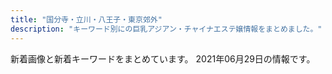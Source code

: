 ```yaml
---
title: "国分寺・立川・八王子・東京郊外"
description: "キーワード別にの巨乳アジアン・チャイナエステ嬢情報をまとめました。"
---
```


新着画像と新着キーワードをまとめています。
2021年06月29日の情報です。

<DmmAffiliateIns />
<KeywordTable
  shops={
    [
    {
        "name": "\u30e9\u30c3\u30ad\u30fc\u30b9\u30bf\u30fc",
        "img_links": [
            "http://luckystar.jpest.net/uploads//sites/43/elementor/thumbs/c1-p62muc2xhfd09wgkacqtoo2er8o5xtld34ewp8yyxs.jpg",
            "http://luckystar.jpest.net/uploads//sites/43/elementor/thumbs/c2-p62mud0ro9ealif74v5g95tvcmjj5ip3f92e6ixkrk.jpg",
            "http://luckystar.jpest.net/uploads//sites/43/elementor/thumbs/c3-p62mud0ro9ealif74v5g95tvcmjj5ip3f92e6ixkrk.jpg",
            "http://luckystar.jpest.net/uploads//sites/43/elementor/thumbs/c5-p62mud0ro9ealif74v5g95tvcmjj5ip3f92e6ixkrk.jpg",
            "http://luckystar.jpest.net/uploads//sites/43/2021/04/zi_staff.png",
            "http://luckystar.jpest.net/uploads//sites/43/2021/04/g4-1.jpg",
            "http://luckystar.jpest.net/uploads//sites/43/2021/04/g1-1.jpg",
            "http://luckystar.jpest.net/uploads//sites/43/2021/04/ss04.jpg",
            "http://luckystar.jpest.net/uploads//sites/43/2021/04/ss03.jpg",
            "http://luckystar.jpest.net/uploads//sites/43/2021/04/ss05-2.jpg",
            "http://luckystar.jpest.net/uploads//sites/43/2021/04/tel_top-3.png",
            "http://luckystar.jpest.net/uploads//sites/43/2021/04/tel-1.png",
            "http://luckystar.jpest.net/uploads//sites/43/2021/04/ss02.jpg",
            "http://luckystar.jpest.net/uploads//sites/43/2021/04/news-1.jpg",
            "http://luckystar.jpest.net/uploads//sites/43/2021/04/g2-1.jpg",
            "http://luckystar.jpest.net/uploads//sites/43/2021/04/ss01.jpg",
            "http://luckystar.jpest.net/uploads//sites/43/2021/04/top-2.png",
            "http://luckystar.jpest.net/uploads//sites/43/2021/04/g3-1.jpg"
        ],
        "station": "JR\u516b\u738b\u5b50\u99c5\u5317\u53e3",
        "url": "http://luckystar.jpest.net/",
        "keywords": {
            "C": 18
        }
    },
    {
        "name": "\u5922",
        "station": "\u82b1\u5c0f\u91d1\u4e95\u99c5\u5317\u53e3",
        "keywords": {},
        "img_links": [
            "http://www.flove.link/img/sakura4.jpg",
            "http://www.flove.link/images/interior_t.jpg",
            "http://www.flove.link/images/sys2.png",
            "http://www.flove.link/images/sys1.png",
            "http://www.flove.link/images/int2.png",
            "http://www.flove.link/img/rina1.jpg",
            "http://www.flove.link/img/yumi1.jpg",
            "http://www.flove.link/img/sakura2.jpg",
            "http://www.flove.link/images/staff_t.jpg",
            "http://www.flove.link/images/info.png",
            "http://www.flove.link/images/head.jpg",
            "http://www.flove.link/img/ena1.jpg",
            "http://www.flove.link/img/sakura1.jpg",
            "http://www.flove.link/images/1.jpg",
            "http://www.flove.link/images/tel.jpg",
            "http://www.flove.link/img/ena2.jpg",
            "http://www.flove.link/images/9.jpg",
            "http://www.flove.link/images/mobile.jpg",
            "http://www.flove.link/img/sakura3.jpg",
            "http://www.flove.link/images/3.jpg",
            "http://www.flove.link/images/int1.png",
            "http://www.flove.link/images/2.jpg",
            "http://www.flove.link/images/news.jpg",
            "http://www.flove.link/images/s1.png"
        ],
        "url": "http://www.flove.link/"
    },
    {
        "station": "JR\u516b\u738b\u5b50\u99c5\u5317\u53e3",
        "url": "https://dear.tyo.cm/",
        "img_links": [
            "https://dear.tyo.cm/photos/sites/45/2021/04/202104151113330.jpeg",
            "https://dear.tyo.cm/photos/sites/45/2021/06/202106290156012.jpeg",
            "https://dear.tyo.cm/images/room3.jpg",
            "https://dear.tyo.cm/images/s_info.jpg",
            "https://dear.tyo.cm/photos/sites/45/2021/04/2021041216023877.jpg",
            "https://dear.tyo.cm/images/koko_200x40.png",
            "https://dear.tyo.cm/photos/sites/45/2021/06/2021060321143580.jpeg",
            "https://dear.tyo.cm/photos/sites/45/2021/05/2021050810175937.jpeg",
            "https://dear.tyo.cm/photos/sites/45/2021/04/2021042600424857.jpeg",
            "https://dear.tyo.cm/photos/sites/45/2021/04/2021042700272993.jpeg",
            "https://dear.tyo.cm/photos/sites/45/2021/04/2021041511091423.jpeg",
            "https://dear.tyo.cm/photos/sites/45/2021/05/2021051715053252.jpeg",
            "https://esta-kanto.com/img/kanto/esta-200_40.jpg",
            "https://dear.tyo.cm/images/bj1.jpg",
            "https://dear.tyo.cm/images/room4.jpg",
            "https://dear.tyo.cm/images/paypay.jpg",
            "https://dear.tyo.cm/photos/sites/45/2021/04/2021041320263734.jpeg",
            "https://dear.tyo.cm/images/amore.jpg",
            "https://dear.tyo.cm/images/room1.jpg",
            "https://dear.tyo.cm/images/s_link.jpg",
            "https://dear.tyo.cm/images/bj3.jpg",
            "https://dear.tyo.cm/photos/sites/45/2021/04/2021041913210189.jpeg",
            "https://dear.tyo.cm/images/room2.jpg",
            "https://dear.tyo.cm/photos/sites/45/2021/04/2021041514000559.jpeg",
            "https://dear.tyo.cm/photos/sites/45/2021/04/2021041901294194.jpeg",
            "https://dear.tyo.cm/photos/sites/45/2021/05/2021051114134011.jpeg",
            "https://dear.tyo.cm/photos/sites/45/2021/05/2021051414220966.jpeg",
            "https://dear.tyo.cm/photos/sites/45/2021/04/2021042601303221.jpeg",
            "https://dear.tyo.cm/photos/sites/45/2021/04/2021041513543726.jpeg",
            "https://dear.tyo.cm/images/member.jpg",
            "https://dear.tyo.cm/images/s_staff.jpg",
            "https://dear.tyo.cm/photos/sites/45/2021/04/2021042000345084.jpeg",
            "https://dear.tyo.cm/images/link1.jpg",
            "https://dear.tyo.cm/photos/sites/45/2021/06/202106020239145.jpeg",
            "https://dear.tyo.cm/images/info2.jpg",
            "https://dear.tyo.cm/photos/sites/45/2021/04/2021042615254215.jpeg",
            "https://dear.tyo.cm/photos/sites/45/2021/05/2021052413173674.jpeg",
            "https://dear.tyo.cm/images/1.jpg",
            "https://dear.tyo.cm/photos/sites/45/2021/05/2021052514191662.jpeg",
            "https://dear.tyo.cm/photos/sites/45/2021/06/2021062201102250.jpeg",
            "https://dear.tyo.cm/images/top.jpg",
            "https://dear.tyo.cm/images/staff0.jpg"
        ],
        "keywords": {
            "\u4e73": 27,
            "D": 8,
            "E": 4,
            "F": 3,
            "C": 28,
            "\u30bb\u30af\u30b7\u30fc": 1,
            "\u5de8\u4e73": 27
        },
        "name": "Dear"
    },
    {
        "img_links": [
            "http://koi.este88.com/gals/mimi1.jpg",
            "http://koi.este88.com/gals/riri1.jpg",
            "http://koi.este88.com/gals/yuri1.jpg",
            "http://koi.este88.com/images/r07.jpg",
            "http://koi.este88.com/gals/ami1.jpg",
            "http://koi.este88.com/img/header03.jpg",
            "http://koi.este88.com/img/header00.jpg",
            "http://koi.este88.com/img/header02.jpg",
            "http://koi.este88.com/gals/kana1.jpg",
            "http://koi.este88.com/images/info.png",
            "http://koi.este88.com/img/header01.jpg"
        ],
        "url": "http://koi.este88.com/",
        "name": "RELALICE-\u30ea\u30e9\u30ea\u30b9-",
        "keywords": {},
        "station": "JR\u62dd\u5cf6\u99c5\u5357\u53e3"
    },
    {
        "url": "http://momoka.este.work/",
        "name": "\u6843\u9999",
        "keywords": {
            "87": 3,
            "C": 1,
            "D": 5,
            "83": 1,
            "85": 1,
            "86": 1
        },
        "img_links": [
            "http://momoka.este.work/s_link.jpg",
            "http://momoka.este.work/mobile.jpg",
            "http://momoka.este.work/s_staff.jpg",
            "http://momoka.este.work/top.png",
            "http://momoka.este.work/2019121106173083.jpg",
            "http://momoka.este.work/mens-esthe1.png",
            "http://momoka.este.work/2019121106172252.jpg",
            "http://momoka.este.work/s_news.jpg",
            "http://momoka.este.work/room3.jpg",
            "http://momoka.este.work/room2.jpg",
            "http://momoka.este.work/2019121106170955.jpg",
            "http://momoka.este.work/2019121106171659.jpg",
            "http://momoka.este.work/end.png",
            "http://momoka.este.work/nbj2.jpg",
            "http://momoka.este.work/2019121106171979.jpg",
            "http://momoka.este.work/2019123003062327.jpg",
            "http://momoka.este.work/room4.jpg",
            "http://momoka.este.work/room1.jpg"
        ],
        "station": "\u4e45\u7c73\u5ddd\u99c5\u5317\u53e3"
    },
    {
        "name": "Crimson \uff5e\u30af\u30ea\u30e0\u30be\u30f3\uff5e",
        "keywords": {
            "86": 4,
            "C": 4,
            "D": 28,
            "87": 28
        },
        "img_links": [
            "http://www.crimson.mensest.com/files/001.jpg",
            "http://www.crimson.mensest.com/photo_news/upimg/1219360656bdf1f09e_0.jpg",
            "http://www.crimson.mensest.com/files/006.jpg",
            "http://www.crimson.mensest.com/files/009.jpg",
            "http://www.crimson.mensest.com/files/008.jpg",
            "http://www.crimson.mensest.com/files/005.jpg",
            "http://www.crimson.mensest.com/files/007.jpg",
            "http://www.crimson.mensest.com/files/004.jpg",
            "http://www.crimson.mensest.com/files/002.jpg"
        ],
        "url": "http://www.crimson.mensest.com/",
        "station": "\u4eac\u738b\u516b\u738b\u5b50\u99c5\u4e2d\u592e\u53e3"
    },
    {
        "station": "\u7530\u7121\u99c5\u5317\u53e3",
        "name": "\u30ed\u30fc\u30ba",
        "url": "http://www.china-massage.work/",
        "keywords": {},
        "img_links": [
            "http://www.china-massage.work/images/int1.png",
            "http://www.china-massage.work/sp/images/interior_t.jpg",
            "http://www.china-massage.work/sp/images/newsb.png",
            "http://www.china-massage.work/images/rec2.jpg",
            "http://www.china-massage.work/images/1.jpg",
            "http://www.china-massage.work/sp/images/int1.png",
            "http://www.china-massage.work/images/head.jpg",
            "http://www.china-massage.work/sp/images/tel.jpg",
            "http://www.china-massage.work/images/5.jpg",
            "http://www.china-massage.work/sp/staff/mina.jpg",
            "http://www.china-massage.work/images/4.jpg",
            "http://www.china-massage.work/staff/yuki.jpg",
            "http://www.china-massage.work/images/b2.jpg",
            "http://www.china-massage.work/sp/img/mimi1.jpg",
            "http://www.china-massage.work/sp/images/rec1.png",
            "http://www.china-massage.work/images/tel.jpg",
            "http://www.china-massage.work/sp/images/news.jpg",
            "http://www.china-massage.work/sp/images/sisu4.jpg",
            "http://www.china-massage.work/images/2.jpg",
            "http://www.china-massage.work/images/3.jpg",
            "http://www.china-massage.work/staff/mina.jpg",
            "http://www.china-massage.work/sp/staff/miki.jpg",
            "http://www.china-massage.work/sp/staff/mimi.jpg",
            "http://www.china-massage.work/images/int2.png",
            "http://www.china-massage.work/sp/img/yuki1.jpg",
            "http://www.china-massage.work/images/interior_t.jpg",
            "http://www.china-massage.work/images/tg.jpg",
            "http://www.china-massage.work/img/kaori1.jpg",
            "http://www.china-massage.work/images/staff_t.jpg",
            "http://www.china-massage.work/sp/menu/top.jpg",
            "http://www.china-massage.work/images/sys.png",
            "http://www.china-massage.work/sp/img/riri1.jpg",
            "http://www.china-massage.work/sp/images/int2.png",
            "http://www.china-massage.work/sp/images/sys.png",
            "http://www.china-massage.work/images/6.jpg",
            "http://www.china-massage.work/sp/img/mina1.jpg",
            "http://www.china-massage.work/sp/img/miki1.jpg",
            "http://www.china-massage.work/img/yuki1.jpg",
            "http://www.china-massage.work/staff/riri.jpg",
            "http://www.china-massage.work/sp/staff/kaori.jpg",
            "http://www.china-massage.work/sp/images/ac1.jpg",
            "http://www.china-massage.work/sp/staff/riri.jpg",
            "http://www.china-massage.work/sp/images/staff_t.jpg",
            "http://www.china-massage.work/sp/images/rec2.jpg",
            "http://www.china-massage.work/staff/miki.jpg",
            "http://www.china-massage.work/sp/images/sisu1.jpg",
            "http://www.china-massage.work/staff/kaori.jpg",
            "http://www.china-massage.work/sp/images/sisu2.jpg",
            "http://www.china-massage.work/sp/images/footer.png",
            "http://www.china-massage.work/sp/img/kaori1.jpg",
            "http://www.china-massage.work/images/sm.jpg",
            "http://www.china-massage.work/sp/staff/yuki.jpg",
            "http://www.china-massage.work/img/mimi1.jpg",
            "http://www.china-massage.work/img/mina1.jpg",
            "http://www.china-massage.work/images/news.jpg",
            "http://www.china-massage.work/images/b1.jpg",
            "http://www.china-massage.work/staff/mimi.jpg",
            "http://www.china-massage.work/sp/menu/staff.jpg",
            "http://www.china-massage.work/sp/images/head.jpg",
            "http://www.china-massage.work/sp/images/info_t.jpg",
            "http://www.china-massage.work/images/rec1.png",
            "http://www.china-massage.work/img/riri1.jpg",
            "http://www.china-massage.work/img/miki1.jpg",
            "http://www.china-massage.work/sp/images/sisu3.jpg"
        ]
    },
    {
        "img_links": [
            "https://es-cream.tokyo/wp-content/uploads/2020/08/WeChat-Image_20200829205256.jpg",
            "https://es-cream.tokyo/wp-content/uploads/2020/12/WeChat-Image_20201211200333.jpg",
            "https://es-cream.tokyo/wp-content/uploads/2019/05/WeChat-Image_20190517141820.jpg",
            "https://es-cream.tokyo/wp-content/uploads/2020/04/WeChat-Image_20200413174323.jpg",
            "https://es-cream.tokyo/wp-content/uploads/2021/01/WeChat-Image_20210112112948-200x300.jpg",
            "https://es-cream.tokyo/wp-content/uploads/2019/03/WeChat-Image_20190323191717-762x1024.jpg",
            "https://es-cream.tokyo/wp-content/uploads/2019/12/WeChat-Image_20191223160307-200x300.jpg",
            "https://es-cream.tokyo/wp-content/themes/template-salon2/images/main-img.jpg",
            "https://es-cream.tokyo/wp-content/uploads/2020/07/WeChat-Image_20200703123629.jpg",
            "https://es-cream.tokyo/wp-content/uploads/2019/07/WeChat-Image_20190706201522.jpg",
            "https://es-cream.tokyo/wp-content/uploads/2020/12/WeChat-Image_20201211200327.jpg",
            "https://es-cream.tokyo/wp-content/uploads/2019/07/WeChat-Image_20190729162551.jpg",
            "https://es-cream.tokyo/wp-content/uploads/2020/10/WeChat-Image_20201016173923-1.jpg",
            "https://es-cream.tokyo/wp-content/uploads/2020/04/WeChat-Image_20200409165808.jpg",
            "https://es-cream.tokyo/wp-content/uploads/2019/03/WeChat-Image_20190330130050.jpg",
            "https://es-cream.tokyo/wp-content/themes/template-salon2/images/main-img3.jpg",
            "https://es-cream.tokyo/wp-content/uploads/2020/10/WeChat-Image_20201016173923-500x750.jpg",
            "https://es-cream.tokyo/wp-content/uploads/2019/10/WeChat-Image_20191021151113-200x300.jpg",
            "https://es-cream.tokyo/wp-content/uploads/2019/10/WeChat-Image_20191021151113.jpg",
            "https://es-cream.tokyo/wp-content/uploads/2019/09/WeChat-Image_20190918185043.jpg",
            "https://es-cream.tokyo/wp-content/uploads/2020/10/WeChat-Image_20201016173923.jpg",
            "https://es-cream.tokyo/wp-content/uploads/2020/04/WeChat-Image_20200409165811.jpg",
            "https://es-cream.tokyo/wp-content/uploads/2021/05/WeChat-Image_20210506193811.jpg",
            "https://es-cream.tokyo/wp-content/uploads/2019/12/WeChat-Image_20191206183034-200x300.jpg",
            "https://es-cream.tokyo/wp-content/uploads/2019/08/WeChat-Image_20190827142201-200x300.jpg",
            "https://es-cream.tokyo/wp-content/uploads/2020/03/WeChat-Image_20200311180439.jpg",
            "https://es-cream.tokyo/wp-content/uploads/2019/03/WeChat-Image_20190330130050-698x1024.jpg",
            "https://es-cream.tokyo/wp-content/uploads/2019/02/1WeChat-Image_20190201215504.jpg",
            "https://es-cream.tokyo/wp-content/themes/template-salon2/images/m-info.png",
            "https://es-cream.tokyo/wp-content/uploads/2019/02/WeChat-Image_20190201215450.jpg",
            "https://es-cream.tokyo/wp-content/uploads/2020/10/WeChat-Image_20201016173923-1-200x300.jpg",
            "https://es-cream.tokyo/wp-content/uploads/2019/03/WeChat-Image_20190330130038.jpg",
            "http://es-cream.tokyo/wp-content/uploads/2019/12/1ed5c1c5fbbb849a52bb037f487dfb48.png",
            "https://es-cream.tokyo/wp-content/uploads/2019/12/WeChat-Image_20191206183034.jpg",
            "https://es-cream.tokyo/wp-content/uploads/2021/05/WeChat-Image_20210506193804.jpg",
            "https://es-cream.tokyo/wp-content/uploads/2021/02/WeChat-Image_20210218174257.jpg",
            "https://es-cream.tokyo/wp-content/uploads/2020/03/WeChat-Image_20200311180435.jpg",
            "https://es-cream.tokyo/wp-content/uploads/2019/06/WeChat-Image_20190607173911.jpg",
            "https://es-cream.tokyo/wp-content/uploads/2020/08/WeChat-Image_20200829205256-200x300.jpg",
            "https://es-cream.tokyo/wp-content/uploads/2019/09/WeChat-Image_20190911125852.jpg",
            "https://es-cream.tokyo/wp-content/uploads/2019/04/WeChat-Image_20190417211734.jpg",
            "https://es-cream.tokyo/wp-content/uploads/2020/03/WeChat-Image_20200311180443.jpg",
            "https://es-cream.tokyo/wp-content/uploads/2019/06/WeChat-Image_20190610173440.jpg",
            "https://es-cream.tokyo/wp-content/themes/template-salon2/images/newface-ttl.jpg",
            "https://es-cream.tokyo/wp-content/uploads/2019/12/WeChat-Image_20191223160307.jpg",
            "https://es-cream.tokyo/wp-content/uploads/2019/12/WeChat-Image_20191223160312.jpg",
            "https://es-cream.tokyo/wp-content/uploads/2019/06/WeChat-Image_20190607173916.jpg",
            "https://es-cream.tokyo/wp-content/themes/template-salon2/images/main-img2.jpg",
            "https://es-cream.tokyo/wp-content/uploads/2019/02/1WeChat-Image_20190201215450.jpg",
            "https://es-cream.tokyo/wp-content/uploads/2019/09/WeChat-Image_20190918185047.jpg",
            "https://es-cream.tokyo/wp-content/uploads/2019/08/WeChat-Image_20190827142201.jpg",
            "https://es-cream.tokyo/wp-content/uploads/2020/02/WeChat-Image_20200210121526.jpg",
            "https://es-cream.tokyo/wp-content/uploads/2021/01/WeChat-Image_20210112113002.jpg",
            "https://es-cream.tokyo/wp-content/uploads/2019/06/WeChat-Image_20190610230334.jpg",
            "https://es-cream.tokyo/wp-content/uploads/2019/03/WeChat-Image_20190323191717.jpg",
            "https://es-cream.tokyo/wp-content/uploads/2019/02/WeChat-Image_20190201215504.jpg",
            "https://es-cream.tokyo/wp-content/uploads/2020/03/WeChat-Image_20200311180447.jpg",
            "https://es-cream.tokyo/wp-content/uploads/2020/12/WeChat-Image_20201204132408.jpg",
            "https://es-cream.tokyo/wp-content/uploads/2020/04/WeChat-Image_20200409165754.jpg",
            "https://es-cream.tokyo/wp-content/uploads/2019/09/WeChat-Image_20191017130455.jpg",
            "https://es-cream.tokyo/wp-content/uploads/2019/11/WeChat-Image_20191125122405.jpg",
            "https://es-cream.tokyo/wp-content/themes/template-salon2/images/campaign-bnr.png",
            "https://es-cream.tokyo/wp-content/themes/template-salon2/images/news-ttl.jpg",
            "https://es-cream.tokyo/wp-content/uploads/2021/02/WeChat-Image_20210218174311.jpg",
            "https://es-cream.tokyo/wp-content/uploads/2021/01/WeChat-Image_20210112112948.jpg",
            "https://es-cream.tokyo/wp-content/uploads/2019/07/WeChat-Image_20190703174151.jpg",
            "https://es-cream.tokyo/wp-content/themes/template-salon2/images/info.png"
        ],
        "station": "JR\u516b\u738b\u5b50\u99c5\u5317\u53e3",
        "name": "\u516b\u738b\u5b50\u871c\u5922",
        "url": "https://es-cream.tokyo/",
        "keywords": {
            "\u30bb\u30af\u30b7\u30fc": 1,
            "F": 3,
            "D": 52,
            "E": 57,
            "86": 20,
            "85": 79,
            "87": 13
        }
    },
    {
        "img_links": [
            "https://www.asahi-esthe.com/wp-content/uploads/2020/11/11111111-300x216.png",
            "https://www.asahi-esthe.com/wp-content/uploads/2013/04/large-315x315.jpg",
            "https://www.asahi-esthe.com/wp-content/plugins/beaver-builder-lite-version/img/pixel.png",
            "https://www.asahi-esthe.com/wp-content/uploads/2017/11/spa-voucher-630x630.png",
            "https://www.asahi-esthe.com/wp-content/uploads/2020/06/85add3b7a160d71cd1796851b869684-300x300.jpg",
            "https://www.asahi-esthe.com/wp-content/uploads/2020/07/6e18dba538d1cb1a28011c3ad2204a3-300x149.jpg",
            "https://www.asahi-esthe.com/wp-content/uploads/2020/06/5bb5966b2987ff767e3073f6f9a5e26-300x148.jpg",
            "https://www.asahi-esthe.com/wp-content/uploads/2020/06/original.jpg",
            "https://www.asahi-esthe.com/wp-content/uploads/2020/06/687ab1685328def3787c2cc7742d37f-300x148.jpg",
            "https://www.asahi-esthe.com/wp-content/uploads/2021/04/5b029a5f14887d2b8ff830b2f9849bd-1-scaled.jpg",
            "https://www.asahi-esthe.com/wp-content/uploads/2020/06/6fd69a76919d1ee0ef632a76b84ab15-300x148.jpg",
            "https://www.asahi-esthe.com/wp-content/uploads/2017/11/spa-voucher.png",
            "https://www.asahi-esthe.com/wp-content/uploads/2020/06/652ddc2fe484fa8033de98238a068a4-300x300.jpg",
            "https://www.asahi-esthe.com/wp-content/uploads/2020/06/serapisuto-300x106.png",
            "https://www.asahi-esthe.com/wp-content/uploads/bb-plugin/cache/5d91b0ca5dc4839ced8698e076eb5a8-circle.jpg",
            "https://www.asahi-esthe.com/wp-content/uploads/bb-plugin/cache/e19c7f0b0ae2e32f371cbb274f69ba5-1-circle.jpg",
            "https://www.asahi-esthe.com/wp-content/uploads/2020/08/2c86a3401864a9b267c1d2345735b08-300x148.jpg",
            "https://www.asahi-esthe.com/wp-content/uploads/bb-plugin/cache/3149a0ef8b20ed10b91630b93c9f965-circle.jpg",
            "https://www.asahi-esthe.com/wp-content/uploads/2020/12/237aa05907c61714132e500609d16c9-300x300.jpg",
            "https://www.asahi-esthe.com/wp-content/uploads/2019/11/slider1.jpg",
            "https://www.asahi-esthe.com/wp-content/uploads/2021/04/b885c700374a617194559ca52224429-200x300.jpg",
            "https://www.asahi-esthe.com/wp-content/uploads/2020/06/1e42fd7e9bdb1a5dc28e8e5c27a41d7-300x300.jpg",
            "https://www.asahi-esthe.com/wp-content/uploads/bb-plugin/cache/56da5ca7cef7df50174c195fae659f9-circle.jpg",
            "https://www.asahi-esthe.com/wp-content/uploads/2021/05/1f1a2b8652f18de4cbf93f2813becf0-1-208x300.jpg",
            "https://www.asahi-esthe.com/wp-content/uploads/bb-plugin/cache/210fa707f8140385468452419b504c6-circle.jpg",
            "https://www.asahi-esthe.com/wp-content/uploads/bb-plugin/cache/a8c74995087bb0b1472f5ce4548d29b-circle.jpg",
            "https://www.asahi-esthe.com/wp-content/uploads/2020/08/0f8ba5b717266f71f4702c789fa2f9b-300x148.jpg",
            "https://www.asahi-esthe.com/wp-content/uploads/2013/04/large-100x100.jpg",
            "https://www.asahi-esthe.com/wp-content/uploads/2020/08/e120bbf3d39ca1935f96a502b637503-300x148.jpg",
            "https://www.asahi-esthe.com/wp-content/uploads/2013/04/large-630x401.jpg",
            "https://www.asahi-esthe.com/wp-content/uploads/bb-plugin/cache/f532f6c49a0c2e54634ac09476dcb43-1022x1024-circle.jpg",
            "https://www.asahi-esthe.com/wp-content/uploads/2021/04/5da8bd35612a254103ad5ac1bfc7df5-300x300.jpg",
            "https://www.asahi-esthe.com/wp-content/uploads/bb-plugin/cache/39cb329d4b872957cd4bb32efcbbb81-circle.jpg",
            "https://www.asahi-esthe.com/wp-content/uploads/2020/08/af1d1de8869cc72f89fe89aa359c2ea-300x148.jpg",
            "https://www.asahi-esthe.com/wp-content/uploads/2021/03/6014147c2bd07394e0fe58d3e9d6839.jpg",
            "https://www.asahi-esthe.com/wp-content/uploads/2020/06/95c3b4b4cb3df28b5fd1c1cd2382212-300x148.jpg",
            "https://www.asahi-esthe.com/wp-content/uploads/2020/06/307af00e6376110eb594cb21a951129-300x300.jpg",
            "https://www.asahi-esthe.com/wp-content/uploads/2020/08/bc6791c99340b30e294fd30338d4d53-300x149.jpg",
            "https://www.asahi-esthe.com/wp-content/uploads/2020/06/cdfecb6a823ebebbd6330a7a7ecc731-300x148.jpg",
            "https://www.asahi-esthe.com/wp-content/uploads/2021/04/c75dde40d918199d3e5604699a50987-225x300.jpg",
            "https://www.asahi-esthe.com/wp-content/uploads/bb-plugin/cache/cdb6f84ce805b50aab0ecc7dea3fc6b-circle.jpg",
            "https://www.asahi-esthe.com/wp-content/uploads/bb-plugin/cache/f00d482cbb040f330ab7b54a6fed7a0-circle.jpg",
            "https://www.asahi-esthe.com/wp-content/uploads/bb-plugin/cache/31245c5f2d2dff6fd0cbab31f48f187-circle.jpg",
            "https://www.asahi-esthe.com/wp-content/uploads/2020/08/f19c130ced625e76df374e92656c4ce-300x149.jpg",
            "https://www.asahi-esthe.com/wp-content/uploads/2020/07/1cb1e6f9d5bff20362d37bef344b8df-300x149.jpg",
            "https://www.asahi-esthe.com/wp-content/uploads/2016/12/second-pic-shop-630x630.jpg",
            "https://www.asahi-esthe.com/wp-content/uploads/2017/11/spa-voucher-315x315.png",
            "https://www.asahi-esthe.com/wp-content/uploads/bb-plugin/cache/1e42fd7e9bdb1a5dc28e8e5c27a41d7-circle.jpg",
            "https://www.asahi-esthe.com/wp-content/uploads/bb-plugin/cache/10378013268d3d764f8251835a15d1a-circle.jpg",
            "https://www.asahi-esthe.com/wp-content/uploads/bb-plugin/cache/07027559cbf2cb609533bc524e06905-circle.jpg",
            "https://www.asahi-esthe.com/wp-content/uploads/2020/06/66bb3f68b419ba492e9539a10c4144d-300x147.jpg",
            "https://www.asahi-esthe.com/wp-content/uploads/2020/07/5be1e8c25d1ac2b61b029a9d7c7a1d5-300x149.jpg"
        ],
        "name": "\u30a2\u30b5\u30d2\u30a8\u30b9\u30c6",
        "station": "JR\u516b\u738b\u5b50\u99c5\u5317\u53e3",
        "url": "https://www.asahi-esthe.com/",
        "keywords": {
            "84": 4,
            "C": 48,
            "86": 8,
            "87": 2,
            "\u7206\u4e73": 4,
            "\u30bb\u30af\u30b7\u30fc": 2,
            "85": 6,
            "83": 4,
            "F": 4,
            "D": 8,
            "82": 4,
            "\u4e73": 4
        }
    },
    {
        "img_links": [
            "http://www.birtyba.xyz/uploads/210531/1-210531151446363.jpg",
            "http://www.birtyba.xyz/uploads/201116/1-20111613315KT.jpg",
            "http://www.birtyba.xyz/plus/images/room5.jpg",
            "http://www.birtyba.xyz/style/images/room3.jpg",
            "http://www.birtyba.xyz/style/images/girl-z1.jpg",
            "http://www.birtyba.xyz/uploads/210413/1-210413134929417.jpg",
            "http://www.birtyba.xyz/style/images/bj3.png",
            "http://www.birtyba.xyz/uploads/200929/1-200929101U3R4.jpg",
            "http://www.birtyba.xyz/uploads/210413/1-210413134T6251.jpg",
            "http://www.birtyba.xyz/uploads/200929/1-2009291019253T.jpg",
            "http://www.birtyba.xyz/style/images/mobile.jpg",
            "http://www.birtyba.xyz/style/images/room4.jpg",
            "http://www.birtyba.xyz/uploads/210206/1-21020611264M13.jpg",
            "http://www.birtyba.xyz/style/images/room2.jpg",
            "http://www.birtyba.xyz/uploads/201116/1-201116133205614.jpg",
            "http://www.birtyba.xyz/style/images/staff_line.png",
            "http://www.birtyba.xyz/style/images/room1.jpg",
            "http://www.birtyba.xyz/uploads/200928/1-20092P95A05G.jpg",
            "http://www.birtyba.xyz/uploads/210405/1-210405123Q1I6.jpg",
            "http://www.birtyba.xyz/uploads/210405/1-210405123P0X0.jpg",
            "http://www.birtyba.xyz/style/images/top.png",
            "http://www.birtyba.xyz/style/images/end.jpg",
            "http://www.birtyba.xyz/style/images/girl-z2.jpg",
            "http://www.birtyba.xyz/uploads/210405/1-210405123R1V3.jpg",
            "http://www.birtyba.xyz/uploads/210327/1-21032G02316203.jpg",
            "http://www.birtyba.xyz/uploads/210531/1-21053115143B08.jpg",
            "http://www.birtyba.xyz/style/images/dt.jpg",
            "http://www.birtyba.xyz/uploads/200929/1-200929101Z4D1.jpg",
            "http://www.birtyba.xyz/uploads/201116/1-201116133149563.jpg",
            "http://www.birtyba.xyz/uploads/210413/1-210413134919122.jpg",
            "http://www.birtyba.xyz/uploads/210531/1-210531151422Y8.jpg"
        ],
        "name": "\u3075\u308f\u3075\u308f",
        "url": "http://www.birtyba.xyz/",
        "station": "JR\u7acb\u5ddd\u99c5\u5357\u53e3",
        "keywords": {
            "D": 7,
            "C": 14,
            "E": 1,
            "86": 8
        }
    },
    {
        "name": "\u7d2b\u967d\u82b1",
        "url": "http://e-hachiouji.com/",
        "keywords": {
            "C": 8
        },
        "img_links": [
            "http://e-hachiouji.com/images/g10.jpg",
            "http://e-hachiouji.com/images/index-staff.png",
            "http://e-hachiouji.com/images/g4.jpg",
            "http://e-hachiouji.com/images/banna1.jpg",
            "http://e-hachiouji.com/images/g2.jpg",
            "http://e-hachiouji.com/images/g3.jpg",
            "http://e-hachiouji.com/images/ringo.jpg",
            "http://e-hachiouji.com/images/nana3.jpg",
            "http://e-hachiouji.com/images/banna3.jpg",
            "http://e-hachiouji.com/images/g8.jpg",
            "http://e-hachiouji.com/images/top1.jpg",
            "http://e-hachiouji.com/images/banna2.jpg",
            "http://e-hachiouji.com/images/g7.jpg",
            "http://e-hachiouji.com/images/g5.jpg",
            "http://e-hachiouji.com/images/g6.jpg",
            "http://e-hachiouji.com/images/g9.jpg",
            "http://e-hachiouji.com/images/mobel.jpg"
        ],
        "station": "JR\u516b\u738b\u5b50\u99c5\u5317\u53e3"
    },
    {
        "img_links": [
            "http://sh-akasur.work/uploads/190228/1-1Z22Q51020F4.jpg",
            "http://sh-akasur.work/templets/default/picture/staff_t.jpg",
            "http://sh-akasur.work/templets/default/picture/rec1.png",
            "http://sh-akasur.work/uploads/180620/1-1P62010193X63.jpg",
            "http://sh-akasur.work/uploads/190228/1-1Z22Q51242136.png",
            "http://sh-akasur.work/uploads/allimg/180620/sys.png",
            "http://sh-akasur.work/templets/default/picture/interior_t.jpg",
            "http://sh-akasur.work/uploads/210310/1-21031012560V58.jpg",
            "http://sh-akasur.work/uploads/180620/1-1P620101629244.png",
            "http://sh-akasur.work/templets/default/picture/news.jpg",
            "http://sh-akasur.work/templets/default/picture/head.jpg",
            "http://sh-akasur.work/uploads/180620/1-1P62010154K00.png"
        ],
        "name": "Sweet Honey \u30b9\u30a6\u30a3\u30fc\u30c8. \u30cf\u30cb\u30fc",
        "keywords": {},
        "url": "http://sh-akasur.work/",
        "station": "JR\u56fd\u5206\u5bfa\u99c5"
    },
    {
        "img_links": [
            "http://cosmos.xyz.mn/images/link_nav03.jpg",
            "http://cosmos.xyz.mn/photos/sites/30/2020/04/2020040410293010.jpg",
            "http://cosmos.xyz.mn/photos/sites/30/2020/04/202004041029346.jpg",
            "http://cosmos.xyz.mn/photos/sites/30/2020/04/2020040410293617.jpg",
            "http://cosmos.xyz.mn/images/top_slider01.jpg",
            "http://cosmos.xyz.mn/images/link_nav01.jpg",
            "http://cosmos.xyz.mn/images/link_nav07.jpg",
            "http://cosmos.xyz.mn/images/link_nav04.jpg",
            "http://cosmos.xyz.mn/images/top.png",
            "http://cosmos.xyz.mn/images/ico01.png",
            "http://cosmos.xyz.mn/images/link_nav02.jpg",
            "http://cosmos.xyz.mn/images/info1.jpg",
            "http://cosmos.xyz.mn/photos/sites/30/2020/04/2020040410293269.jpg",
            "http://cosmos.xyz.mn/images/link_nav05.jpg",
            "http://cosmos.xyz.mn/images/top_slider02.jpg",
            "http://cosmos.xyz.mn/images/info2.jpg",
            "http://cosmos.xyz.mn/images/link_nav06.jpg",
            "http://cosmos.xyz.mn/images/side_tel.jpg",
            "http://cosmos.xyz.mn/photos/sites/30/2021/04/2021042307580315.jpg",
            "http://cosmos.xyz.mn/images/sp_top.jpg",
            "http://cosmos.xyz.mn/images/info3.jpg",
            "http://cosmos.xyz.mn/photos/sites/30/2021/06/2021062409395827.jpg",
            "http://cosmos.xyz.mn/photos/sites/30/2020/04/202004041029313.jpg",
            "http://cosmos.xyz.mn/images/side_mobile.jpg",
            "http://cosmos.xyz.mn/images/side_link.jpg",
            "http://cosmos.xyz.mn/photos/sites/30/2020/04/2020040410292761.jpg"
        ],
        "keywords": {
            "86": 2,
            "83": 2,
            "85": 4,
            "D": 8
        },
        "url": "http://cosmos.xyz.mn/",
        "name": "\u30aa\u30a2\u30b7\u30b9",
        "station": "\u6771\u4e45\u7559\u7c73\u99c5\u897f\u53e3"
    },
    {
        "station": "JR\u516b\u738b\u5b50\u99c5\u5317\u53e3",
        "keywords": {
            "88": 6,
            "86": 12,
            "85": 6,
            "90": 6
        },
        "name": "Rouge \uff5e\u30eb\u30fc\u30b8\u30e5\uff5e",
        "img_links": [
            "https://hachioji-mensesthe.com/staff/risa-s3.jpg",
            "https://hachioji-mensesthe.com/room/room-l1.jpg",
            "https://hachioji-mensesthe.com/staff/risa-top.jpg",
            "https://hachioji-mensesthe.com/massage/2020/12/20/rie-s2.jpg",
            "https://hachioji-mensesthe.com/staff/miki-s2.jpg",
            "https://hachioji-mensesthe.com/staff/miki-s3.jpg",
            "https://hachioji-mensesthe.com/images/qrcode.png",
            "https://hachioji-mensesthe.com/staff/rie-l2.jpg",
            "https://hachioji-mensesthe.com/room/room-l4.jpg",
            "https://hachioji-mensesthe.com/staff/risa-l3.jpg",
            "https://hachioji-mensesthe.com/staff/yuyu-s3.jpg",
            "https://hachioji-mensesthe.com/staff/risa-l2.jpg",
            "https://hachioji-mensesthe.com/images/esthe1.jpg",
            "https://hachioji-mensesthe.com/staff/risa-s2.jpg",
            "https://hachioji-mensesthe.com/images/esthe4.jpg",
            "https://hachioji-mensesthe.com/staff/risa-l1.jpg",
            "https://hachioji-mensesthe.com/images/main1.jpg",
            "https://hachioji-mensesthe.com/staff/miki-s1.jpg",
            "https://hachioji-mensesthe.com/staff/yuyu-l2.jpg",
            "https://hachioji-mensesthe.com/staff/rie-l3.jpg",
            "https://hachioji-mensesthe.com/images/clear.png",
            "https://hachioji-mensesthe.com/images/main-sp.jpg",
            "https://hachioji-mensesthe.com/staff/miki-l2.jpg",
            "https://hachioji-mensesthe.com/staff/rie-l1.jpg",
            "https://hachioji-mensesthe.com/staff/yuyu-l1.jpg",
            "https://hachioji-mensesthe.com/staff/yuyu-top.jpg",
            "https://hachioji-mensesthe.com/footer/footer-line.png",
            "https://hachioji-mensesthe.com/staff/riri-s3.jpg",
            "https://hachioji-mensesthe.com/icon/facebook.png",
            "https://hachioji-mensesthe.com/staff/rie-s2.jpg",
            "https://hachioji-mensesthe.com/room/room-l3.jpg",
            "https://hachioji-mensesthe.com/images/esthe3.jpg",
            "https://hachioji-mensesthe.com/staff/riri-l2.jpg",
            "https://hachioji-mensesthe.com/footer/footer-staff.png",
            "https://hachioji-mensesthe.com/icon/twitter.png",
            "https://hachioji-mensesthe.com/staff/miki-top.jpg",
            "https://hachioji-mensesthe.com/staff/rie-s1.jpg",
            "https://hachioji-mensesthe.com/staff/yuyu-l3.jpg",
            "https://hachioji-mensesthe.com/staff/rie-s3.jpg",
            "https://hachioji-mensesthe.com/staff/riri-l1.jpg",
            "https://hachioji-mensesthe.com/room/room-l2.jpg",
            "https://hachioji-mensesthe.com/staff/risa-s1.jpg",
            "https://hachioji-mensesthe.com/massage/2020/12/09/L.png",
            "https://hachioji-mensesthe.com/icon/yelp.png",
            "https://hachioji-mensesthe.com/staff/riri-l3.jpg",
            "https://hachioji-mensesthe.com/footer/footer-tel.png",
            "https://hachioji-mensesthe.com/staff/yuyu-s1.jpg",
            "https://hachioji-mensesthe.com/staff/yuyu-s2.jpg",
            "https://hachioji-mensesthe.com/staff/riri-s1.jpg",
            "https://hachioji-mensesthe.com/images/header3.png",
            "https://hachioji-mensesthe.com/staff/riri-s2.jpg",
            "https://hachioji-mensesthe.com/images/esthe2.jpg",
            "https://hachioji-mensesthe.com/icon/line.png",
            "https://hachioji-mensesthe.com/staff/miki-l1.jpg",
            "https://hachioji-mensesthe.com/staff/miki-l3.jpg"
        ],
        "url": "https://hachioji-mensesthe.com/"
    },
    {
        "name": "\u7761\u84ee",
        "keywords": {
            "94": 1,
            "D": 11,
            "E": 2,
            "85": 1,
            "F": 1,
            "86": 12
        },
        "url": "http://uniont.xyz/",
        "img_links": [
            "http://uniont.xyz/uploads/200924/1-200924133331412.jpg",
            "http://uniont.xyz/uploads/200924/1-200924132J53b.jpg",
            "http://uniont.xyz/uploads/200924/1-20092413260aG.jpg",
            "http://uniont.xyz/uploads/200924/1-200924132113558.jpg",
            "http://uniont.xyz/picture/end.png",
            "http://uniont.xyz/uploads/200924/1-20092413252X41.jpg",
            "http://uniont.xyz/uploads/200924/1-200924133153O1.jpg",
            "http://uniont.xyz/uploads/200924/1-200924132422524.jpg",
            "http://uniont.xyz/uploads/210323/1-21032315252RI.jpg",
            "http://uniont.xyz/uploads/210619/1-21061910234XR.jpg",
            "http://uniont.xyz/uploads/200924/1-200924133225646.jpg",
            "http://uniont.xyz/picture/r5.jpg",
            "http://uniont.xyz/uploads/200924/1-200924132KQ53.jpg",
            "http://uniont.xyz/uploads/201112/1-2011120914432M.jpg",
            "http://uniont.xyz/picture/top.png",
            "http://uniont.xyz/uploads/200924/1-200924133055106.jpg",
            "http://uniont.xyz/uploads/210619/1-21061910235N43.jpg",
            "http://uniont.xyz/uploads/200924/1-2009241323163J.jpg",
            "http://uniont.xyz/uploads/200924/1-200924132623O7.jpg",
            "http://uniont.xyz/picture/face.png",
            "http://uniont.xyz/uploads/200924/1-200924131H2313.jpg",
            "http://uniont.xyz/uploads/200924/1-200924132433127.jpg",
            "http://uniont.xyz/uploads/200924/1-20092413325Sc.jpg",
            "http://uniont.xyz/uploads/200924/1-2009241322001R.jpg",
            "http://uniont.xyz/picture/bj2.jpg",
            "http://uniont.xyz/uploads/200924/1-200924131T0603.jpg",
            "http://uniont.xyz/picture/r1.jpg",
            "http://uniont.xyz/picture/r2.jpg",
            "http://uniont.xyz/uploads/200924/1-200924132512B1.jpg",
            "http://uniont.xyz/uploads/200924/1-20092413214T30.jpg",
            "http://uniont.xyz/uploads/200924/1-200924133912N0.jpg",
            "http://uniont.xyz/uploads/200924/1-200924133920U5.jpg",
            "http://uniont.xyz/picture/pick.png",
            "http://uniont.xyz/uploads/200924/1-200924131S1D4.jpg",
            "http://uniont.xyz/uploads/200924/1-200924132G1L4.jpg",
            "http://uniont.xyz/uploads/200924/1-200924131JX02.jpg",
            "http://uniont.xyz/picture/r4.jpg",
            "http://uniont.xyz/uploads/200924/1-20092413233BZ.jpg",
            "http://uniont.xyz/picture/r3.jpg",
            "http://uniont.xyz/uploads/201112/1-201112091456449.jpg",
            "http://uniont.xyz/picture/s_staff.jpg",
            "http://uniont.xyz/uploads/200924/1-200924132A9E6.jpg",
            "http://uniont.xyz/picture/news.png",
            "http://uniont.xyz/uploads/200924/1-200924132101X4.jpg",
            "http://uniont.xyz/uploads/210323/1-210323152553c2.jpg"
        ],
        "station": "JR\u56fd\u5206\u5bfa\u99c5\u5317\u53e3"
    },
    {
        "img_links": [
            "http://fukuen.link/images/tit-newface.png",
            "http://fukuen.link/images/baner.jpg",
            "http://fukuen.link/images/baner1.jpg",
            "http://fukuen.link/images/n-03.png",
            "http://fukuen.link/images/tit-new.png",
            "http://fukuen.link/images/n-01.png",
            "http://fukuen.link/images/htm.jpg",
            "http://fukuen.link/images/tite-staff.png",
            "http://fukuen.link/images/g1.jpg",
            "http://fukuen.link/images/pickup.png",
            "http://fukuen.link/images/mimi.jpg",
            "http://fukuen.link/images/g2.jpg",
            "http://fukuen.link/images/g3.jpg",
            "http://fukuen.link/images/g4.jpg",
            "http://fukuen.link/images/mobile.png",
            "http://fukuen.link/images/tite-link.png",
            "http://fukuen.link/images/g0.jpg",
            "http://fukuen.link/images/emi.jpg"
        ],
        "name": "\u61a9\u3044",
        "station": "\u3072\u3070\u308a\u30f6\u4e18\u99c5\u5317\u53e3",
        "keywords": {},
        "url": "http://fukuen.link/"
    },
    {
        "url": "http://www.moe-es.link/",
        "img_links": [
            "http://www.moe-es.link/images/head.jpg",
            "http://www.moe-es.link/img/yuyu1.jpg",
            "http://www.moe-es.link/img/mayumi1.jpg",
            "http://www.moe-es.link/images/2.jpg",
            "http://www.moe-es.link/images/int1.jpg",
            "http://www.moe-es.link/images/sys2.jpg",
            "http://www.moe-es.link/images/info.jpg",
            "http://www.moe-es.link/images/1.jpg",
            "http://www.moe-es.link/images/sys1.jpg",
            "http://www.moe-es.link/images/interior_t.jpg",
            "http://www.moe-es.link/images/staff_t.jpg",
            "http://www.moe-es.link/images/3.jpg",
            "http://www.moe-es.link/images/int2.jpg",
            "http://www.moe-es.link/images/news.jpg",
            "http://www.moe-es.link/img/momoe1.jpg"
        ],
        "station": "JR\u516b\u738b\u5b50\u99c5\u5317\u53e3",
        "keywords": {},
        "name": "\u840c"
    },
    {
        "name": "\u624b\u306e\u6e29",
        "url": "http://tenoon.xyz/",
        "keywords": {
            "C": 15
        },
        "img_links": [
            "http://tenoon.xyz/images/g5.jpg",
            "http://tenoon.xyz/images/zi_staff.png",
            "http://tenoon.xyz/images/g6.jpg",
            "http://tenoon.xyz/images/3.png",
            "http://tenoon.xyz/images/g1.jpg",
            "http://tenoon.xyz/images/1.png",
            "http://tenoon.xyz/images/new1.jpg",
            "http://tenoon.xyz/images/g3.jpg",
            "http://tenoon.xyz/images/ma.jpg",
            "http://tenoon.xyz/images/maga.png",
            "http://tenoon.xyz/images/r1.jpg",
            "http://tenoon.xyz/images/top.jpg",
            "http://tenoon.xyz/images/mobile.jpg",
            "http://tenoon.xyz/images/lanlan.jpg",
            "http://tenoon.xyz/images/r4.jpg",
            "http://tenoon.xyz/images/zi_link.png",
            "http://tenoon.xyz/images/g2.jpg",
            "http://tenoon.xyz/images/g0.jpg",
            "http://tenoon.xyz/images/r3.jpg",
            "http://tenoon.xyz/images/r2.jpg"
        ],
        "station": "JR\u798f\u751f\u99c5\u6771\u53e3"
    },
    {
        "keywords": {
            "D": 18,
            "86": 18
        },
        "station": "\u3072\u3070\u308a\u30f6\u4e18\u99c5\u5317\u53e3",
        "name": "\u306e\u3093\u306e\u3093\u7652\u3057",
        "url": "http://oil-msg.com/non/",
        "img_links": [
            "http://oil-msg.com/non/images/p-8.jpg",
            "http://oil-msg.com/non/images/ri.jpg",
            "http://oil-msg.com/non/images/r2.jpg",
            "http://oil-msg.com/non/images/p-6.jpg",
            "http://oil-msg.com/non/images/p-5-1.jpg",
            "http://oil-msg.com/non/images/r3.jpg",
            "http://oil-msg.com/non/images/20040.jpg",
            "http://oil-msg.com/non/images/p-3-1.jpg",
            "http://oil-msg.com/non/images/mi.jpg",
            "http://oil-msg.com/non/images/p-4-1.jpg",
            "http://oil-msg.com/non/images/p-3.jpg",
            "http://oil-msg.com/non/images/p-7-1.jpg",
            "http://oil-msg.com/non/images/r1.jpg",
            "http://oil-msg.com/non/images/p-5.jpg",
            "http://oil-msg.com/non/images/p-2.jpg",
            "http://oil-msg.com/non/images/p-8-1.jpg",
            "http://oil-msg.com/non/images/8831.jpg",
            "http://oil-msg.com/non/images/p-6-1.jpg",
            "http://oil-msg.com/non/images/p-4.jpg",
            "http://oil-msg.com/non/images/p-1.jpg",
            "http://oil-msg.com/non/images/p-9-1.jpg",
            "http://oil-msg.com/non/images/p-9.jpg",
            "http://oil-msg.com/non/images/p-7.jpg"
        ]
    },
    {
        "img_links": [
            "http://www.sugoi.relaxmens.com/files/010.jpg",
            "http://www.sugoi.relaxmens.com/images/tit_therapist.png",
            "http://www.sugoi.relaxmens.com/files/009.jpg",
            "http://www.sugoi.relaxmens.com/images/top.jpg",
            "http://www.sugoi.relaxmens.com/photo_news/upimg/92870607fed96d0b40_0.jpg",
            "http://www.sugoi.relaxmens.com/images/tit_new.png",
            "http://www.sugoi.relaxmens.com/images/maining.jpg",
            "http://www.sugoi.relaxmens.com/files/004.jpg",
            "http://www.sugoi.relaxmens.com/images/sp_tit_new.png",
            "http://www.sugoi.relaxmens.com/photo_news/upimg/2325160daa88e79569_0.jpg",
            "http://www.sugoi.relaxmens.com/images/img_tel.png",
            "http://www.sugoi.relaxmens.com/photo_news/upimg/7403160c0713d003f7_0.jpg",
            "http://www.sugoi.relaxmens.com/files/005.jpg",
            "http://www.sugoi.relaxmens.com/photo_news/upimg/7403160c0713d003f7_1.jpg",
            "http://www.sugoi.relaxmens.com/files/008.jpg",
            "http://www.sugoi.relaxmens.com/files/002.jpg",
            "http://www.sugoi.relaxmens.com/photo_news/upimg/551406073a6d931de2_0.jpg",
            "http://www.sugoi.relaxmens.com/images/sp_tit_therapist.png",
            "http://www.sugoi.relaxmens.com/images/sp_top.jpg",
            "http://www.sugoi.relaxmens.com/files/003.jpg",
            "http://www.sugoi.relaxmens.com/files/001.jpg"
        ],
        "name": "\u3059\u3054\u3044\u7652\u3057",
        "url": "http://www.sugoi.relaxmens.com/",
        "station": "JR\u7fbd\u6751\u99c5\u897f\u53e3",
        "keywords": {
            "86": 12,
            "C": 12,
            "D": 36,
            "87": 36
        }
    },
    {
        "img_links": [
            "http://sln-heal.com/staff/momo/01mb.jpg",
            "http://sln-heal.com/i/files/homeimg.jpg",
            "http://sln-heal.com/pic/topimg2.png",
            "http://sln-heal.com/staff/momo/01.jpg",
            "http://sln-heal.com/staff/yuki/01.jpg",
            "http://sln-heal.com/staff/sizuka/01mb.jpg",
            "http://sln-heal.com/staff/yuki/01mb.jpg",
            "http://sln-heal.com/pic/head.jpg",
            "http://sln-heal.com/pic/topimg5.png",
            "http://sln-heal.com/staff/risa/01.jpg",
            "http://sln-heal.com/img/ttl_staff.jpg",
            "http://sln-heal.com/pic/topimg1.png",
            "http://sln-heal.com/staff/sizuka/01.jpg",
            "http://sln-heal.com/pic/topimg4.png",
            "http://sln-heal.com/staff/aya/01.jpg",
            "http://sln-heal.com/pic/topimg3.png",
            "http://sln-heal.com/img/ttl_rec.png",
            "http://sln-heal.com/staff/aya/01mb.jpg",
            "http://sln-heal.com/staff/risa/01mb.jpg",
            "http://sln-heal.com/img/ttl_mobile.png",
            "http://sln-heal.com/img/att.png"
        ],
        "keywords": {
            "C": 14
        },
        "url": "http://sln-heal.com/",
        "name": "\u304d\u3089\u3089",
        "station": "\u3072\u3070\u308a\u30f6\u4e18\u99c5\u5357\u53e3"
    },
    {
        "keywords": {
            "86": 5,
            "87": 2
        },
        "img_links": [
            "http://esthe-massage.in.net/img/sta3.jpg",
            "http://esthe-massage.in.net/img/root.jpg",
            "http://esthe-massage.in.net/img/sta2.jpg",
            "http://esthe-massage.in.net/img/stat.jpg",
            "http://esthe-massage.in.net/img/fla.jpg",
            "http://esthe-massage.in.net/img/lint.jpg",
            "http://esthe-massage.in.net/img/r2.jpg",
            "http://esthe-massage.in.net/img/st2.jpg",
            "http://esthe-massage.in.net/img/r3.jpg",
            "http://esthe-massage.in.net/img/st1.jpg",
            "http://esthe-massage.in.net/img/rect.jpg",
            "http://esthe-massage.in.net/img/r1.jpg",
            "http://esthe-massage.in.net/img/top.jpg",
            "http://esthe-massage.in.net/img/st5.jpg",
            "http://esthe-massage.in.net/img/st3.jpg",
            "http://esthe-massage.in.net/img/sta1.jpg",
            "http://esthe-massage.in.net/img/acct.jpg"
        ],
        "url": "http://esthe-massage.in.net/",
        "station": "JR\u8c4a\u7530\u99c5\u5317\u53e3",
        "name": "\u30e9\u30d9\u30f3\u30c0\u30fc"
    },
    {
        "url": "http://www.yumenouti.xyz/",
        "name": "\u5922\u306e\u5bb6",
        "keywords": {},
        "station": "\u4fdd\u8c37\u99c5\u5357\u53e3",
        "img_links": [
            "http://www.yumenouti.xyz/images/staff/7/sakura.png",
            "http://www.yumenouti.xyz/images/images/awaawa_11.jpg",
            "http://www.yumenouti.xyz/images/images/awaawa_09.jpg",
            "http://www.yumenouti.xyz/images/staff/13.png",
            "http://www.yumenouti.xyz/images/index-hituji_13.jpg",
            "http://www.yumenouti.xyz/psd/index_off.jpg",
            "http://www.yumenouti.xyz/images/index-hituji_07.jpg",
            "http://www.yumenouti.xyz/images/staff/7/sari.png",
            "http://www.yumenouti.xyz/images/index-hituji_02.jpg",
            "http://www.yumenouti.xyz/images/staff/miki.jpg",
            "http://www.yumenouti.xyz/images/index-hituji_09.jpg",
            "http://www.yumenouti.xyz/images/images/awaawa_05.jpg",
            "http://www.yumenouti.xyz/images/staff/yuyu.jpg",
            "http://www.yumenouti.xyz/images/nav/lanmu-t-job.jpg",
            "http://www.yumenouti.xyz/images/images/awaawa_03.jpg",
            "http://www.yumenouti.xyz/images/index-hituji_18.jpg",
            "http://www.yumenouti.xyz/images/nav/lanmu-t-sys.jpg",
            "http://www.yumenouti.xyz/images/nav/lanmu-t-st.jpg",
            "http://www.yumenouti.xyz/images/index-hituji_22.jpg",
            "http://www.yumenouti.xyz/images/sys/lanmu-zi-s7.png"
        ]
    },
    {
        "img_links": [
            "http://aromalove.est-u.com/images/s1.jpg",
            "http://aromalove.est-u.com/images/index_03.jpg",
            "http://aromalove.est-u.com/images/index_08.jpg",
            "http://aromalove.est-u.com/images/index3_03.jpg",
            "http://aromalove.est-u.com/images/index_10.jpg",
            "http://aromalove.est-u.com/images/index2_02.jpg",
            "http://aromalove.est-u.com/images/aromalove8831.jpg",
            "http://aromalove.est-u.com/images/index_02.jpg",
            "http://aromalove.est-u.com/images/s2.jpg",
            "http://aromalove.est-u.com/images/index_01.jpg",
            "http://aromalove.est-u.com/images/s5.jpg",
            "http://menlog.net/link/menlog8831.jpg",
            "http://aromalove.est-u.com/images/s4.jpg",
            "http://aromalove.est-u.com/images/s3.jpg",
            "http://aromalove.est-u.com/images/index_04.jpg",
            "http://aromalove.est-u.com/images/index_06.jpg",
            "http://aromalove.est-u.com/images/staff_06.jpg",
            "http://aromalove.est-u.com/images/index2_03.jpg"
        ],
        "url": "http://aromalove.est-u.com/",
        "keywords": {},
        "name": "\u30a2\u30ed\u30de\u30e9\u30d6",
        "station": "JR\u516b\u738b\u5b50\u99c5\u5317\u53e3"
    },
    {
        "url": "http://gekkabijin.tyo.cm/",
        "station": "\u82b1\u5c0f\u91d1\u4e95\u99c5\u5357\u53e3",
        "keywords": {
            "87": 1,
            "C": 10,
            "85": 1,
            "D": 5,
            "86": 3
        },
        "name": "\u6708\u9999\u7f8e\u4eba",
        "img_links": [
            "http://gekkabijin.tyo.cm/photos/sites/63/2021/02/2021021912255384.jpg",
            "http://gekkabijin.tyo.cm/images/s_link.png",
            "http://gekkabijin.tyo.cm/images/s_pick.jpg",
            "http://gekkabijin.tyo.cm/photos/sites/63/2021/02/2021021912264898.jpg",
            "http://gekkabijin.tyo.cm/images/s_service.jpg",
            "http://gekkabijin.tyo.cm/images/bj1.jpg",
            "http://gekkabijin.tyo.cm/photos/sites/63/2021/03/2021030414191781.jpg",
            "http://gekkabijin.tyo.cm/images/info1.jpg",
            "http://gekkabijin.tyo.cm/images/mobile.jpg",
            "http://gekkabijin.tyo.cm/images/bj3.jpg",
            "http://gekkabijin.tyo.cm/images/info2.jpg",
            "http://gekkabijin.tyo.cm/photos/sites/63/2021/04/2021040810351883.jpg",
            "http://gekkabijin.tyo.cm/images/info3.jpg",
            "http://gekkabijin.tyo.cm/images/s_infomation.jpg",
            "http://gekkabijin.tyo.cm/images/top.png",
            "http://gekkabijin.tyo.cm/images/s_staff.png",
            "http://gekkabijin.tyo.cm/photos/sites/63/2021/02/2021021912252864.jpg",
            "http://gekkabijin.tyo.cm/photos/sites/63/2021/02/2021021912415595.jpg",
            "http://gekkabijin.tyo.cm/photos/sites/63/2021/04/2021041719074122.jpg",
            "http://gekkabijin.tyo.cm/photos/sites/63/2021/02/2021021912261426.jpg"
        ]
    },
    {
        "station": "JR\u7acb\u5ddd\u99c5\u5357\u53e3",
        "name": "\u5c11\u5973\u5b66\u5712",
        "url": "http://www.koibito.iesjp.info/",
        "keywords": {},
        "img_links": [
            "http://www.koibito.iesjp.info/images/nav-004.png",
            "http://www.koibito.iesjp.info/photo_news/upimg/2696360cade1dbb5bc_1.jpg",
            "http://www.koibito.iesjp.info/photo_news/upimg/1861060d5768209f92_0.jpg",
            "http://www.koibito.iesjp.info/photo_news/upimg/2696360cade1dbb5bc_0.jpg",
            "http://www.koibito.iesjp.info/files/008.jpg",
            "http://www.koibito.iesjp.info/images/tel.png",
            "http://www.koibito.iesjp.info/images/nav-005.png",
            "http://www.koibito.iesjp.info/images/top01.png",
            "http://www.koibito.iesjp.info/photo_news/upimg/2696360cade1dbb5bc_2.jpg",
            "http://www.koibito.iesjp.info/files/004.jpg",
            "http://www.koibito.iesjp.info/files/006.jpg",
            "http://www.koibito.iesjp.info/images/osusume01.png",
            "http://www.koibito.iesjp.info/images/top02-left.png",
            "http://www.koibito.iesjp.info/files/007.jpg",
            "http://www.koibito.iesjp.info/images/nav-006.png",
            "http://www.koibito.iesjp.info/images/nav-003.png",
            "http://www.koibito.iesjp.info/images/top003.png",
            "http://www.koibito.iesjp.info/images/nav-001.png",
            "http://www.koibito.iesjp.info/images/nav-002.png",
            "http://www.koibito.iesjp.info/files/009.jpg"
        ]
    },
    {
        "url": "http://www.fairygirl.relaxjp.info/",
        "name": "Fairy Girl",
        "keywords": {
            "86": 6,
            "85": 2,
            "D": 24,
            "C": 4,
            "87": 20
        },
        "img_links": [
            "http://www.fairygirl.relaxjp.info/images/s_link.jpg",
            "http://www.fairygirl.relaxjp.info/files/031.jpg",
            "http://www.fairygirl.relaxjp.info/files/030.jpg",
            "http://www.fairygirl.relaxjp.info/images/s_face.jpg",
            "http://www.fairygirl.relaxjp.info/files/021.jpg",
            "http://www.fairygirl.relaxjp.info/files/023.jpg",
            "http://www.fairygirl.relaxjp.info/files/024.jpg",
            "http://www.fairygirl.relaxjp.info/files/018.jpg",
            "http://www.fairygirl.relaxjp.info/files/019.jpg",
            "http://www.fairygirl.relaxjp.info/images/end1.jpg",
            "http://www.fairygirl.relaxjp.info/images/nbj3.jpg",
            "http://www.fairygirl.relaxjp.info/images/nbj3_staff.jpg",
            "http://www.fairygirl.relaxjp.info/files/020.jpg",
            "http://www.fairygirl.relaxjp.info/images/s_pick.jpg",
            "http://www.fairygirl.relaxjp.info/files/033.jpg",
            "http://www.fairygirl.relaxjp.info/files/025.jpg",
            "http://www.fairygirl.relaxjp.info/files/029.jpg",
            "http://www.fairygirl.relaxjp.info/images/top.jpg",
            "http://www.fairygirl.relaxjp.info/files/028.jpg",
            "http://www.fairygirl.relaxjp.info/images/mobile.jpg",
            "http://www.fairygirl.relaxjp.info/files/027.jpg",
            "http://www.fairygirl.relaxjp.info/images/s_info.jpg",
            "http://www.fairygirl.relaxjp.info/images/1.jpg",
            "http://www.fairygirl.relaxjp.info/files/032.jpg",
            "http://www.fairygirl.relaxjp.info/images/s_staff.jpg",
            "http://www.fairygirl.relaxjp.info/files/034.jpg",
            "http://www.fairygirl.relaxjp.info/files/026.jpg",
            "http://www.fairygirl.relaxjp.info/images/s_news.jpg"
        ],
        "station": "\u6e05\u702c\u99c5\u5317\u53e3"
    },
    {
        "url": "https://s-honey.uouono.com/",
        "keywords": {},
        "name": "\u7f8e\u7409\u7409 \u3046\u308b\u308b",
        "station": "JR\u8c4a\u7530\u99c5\u5317\u53e3",
        "img_links": []
    },
    {
        "keywords": {
            "80": 1,
            "86": 5,
            "D": 6,
            "C": 13
        },
        "img_links": [
            "http://www.miki-es.info/staff/s02.jpg",
            "http://www.miki-es.info/staff/s03.jpg",
            "http://www.miki-es.info/staff/s05.jpg",
            "http://www.miki-es.info/style/images/bj3.png",
            "http://www.miki-es.info/style/images/top.png",
            "http://www.miki-es.info/staff/s01.jpg",
            "http://www.miki-es.info/images/aaa.png",
            "http://www.miki-es.info/style/images/girl-z1.jpg",
            "http://www.miki-es.info/style/images/staff_line.png",
            "http://www.miki-es.info/style/images/end.jpg",
            "http://www.miki-es.info/style/images/girl-z2.jpg",
            "http://www.miki-es.info/staff/s06.jpg",
            "http://www.miki-es.info/staff/s04.jpg"
        ],
        "url": "http://www.miki-es.info",
        "name": "\u7f8e\u59eb",
        "station": "\u79cb\u6d25\u99c5\u5357\u53e3"
    },
    {
        "url": "http://www.a-salasa.com/",
        "name": "\u6c99\u7f85\u6c99-\u30b5\u30e9\u30b5-",
        "img_links": [
            "http://www.a-salasa.com/files/046-03.jpg",
            "http://www.a-salasa.com/files/0134.jpg",
            "http://www.a-salasa.com/img/material/gm1_rollout.png",
            "http://www.a-salasa.com/files/39-02.jpg",
            "http://www.a-salasa.com/files/0129-03.jpg",
            "http://www.a-salasa.com/files/0130.jpg",
            "http://www.a-salasa.com/img/koko_120x60.png",
            "http://www.a-salasa.com/i/img/top-i.jpg",
            "http://www.a-salasa.com/files/0104-03.jpg",
            "http://www.a-salasa.com/i/img/shop/t3.jpg",
            "http://www.a-salasa.com/files/0129-02.jpg",
            "http://www.a-salasa.com/img/material/01.jpg",
            "http://www.a-salasa.com/img/material/top_t5.png",
            "http://www.a-salasa.com/img/material/top_pickback.png",
            "http://www.a-salasa.com/files/0130-03.jpg",
            "http://www.a-salasa.com/img/top/img_service_03.png",
            "http://www.a-salasa.com/files/0130-02.jpg",
            "http://www.a-salasa.com/img/top/img_service_05.png",
            "http://www.a-salasa.com/files/35-02.jpg",
            "http://www.a-salasa.com/img/material/p4_ct1.png",
            "http://www.a-salasa.com/files/0127-03.jpg",
            "http://www.a-salasa.com/files/35.jpg",
            "http://www.a-salasa.com/img/material/p7_ct1.png",
            "http://www.a-salasa.com/files/39-03.jpg",
            "http://www.a-salasa.com/img/top/img_service_01.png",
            "http://www.a-salasa.com/i/img/operation/img_service_01.png",
            "http://www.a-salasa.com/files/0132-02.jpg",
            "http://www.a-salasa.com/index3.jpg",
            "http://www.a-salasa.com/img/material/gm3_rollout.png",
            "http://www.a-salasa.com/files/0135-03.jpg",
            "http://www.a-salasa.com/i/img/operation/img_service_03.png",
            "http://www.a-salasa.com/files/0104-02.jpg",
            "http://www.a-salasa.com/i/img/shop/t2.jpg",
            "http://www.a-salasa.com/img/material/top_t1.png",
            "http://www.a-salasa.com/img/material/p5_ct1.png",
            "http://www.a-salasa.com/files/0104.jpg",
            "http://www.a-salasa.com/img/material/backlistbtn.png",
            "http://www.a-salasa.com/files/0133-02.jpg",
            "http://www.a-salasa.com/files/0126-02.jpg",
            "http://www.a-salasa.com/i/img/operation/img_service_04.png",
            "http://www.a-salasa.com/files/046-02.jpg",
            "http://www.a-salasa.com/img/material/top_t2.png",
            "http://www.a-salasa.com/img/material/camp20200128.jpg",
            "http://www.a-salasa.com/i/img/operation/img_service_05.png",
            "http://www.a-salasa.com/img/material/top_t3.png",
            "http://www.a-salasa.com/img/material/age.png",
            "http://www.a-salasa.com/files/0131-02.jpg",
            "http://www.a-salasa.com/img/material/att.png",
            "http://www.a-salasa.com/img/material/gm6_rollout.png",
            "http://www.a-salasa.com/files/0135-02.jpg",
            "http://www.a-salasa.com/img/material/top_t4.png",
            "http://www.a-salasa.com/files/39.jpg",
            "http://www.a-salasa.com/files/0132-03.jpg",
            "http://www.a-salasa.com/files/0126.jpg",
            "http://www.a-salasa.com/files/0126-03.jpg",
            "http://www.a-salasa.com/i/img/operation/img_service_06.png",
            "http://www.a-salasa.com/files/046.jpg",
            "http://www.a-salasa.com/img/material/p3_ct2.png",
            "http://www.a-salasa.com/files/0134-02.jpg",
            "http://www.a-salasa.com/img/material/gm5_rollout.png",
            "http://www.a-salasa.com/files/0127.jpg",
            "http://www.a-salasa.com/img/top/img_service_06.png",
            "http://www.a-salasa.com/i/img/shop/t4.jpg",
            "http://www.a-salasa.com/files/0134-03.jpg",
            "http://www.a-salasa.com/files/35-03.jpg",
            "http://www.a-salasa.com/img/material/p3_ct1.png",
            "http://www.a-salasa.com/files/0135.jpg",
            "http://www.a-salasa.com/files/0132.jpg",
            "http://www.a-salasa.com/files/0131-03.jpg",
            "http://www.a-salasa.com/i/img/shop/t1.jpg",
            "http://www.a-salasa.com/img/material/frames.png",
            "http://www.a-salasa.com/img/material/camp20190808.jpg",
            "http://www.a-salasa.com/img/material/frameback.png",
            "http://www.a-salasa.com/img/material/gm2_rollout.png",
            "http://www.a-salasa.com/files/0133.jpg",
            "http://www.a-salasa.com/img/top/img_service_02.png",
            "http://www.a-salasa.com/files/0127-02.jpg",
            "http://www.a-salasa.com/files/0133-03.jpg",
            "http://www.a-salasa.com/files/0129.jpg",
            "http://www.a-salasa.com/img/material/gm4_rollout.png",
            "http://www.a-salasa.com/files/0131.jpg",
            "http://www.a-salasa.com/img/material/p2_ct1.png",
            "http://www.a-salasa.com/img/top/img_service_04.png"
        ],
        "station": "\u6771\u4e45\u7559\u7c73\u99c5\u5317\u53e3",
        "keywords": {
            "85": 4,
            "88": 8,
            "83": 16,
            "87": 4,
            "C": 38,
            "84": 12,
            "D": 4,
            "E": 4
        }
    },
    {
        "img_links": [
            "http://hohoeimi.xyz/uploads/210329/1-21032Z95334T3.jpg",
            "http://hohoeimi.xyz/uploads/210129/1-2101291609513M.jpg",
            "http://hohoeimi.xyz/uploads/210329/1-21032Z953453M.jpg",
            "http://hohoeimi.xyz/uploads/210308/1-21030P92524259.jpg",
            "http://hohoeimi.xyz/static/picture/room3.jpg",
            "http://hohoeimi.xyz/uploads/210129/1-210129160929511.jpg",
            "http://hohoeimi.xyz/static/picture/tit_staff02.png",
            "http://hohoeimi.xyz/uploads/210308/1-21030P92325Z3.jpg",
            "http://hohoeimi.xyz/uploads/210308/1-21030P9253Q25.jpg",
            "http://hohoeimi.xyz/static/picture/tit_new.png",
            "http://hohoeimi.xyz/static/picture/sp_tit_new.png",
            "http://hohoeimi.xyz/static/picture/room4.jpg",
            "http://hohoeimi.xyz/static/picture/sp_tit_therapist.png",
            "http://hohoeimi.xyz/uploads/210129/1-210129160TIO.jpg",
            "http://hohoeimi.xyz/static/picture/sp_tit_staff01.png",
            "http://hohoeimi.xyz/static/picture/room1.jpg",
            "http://hohoeimi.xyz/uploads/210308/1-21030P9244a23.jpg",
            "http://hohoeimi.xyz/static/picture/sp_tit_staff02.png",
            "http://hohoeimi.xyz/uploads/210308/1-21030P92312160.jpg",
            "http://hohoeimi.xyz/static/picture/top.jpg",
            "http://hohoeimi.xyz/static/picture/room2.jpg",
            "http://hohoeimi.xyz/uploads/210329/1-21032Z95259121.jpg",
            "http://hohoeimi.xyz/static/picture/maining.jpg",
            "http://hohoeimi.xyz/static/picture/sys.jpg",
            "http://hohoeimi.xyz/uploads/210622/1-210622131U4639.jpg",
            "http://hohoeimi.xyz/uploads/210316/1-21031615094IR.jpg",
            "http://hohoeimi.xyz/static/picture/tit_therapist.png",
            "http://hohoeimi.xyz/images/1-1Z41911200GA.png",
            "http://hohoeimi.xyz/uploads/210622/1-210622131913152.jpg",
            "http://hohoeimi.xyz/static/picture/img_tel.png",
            "http://hohoeimi.xyz/uploads/210622/1-210622131Z33P.jpg",
            "http://hohoeimi.xyz/uploads/210308/1-21030P92349344.jpg",
            "http://hohoeimi.xyz/static/picture/tit_staff01.png",
            "http://hohoeimi.xyz/uploads/210303/1-210303125TV07.jpg"
        ],
        "keywords": {
            "84": 12,
            "85": 11,
            "86": 7,
            "87": 3,
            "C": 16,
            "E": 6,
            "D": 11
        },
        "station": "JR\u65b0\u79cb\u6d25\u99c5",
        "name": "\u4e00\u76ee\u60da\u308c",
        "url": "http://hohoeimi.xyz/"
    },
    {
        "station": "\u4e45\u7c73\u5ddd\u99c5\u5357\u53e3",
        "keywords": {
            "88": 2,
            "86": 4,
            "E": 2,
            "C": 14,
            "85": 2
        },
        "name": "\u30a2\u30ed\u30cf",
        "url": "http://aloha-massage.work/",
        "img_links": [
            "http://aloha-massage.work/sp/img/info.jpg",
            "http://aloha-massage.work/img/sta7.png",
            "http://aloha-massage.work/sp/img/tit.jpg",
            "http://aloha-massage.work/sp/img/t-s.jpg",
            "http://aloha-massage.work/img/nos.png",
            "http://aloha-massage.work/img/head-sys.jpg",
            "http://aloha-massage.work/sp/img/pc.jpg",
            "http://aloha-massage.work/sp/img/tel2.jpg",
            "http://aloha-massage.work/sp/img/time.jpg",
            "http://aloha-massage.work/img/st8.png",
            "http://aloha-massage.work/img/head.png",
            "http://aloha-massage.work/img/st7.png",
            "http://aloha-massage.work/sp/img/t-r.jpg",
            "http://aloha-massage.work/img/bottom.png",
            "http://aloha-massage.work/img/st07.png",
            "http://aloha-massage.work/sp/img/time2.jpg",
            "http://aloha-massage.work/sp/img/p11.png",
            "http://aloha-massage.work/img/link-3.png",
            "http://aloha-massage.work/img/link-1.png",
            "http://aloha-massage.work/img/sta10.png",
            "http://aloha-massage.work/sp/img/cam.jpg",
            "http://aloha-massage.work/sp/img/tel.jpg",
            "http://aloha-massage.work/sp/img/sta8.png",
            "http://aloha-massage.work/img/sta11.png",
            "http://aloha-massage.work/sp/img/t-t.jpg",
            "http://aloha-massage.work/sp/img/p8.png",
            "http://aloha-massage.work/img/link-4.png",
            "http://aloha-massage.work/img/st10.png",
            "http://aloha-massage.work/sp/img/sys.jpg",
            "http://aloha-massage.work/sp/img/t-o.jpg",
            "http://aloha-massage.work/img/sta8.png",
            "http://aloha-massage.work/sp/img/pic.jpg",
            "http://aloha-massage.work/sp/img/p10.png",
            "http://aloha-massage.work/sp/img/sta7.png",
            "http://aloha-massage.work/sp/img/add2.jpg",
            "http://aloha-massage.work/img/mo.png",
            "http://aloha-massage.work/sp/img/sta11.png",
            "http://aloha-massage.work/sp/img/sta10.png",
            "http://aloha-massage.work/img/link-2.png",
            "http://aloha-massage.work/sp/img/t-a.jpg",
            "http://aloha-massage.work/img/st11.png",
            "http://aloha-massage.work/img/campain.jpg",
            "http://aloha-massage.work/sp/img/add.jpg",
            "http://aloha-massage.work/sp/img/botton.jpg"
        ]
    },
    {
        "keywords": {
            "C": 11
        },
        "url": "http://heal-salon.com/",
        "img_links": [
            "http://heal-salon.com/staff/hana/01.jpg",
            "http://heal-salon.com/staff/rumi/01mb.jpg",
            "http://heal-salon.com/pic/head.png",
            "http://heal-salon.com/img/ttl_staff.png",
            "http://heal-salon.com/staff/rumi/01.jpg",
            "http://heal-salon.com/staff/mai/01.jpg",
            "http://heal-salon.com/staff/mai/01mb.jpg",
            "http://heal-salon.com/staff/koko/01.jpg",
            "http://heal-salon.com/staff/hana/01mb.jpg",
            "http://heal-salon.com/staff/koko/01mb.jpg",
            "http://heal-salon.com/img/ttl_recbnr.png"
        ],
        "station": "\u4e45\u7c73\u5ddd\u99c5\u5357\u53e3",
        "name": "\u5922\u306e\u59eb"
    },
    {
        "keywords": {
            "\u80f8": 2,
            "88": 16,
            "D": 72,
            "87": 24,
            "86": 40
        },
        "url": "http://www.manshun-relax.xyz/",
        "name": "\u6e80\u6625",
        "img_links": [
            "http://www.manshun-relax.xyz/images/rsubt1.png",
            "http://www.manshun-relax.xyz/images/b-online.png",
            "http://www.manshun-relax.xyz/photo_news/upimg/375105f3745e630f9c_0.jpg",
            "http://www.manshun-relax.xyz/images/rsubt7.png",
            "http://www.manshun-relax.xyz/files/010.jpg",
            "http://www.manshun-relax.xyz/photo_news/upimg/9816260d99e866afbb_1.jpg",
            "http://www.manshun-relax.xyz/images/rsubt4.png",
            "http://www.manshun-relax.xyz/files/009.jpg",
            "http://www.manshun-relax.xyz/files/008.jpg",
            "http://www.manshun-relax.xyz/images/m2.jpg",
            "http://www.manshun-relax.xyz/images/rsubt3.png",
            "http://www.manshun-relax.xyz/photo_news/upimg/141125caee64562cdf_0.jpg",
            "http://www.manshun-relax.xyz/images/m3.jpg",
            "http://www.manshun-relax.xyz/files/001.jpg",
            "http://www.manshun-relax.xyz/files/007.jpg",
            "http://www.manshun-relax.xyz/photo_news/upimg/141125caee64562cdf_1.jpg",
            "http://www.manshun-relax.xyz/photo_news/upimg/1131560a4f9a26f066_0.jpg",
            "http://www.manshun-relax.xyz/images/rsubt5.png",
            "http://www.manshun-relax.xyz/files/004.jpg",
            "http://www.manshun-relax.xyz/images/rsubt6.png",
            "http://www.manshun-relax.xyz/files/005.jpg",
            "http://www.manshun-relax.xyz/files/002.jpg",
            "http://www.manshun-relax.xyz/files/011.jpg",
            "http://www.manshun-relax.xyz/photo_news/upimg/156215d3abbcabeb19_1.jpg",
            "http://www.manshun-relax.xyz/images/b-tel.png",
            "http://www.manshun-relax.xyz/images/m4.jpg",
            "http://www.manshun-relax.xyz/images/rsubt2.png",
            "http://www.manshun-relax.xyz/images/slider-img001.jpg",
            "http://www.manshun-relax.xyz/files/003.jpg",
            "http://www.manshun-relax.xyz/images/m6.jpg",
            "http://www.manshun-relax.xyz/photo_news/upimg/156215d3abbcabeb19_0.jpg",
            "http://www.manshun-relax.xyz/images/m1.jpg"
        ],
        "station": "JR\u516b\u738b\u5b50\u99c5\u5317\u53e3"
    },
    {
        "keywords": {
            "85": 1,
            "D": 1,
            "83": 1,
            "C": 5,
            "87": 1
        },
        "url": "https://seifukuyuwaku.oks.bz/",
        "name": "\u5236\u670d\u306e\u8a98\u60d1",
        "station": "JR\u7acb\u5ddd\u99c5\u5357\u53e3",
        "img_links": [
            "https://seifukuyuwaku.oks.bz/photos/sites/70/2021/06/2021061513122275.jpg",
            "https://seifukuyuwaku.oks.bz/photos/sites/70/2020/11/2020112504053939.jpg",
            "https://seifukuyuwaku.oks.bz/images/info.jpg",
            "https://seifukuyuwaku.oks.bz/photos/sites/70/2020/12/2020122013355017.jpeg",
            "https://seifukuyuwaku.oks.bz/images/mobile.jpg",
            "https://seifukuyuwaku.oks.bz/photos/sites/70/2020/11/2020112406403396.jpg",
            "https://seifukuyuwaku.oks.bz/images/s_news.png",
            "https://seifukuyuwaku.oks.bz/images/link.jpg",
            "https://seifukuyuwaku.oks.bz/photos/sites/70/2020/12/202012251539104.jpeg",
            "https://seifukuyuwaku.oks.bz/photos/sites/70/2021/05/2021051312293616.jpg",
            "https://seifukuyuwaku.oks.bz/photos/sites/70/2021/04/202106071328395.jpg",
            "https://seifukuyuwaku.oks.bz/images/no2.png",
            "https://seifukuyuwaku.oks.bz/images/new.jpg",
            "https://seifukuyuwaku.oks.bz/photos/sites/70/2020/12/2020121414441228.jpeg",
            "https://seifukuyuwaku.oks.bz/photos/sites/70/2020/11/2020112708472471.jpeg",
            "https://seifukuyuwaku.oks.bz/images/no1.png",
            "https://seifukuyuwaku.oks.bz/photos/sites/70/2020/12/2020121013104898.jpeg",
            "https://seifukuyuwaku.oks.bz/photos/sites/70/2021/03/2021032307515017.jpeg",
            "https://seifukuyuwaku.oks.bz/images/s_pick.jpg",
            "https://seifukuyuwaku.oks.bz/images/s_staff.png",
            "https://seifukuyuwaku.oks.bz/images/s_ranking.png",
            "https://seifukuyuwaku.oks.bz/images/s_staff1.png",
            "https://seifukuyuwaku.oks.bz/photos/sites/70/2020/11/2020113014024511.jpeg",
            "https://seifukuyuwaku.oks.bz/images/top.png",
            "https://seifukuyuwaku.oks.bz/photos/sites/70/2020/12/2020121208024127.jpeg",
            "https://seifukuyuwaku.oks.bz/photos/sites/70/2020/11/2020112406403480.jpg"
        ]
    },
    {
        "name": "\u7f8e\u4eba\u9928",
        "url": "https://bijinkan.tyo.cm/",
        "station": "JR\u7acb\u5ddd\u99c5\u5357\u53e3",
        "keywords": {},
        "img_links": []
    },
    {
        "station": "JR\u65b0\u79cb\u6d25\u99c5",
        "name": "\u798f\u7e01",
        "img_links": [
            "http://www.fukuen.esturl.com/files/006.jpg",
            "http://www.fukuen.esturl.com/files/001.jpg",
            "http://www.fukuen.esturl.com/files/003-02.jpg",
            "http://www.fukuen.esturl.com/files/008.jpg",
            "http://www.fukuen.esturl.com/files/007.jpg",
            "http://www.fukuen.esturl.com/files/008-02.jpg",
            "http://www.fukuen.esturl.com/files/007-02.jpg",
            "http://www.fukuen.esturl.com/images/newgirls_top.png",
            "http://www.fukuen.esturl.com/files/005.jpg",
            "http://www.fukuen.esturl.com/files/004.jpg",
            "http://www.fukuen.esturl.com/files/004-02.jpg",
            "http://www.fukuen.esturl.com/files/005-02.jpg",
            "http://www.fukuen.esturl.com/files/006-02.jpg",
            "http://www.fukuen.esturl.com/images/koko_200x40.png",
            "http://www.fukuen.esturl.com/images/staff_top.jpg",
            "http://www.fukuen.esturl.com/files/003.jpg",
            "http://www.fukuen.esturl.com/images/top.jpg",
            "http://www.fukuen.esturl.com/files/001-02.jpg"
        ],
        "keywords": {
            "87": 8,
            "84": 4,
            "D": 14,
            "85": 2
        },
        "url": "http://www.fukuen.esturl.com/"
    },
    {
        "station": "\u4eac\u738b\u516b\u738b\u5b50\u99c5",
        "img_links": [
            "http://yume-yuri.info/images/g2.jpg",
            "http://yume-yuri.info/images/baner1.jpg",
            "http://yume-yuri.info/images/baner2.jpg",
            "http://yume-yuri.info/images/mobile.jpg",
            "http://yume-yuri.info/images/g3.jpg",
            "http://yume-yuri.info/images/g5.jpg",
            "http://yume-yuri.info/images/momo.jpg",
            "http://yume-yuri.info/images/g1.jpg",
            "http://yume-yuri.info/images/g4.jpg",
            "http://yume-yuri.info/images/r3.jpg",
            "http://yume-yuri.info/images/r4.jpg",
            "http://yume-yuri.info/images/r6.jpg",
            "http://yume-yuri.info/images/r2.jpg",
            "http://yume-yuri.info/images/r5.jpg",
            "http://yume-yuri.info/images/yuki.jpg",
            "http://yume-yuri.info/images/r1.jpg"
        ],
        "url": "http://yume-yuri.info/",
        "name": "\u5922\u767e\u5408",
        "keywords": {}
    },
    {
        "station": "JR\u7acb\u5ddd\u99c5\u5357\u53e3",
        "url": "http://lucky-day.jpn.vin/",
        "keywords": {
            "E": 20,
            "87": 30,
            "85": 50,
            "84": 10,
            "D": 90,
            "C": 26,
            "86": 30
        },
        "img_links": [
            "http://lucky-day.jpn.vin/photos/sites/70/2020/11/2020112516280331.jpg",
            "http://lucky-day.jpn.vin/images/acc3.jpg",
            "http://lucky-day.jpn.vin/photos/sites/70/2020/11/2020112316215988.jpg",
            "http://lucky-day.jpn.vin/images/r01.jpg",
            "http://lucky-day.jpn.vin/images/tit-gat.png",
            "http://lucky-day.jpn.vin/photos/sites/70/2021/06/2021061811573293.jpg",
            "http://lucky-day.jpn.vin/photos/sites/70/2020/12/2020122415521749.jpg",
            "http://lucky-day.jpn.vin/images/r04.jpg",
            "http://lucky-day.jpn.vin/images/tit-infor.png",
            "http://lucky-day.jpn.vin/images/top.png",
            "http://lucky-day.jpn.vin/images/tite-staff.png",
            "http://lucky-day.jpn.vin/images/r03.jpg",
            "http://lucky-day.jpn.vin/images/tit-pick.png",
            "http://lucky-day.jpn.vin/images/infor.png",
            "http://lucky-day.jpn.vin/photos/sites/70/2021/05/2021050815172844.jpg",
            "http://lucky-day.jpn.vin/photos/sites/70/2021/06/2021061116075847.jpg",
            "http://lucky-day.jpn.vin/images/tit-new.png",
            "http://lucky-day.jpn.vin/photos/sites/70/2021/04/2021041213463876.jpg",
            "http://lucky-day.jpn.vin/photos/sites/70/2020/11/2020110217103786.jpg",
            "http://lucky-day.jpn.vin/images/r02.jpg",
            "http://lucky-day.jpn.vin/images/acc4.jpg",
            "http://lucky-day.jpn.vin/photos/sites/70/2021/02/2021022412332831.jpg",
            "http://lucky-day.jpn.vin/photos/sites/70/2020/07/2020073005191860.jpg",
            "http://lucky-day.jpn.vin/photos/sites/70/2020/10/2020102716195949.jpg",
            "http://lucky-day.jpn.vin/images/acc1.jpg",
            "http://lucky-day.jpn.vin/photos/sites/70/2020/10/2020102813214196.jpg",
            "http://lucky-day.jpn.vin/images/acc2.jpg"
        ],
        "name": "Lucky Day"
    },
    {
        "station": "JR\u7acb\u5ddd\u99c5\u5357\u53e3",
        "img_links": [
            "http://anntrizumu.xyz/picture/head.jpg",
            "http://www.anntrizumu.xyz/uploads/allimg/210304/1-2103040Z4145F.jpg",
            "http://anntrizumu.xyz/uploads/allimg/210401/1-210401161226215.jpg",
            "http://anntrizumu.xyz/uploads/allimg/210401/1-21040116115Y27.jpg",
            "http://anntrizumu.xyz/uploads/210401/1-210401161059332.jpg",
            "http://anntrizumu.xyz/uploads/allimg/210302/1-210302132R1454.jpg",
            "http://anntrizumu.xyz/picture/room2.jpg",
            "http://anntrizumu.xyz/picture/room1.jpg",
            "http://anntrizumu.xyz/uploads/allimg/210302/1-210302132I1613.jpg",
            "http://anntrizumu.xyz/uploads/210410/1-210410094440250.jpg",
            "http://anntrizumu.xyz/uploads/210215/1-210215104410104.jpg",
            "http://www.anntrizumu.xyz/uploads/allimg/210302/1-210302132I1613.jpg",
            "http://www.anntrizumu.xyz/uploads/201218/1-20121Q31611C3.jpg",
            "http://anntrizumu.xyz/uploads/201218/1-20121Q31611C3.jpg",
            "http://www.anntrizumu.xyz/uploads/allimg/210401/1-210401161332C6.jpg",
            "http://www.anntrizumu.xyz/picture/img.site-builder.jpg",
            "http://www.anntrizumu.xyz/uploads/allimg/210401/1-21040116115Y27.jpg",
            "http://anntrizumu.xyz/uploads/201218/1-20121Q3152V13.jpg",
            "http://anntrizumu.xyz/uploads/201218/1-20121Q3154EE.jpg",
            "http://anntrizumu.xyz/uploads/201221/1-2012211P04Ib.jpg",
            "http://anntrizumu.xyz/uploads/210302/1-210302125S34S.jpg",
            "http://anntrizumu.xyz/uploads/allimg/210302/1-210302132922346.jpg",
            "http://www.anntrizumu.xyz/picture/head.jpg",
            "http://www.anntrizumu.xyz/uploads/allimg/210401/1-210401161226215.jpg",
            "http://anntrizumu.xyz/uploads/allimg/210304/1-2103040Z4145F.jpg",
            "http://anntrizumu.xyz/uploads/allimg/210401/1-210401161332C6.jpg",
            "http://anntrizumu.xyz/uploads/210107/1-21010FT500142.jpg",
            "http://anntrizumu.xyz/picture/room3.jpg",
            "http://anntrizumu.xyz/picture/totop_04.png",
            "http://anntrizumu.xyz/uploads/allimg/210401/1-21040116125I31.jpg",
            "http://www.anntrizumu.xyz/uploads/allimg/210302/1-210302132R1454.jpg",
            "http://www.anntrizumu.xyz/picture/totop_04.png",
            "http://anntrizumu.xyz/picture/img.site-builder.jpg",
            "http://anntrizumu.xyz/uploads/201221/1-2012211J921K2.jpg",
            "http://www.anntrizumu.xyz/uploads/allimg/210401/1-21040116125I31.jpg"
        ],
        "keywords": {},
        "url": "http://anntrizumu.xyz/",
        "name": "\u7652\u3057\u306e\u5929\u4f7f"
    },
    {
        "name": "\u30cf\u30d4\u30cd\u30b9",
        "keywords": {},
        "station": "JR\u6b66\u8535\u5883\u99c5\u5357\u53e3",
        "img_links": [
            "http://www.kenkoukoubou.com/images/shop/photo_4.jpg",
            "http://www.kenkoukoubou.com/girl/3_1.jpg",
            "http://www.kenkoukoubou.com/images/capinfo.jpg",
            "http://www.kenkoukoubou.com/images/2.jpg",
            "http://www.kenkoukoubou.com/girl/7.jpg",
            "http://www.kenkoukoubou.com/images/059.png",
            "http://www.kenkoukoubou.com/images/shop/photo_7.jpg",
            "http://www.kenkoukoubou.com/images/qr.png",
            "http://www.kenkoukoubou.com/images/info.png",
            "http://www.kenkoukoubou.com/girl/3.jpg",
            "http://www.kenkoukoubou.com/girl/4.jpg",
            "http://www.kenkoukoubou.com/girl/2.jpg",
            "http://www.kenkoukoubou.com/images/1.jpg",
            "http://www.kenkoukoubou.com/images/shop/photo_5.jpg",
            "http://www.kenkoukoubou.com/images/shop/photo_6.jpg",
            "http://www.kenkoukoubou.com/girl/1.jpg",
            "http://www.kenkoukoubou.com/images/recruit/11.jpg",
            "http://www.kenkoukoubou.com/images/3.jpg",
            "http://www.kenkoukoubou.com/images/return.jpg",
            "http://www.kenkoukoubou.com/girl/6_1.jpg",
            "http://www.kenkoukoubou.com/girl/5.jpg",
            "http://www.kenkoukoubou.com/images/blog.jpg",
            "http://www.kenkoukoubou.com/girl/6.jpg",
            "http://www.kenkoukoubou.com/girl/8.jpg",
            "http://www.kenkoukoubou.com/girl/9.jpg",
            "http://www.kenkoukoubou.com/images/top_rec.jpg"
        ],
        "url": "http://www.kenkoukoubou.com/"
    },
    {
        "url": "http://unmei.xyz/",
        "station": "JR\u56fd\u5206\u5bfa\u99c5\u5357\u53e3",
        "img_links": [
            "http://unmei.xyz/uploads/201207/1-20120F91545951.jpg",
            "http://unmei.xyz/uploads/210319/1-21031Z93051251.jpg",
            "http://unmei.xyz/style/images/girl-z2.jpg",
            "http://unmei.xyz/style/images/dt.jpg",
            "http://unmei.xyz/uploads/210607/1-21060G3225QN.jpg",
            "http://unmei.xyz/uploads/210520/1-210520102340640.jpg",
            "http://unmei.xyz/uploads/201012/1-201012101RI06.jpg",
            "http://unmei.xyz/style/images/end.jpg",
            "http://unmei.xyz/uploads/201010/1-201010133944618.jpg",
            "http://unmei.xyz/uploads/201207/1-20120F91600P1.jpg",
            "http://unmei.xyz/uploads/210319/1-21031Z9302T64.jpg",
            "http://unmei.xyz/uploads/210310/1-21031013031J40.jpg",
            "http://unmei.xyz/uploads/201026/1-2010261G0393M.jpg",
            "http://unmei.xyz/uploads/201204/1-20120413135K17.jpg",
            "http://unmei.xyz/uploads/210531/1-210531142043551.jpg",
            "http://unmei.xyz/uploads/201204/1-201204131333327.jpg",
            "http://unmei.xyz/uploads/210409/1-210409124Q05R.jpg",
            "http://unmei.xyz/uploads/201204/1-2012041314051K.jpg",
            "http://unmei.xyz/style/images/room3.jpg",
            "http://unmei.xyz/style/images/bj3.png",
            "http://unmei.xyz/style/images/room1.jpg",
            "http://unmei.xyz/style/images/girl-z1.jpg",
            "http://unmei.xyz/style/images/staff_line.png",
            "http://unmei.xyz/uploads/201109/1-20110913395LL.jpg",
            "http://unmei.xyz/uploads/210409/1-210409124Q92X.jpg",
            "http://unmei.xyz/uploads/210520/1-210520102353138.jpg",
            "http://unmei.xyz/uploads/201012/1-201012101S5192.jpg",
            "http://unmei.xyz/uploads/201024/1-201024125031258.jpg",
            "http://unmei.xyz/uploads/201109/1-201109133931237.jpg",
            "http://unmei.xyz/uploads/210531/1-210531142025Q6.jpg",
            "http://unmei.xyz/uploads/210607/1-21060G3224R00.jpg",
            "http://unmei.xyz/uploads/210607/1-21060G32232X5.jpg",
            "http://unmei.xyz/plus/images/room5.jpg",
            "http://unmei.xyz/uploads/210531/1-2105311420563U.jpg",
            "http://unmei.xyz/uploads/210319/1-21031Z931023Z.jpg",
            "http://unmei.xyz/uploads/210409/1-210409124K9163.jpg",
            "http://unmei.xyz/uploads/201109/1-20110913400H13.jpg",
            "http://unmei.xyz/uploads/201010/1-201010134113F3.png",
            "http://unmei.xyz/uploads/210310/1-210310130402A6.jpg",
            "http://unmei.xyz/uploads/201010/1-20101013404MP.png",
            "http://unmei.xyz/uploads/210310/1-210310130413329.jpg",
            "http://unmei.xyz/style/images/room2.jpg",
            "http://unmei.xyz/uploads/201012/1-201012101KV21.jpg",
            "http://unmei.xyz/style/images/mobile.jpg",
            "http://unmei.xyz/uploads/210520/1-210520102404Z6.jpg",
            "http://unmei.xyz/uploads/201207/1-20120F91552621.jpg",
            "http://unmei.xyz/style/images/room4.jpg",
            "http://unmei.xyz/style/images/top.png"
        ],
        "name": "\u904b\u547d\u306e\u5973\u795e",
        "keywords": {
            "86": 14,
            "E": 2,
            "C": 21,
            "D": 13,
            "88": 1
        }
    },
    {
        "url": "http://aster-massage.work/",
        "keywords": {
            "C": 13,
            "90": 4,
            "89": 8,
            "D": 6
        },
        "station": "JR\u56fd\u5206\u5bfa\u99c5\u5357\u53e3",
        "img_links": [
            "http://aster-massage.work/sp/img/acc2.jpg",
            "http://aster-massage.work/img/fla-3.jpg",
            "http://aster-massage.work/sp/img/t-s.jpg",
            "http://aster-massage.work/img/sta6.jpg",
            "http://aster-massage.work/img/st4.jpg",
            "http://aster-massage.work/sp/img/acc4.jpg",
            "http://aster-massage.work/sp/img/acc1.jpg",
            "http://aster-massage.work/img/st1.jpg",
            "http://aster-massage.work/img/acc3.jpg",
            "http://aster-massage.work/img/st5.jpg",
            "http://aster-massage.work/img/r9.jpg",
            "http://aster-massage.work/sp/img/tel.jpg",
            "http://aster-massage.work/sp/img/pic.jpg",
            "http://aster-massage.work/img/fla-2.jpg",
            "http://aster-massage.work/img/head.jpg",
            "http://aster-massage.work/img/fla-1.jpg",
            "http://aster-massage.work/sp/img/st6.jpg",
            "http://aster-massage.work/sp/img/t-r.jpg",
            "http://aster-massage.work/img/st06.jpg",
            "http://aster-massage.work/sp/img/sys.jpg",
            "http://aster-massage.work/img/st04.jpg",
            "http://aster-massage.work/img/mo.png",
            "http://aster-massage.work/sp/img/acc3.jpg",
            "http://aster-massage.work/sp/img/t-o.jpg",
            "http://aster-massage.work/img/acc1.jpg",
            "http://aster-massage.work/img/s6.jpg",
            "http://aster-massage.work/img/st2.jpg",
            "http://aster-massage.work/img/st6.jpg",
            "http://aster-massage.work/img/s5.jpg",
            "http://aster-massage.work/img/sta1.jpg",
            "http://aster-massage.work/sp/img/p-1.jpg",
            "http://aster-massage.work/sp/img/botton.jpg",
            "http://aster-massage.work/sp/img/p-3.jpg",
            "http://aster-massage.work/img/sta4.jpg",
            "http://aster-massage.work/sp/img/p-2.jpg",
            "http://aster-massage.work/img/s2.jpg",
            "http://aster-massage.work/img/sta2.jpg",
            "http://aster-massage.work/img/sta3.jpg",
            "http://aster-massage.work/sp/img/tit.jpg",
            "http://aster-massage.work/sp/img/t-t.jpg",
            "http://aster-massage.work/sp/img/info.jpg",
            "http://aster-massage.work/sp/img/add.jpg",
            "http://aster-massage.work/sp/img/st5.jpg",
            "http://aster-massage.work/sp/img/time.jpg",
            "http://aster-massage.work/sp/img/pc.jpg",
            "http://aster-massage.work/img/s1.jpg",
            "http://aster-massage.work/img/botton.jpg",
            "http://aster-massage.work/img/st3.jpg",
            "http://aster-massage.work/sp/img/st1.jpg",
            "http://aster-massage.work/sp/img/paypay.jpg",
            "http://aster-massage.work/img/s3.jpg",
            "http://aster-massage.work/img/sta5.jpg",
            "http://aster-massage.work/img/acc4.jpg",
            "http://aster-massage.work/sp/img/st3.jpg",
            "http://aster-massage.work/sp/img/t-a.jpg",
            "http://aster-massage.work/sp/img/st2.jpg",
            "http://aster-massage.work/sp/img/st4.jpg",
            "http://aster-massage.work/img/s4.jpg",
            "http://aster-massage.work/sp/img/cam.jpg",
            "http://aster-massage.work/img/fla.jpg",
            "http://aster-massage.work/img/yj.jpg",
            "http://aster-massage.work/img/acc2.jpg"
        ],
        "name": "\u30a2\u30b9\u30bf\u30fc"
    },
    {
        "station": "JR\u56fd\u5206\u5bfa\u99c5\u5357\u53e3",
        "name": "\u5c0f\u685c",
        "keywords": {
            "C": 7,
            "D": 1
        },
        "url": "http://kosakura.es-relax.info/",
        "img_links": [
            "http://kosakura.es-relax.info/images/c02.jpg",
            "http://kosakura.es-relax.info/images/c01.jpg",
            "http://kosakura.es-relax.info/gals/nana1.jpg",
            "http://kosakura.es-relax.info/images/sp-staff-list.png",
            "http://kosakura.es-relax.info/gals/mika1.jpg",
            "http://kosakura.es-relax.info/gals/mimi1.jpg",
            "http://kosakura.es-relax.info/gals/sora1.jpg",
            "http://kosakura.es-relax.info/images/c03.jpg",
            "http://kosakura.es-relax.info/images/c04.jpg",
            "http://kosakura.es-relax.info/images/m-foot.png",
            "http://kosakura.es-relax.info/gals/haru1.jpg",
            "http://kosakura.es-relax.info/images/m-tel.png",
            "http://kosakura.es-relax.info/images/sp-line.png",
            "http://kosakura.es-relax.info/gals/miya1.jpg",
            "http://kosakura.es-relax.info/gals/yuyu1.jpg"
        ]
    },
    {
        "name": "Bali SPA",
        "keywords": {
            "85": 2,
            "83": 2,
            "C": 8,
            "E": 6,
            "89": 2,
            "D": 10,
            "90": 2,
            "88": 2,
            "86": 4,
            "87": 16
        },
        "station": "JR\u56fd\u5206\u5bfa\u99c5\u5317\u53e3",
        "img_links": [
            "http://www.bali.mensnv.com/images/int1.png",
            "http://www.bali.mensnv.com/files/015-02.jpg",
            "http://www.bali.mensnv.com/images/rec2.png",
            "http://www.bali.mensnv.com/images/sys2.png",
            "http://www.bali.mensnv.com/files/008.jpg",
            "http://www.bali.mensnv.com/files/013.jpg",
            "http://www.bali.mensnv.com/files/009.jpg",
            "http://www.bali.mensnv.com/files/009-02.jpg",
            "http://www.bali.mensnv.com/sp/images/footer.jpg",
            "http://www.bali.mensnv.com/sp/images/head.jpg",
            "http://www.bali.mensnv.com/files/014.jpg",
            "http://www.bali.mensnv.com/sp/images/tel.jpg",
            "http://www.bali.mensnv.com/images/link_t.png",
            "http://www.bali.mensnv.com/files/016.jpg",
            "http://www.bali.mensnv.com/files/014-02.jpg",
            "http://www.bali.mensnv.com/files/012.jpg",
            "http://www.bali.mensnv.com/files/010-02.jpg",
            "http://www.bali.mensnv.com/images/concept.jpg",
            "http://www.bali.mensnv.com/images/mobile.jpg",
            "http://www.bali.mensnv.com/images/sm.jpg",
            "http://www.bali.mensnv.com/sp/images/pc.jpg",
            "http://www.bali.mensnv.com/files/001-02.jpg",
            "http://www.bali.mensnv.com/files/008-02.jpg",
            "http://www.bali.mensnv.com/images/rec1.png",
            "http://www.bali.mensnv.com/sp/images/staff_t.jpg",
            "http://www.bali.mensnv.com/images/staff_t.png",
            "http://www.bali.mensnv.com/files/017-02.jpg",
            "http://www.bali.mensnv.com/sp/images/top.jpg",
            "http://www.bali.mensnv.com/files/004-02.jpg",
            "http://www.bali.mensnv.com/sp/menu/top.jpg",
            "http://www.bali.mensnv.com/files/006-02.jpg",
            "http://www.bali.mensnv.com/sp/menu/interior.jpg",
            "http://www.bali.mensnv.com/files/011-02.jpg",
            "http://www.bali.mensnv.com/images/news.jpg",
            "http://www.bali.mensnv.com/files/007-02.jpg",
            "http://www.bali.mensnv.com/images/int2.png",
            "http://www.bali.mensnv.com/sp/images/news.jpg",
            "http://www.bali.mensnv.com/files/003-02.jpg",
            "http://www.bali.mensnv.com/files/012-02.jpg",
            "http://www.bali.mensnv.com/files/010.jpg",
            "http://www.bali.mensnv.com/files/004.jpg",
            "http://www.bali.mensnv.com/images/head.jpg",
            "http://www.bali.mensnv.com/sp/menu/staff.jpg",
            "http://www.bali.mensnv.com/files/015.jpg",
            "http://www.bali.mensnv.com/sp/images/interior_t.jpg",
            "http://www.bali.mensnv.com/images/sys1.png",
            "http://www.bali.mensnv.com/files/003.jpg",
            "http://www.bali.mensnv.com/sp/images/time.jpg",
            "http://www.bali.mensnv.com/sp/images/newsb.jpg",
            "http://www.bali.mensnv.com/files/007.jpg",
            "http://www.bali.mensnv.com/files/001.jpg",
            "http://www.bali.mensnv.com/sp/images/link_t.jpg",
            "http://www.bali.mensnv.com/sp/images/topgirl.jpg",
            "http://www.bali.mensnv.com/images/line.png",
            "http://www.bali.mensnv.com/images/interior_t.png",
            "http://www.bali.mensnv.com/files/016-02.jpg",
            "http://www.bali.mensnv.com/files/011.jpg",
            "http://www.bali.mensnv.com/files/013-02.jpg",
            "http://www.bali.mensnv.com/files/006.jpg",
            "http://www.bali.mensnv.com/files/017.jpg",
            "http://www.bali.mensnv.com/images/sys3.png",
            "http://www.bali.mensnv.com/images/ta.jpg"
        ],
        "url": "http://www.bali.mensnv.com/"
    },
    {
        "img_links": [
            "http://www.mermaid-kokubunji.com/files/037-02.jpg",
            "http://www.mermaid-kokubunji.com/files/026-02.jpg",
            "http://www.mermaid-kokubunji.com/files/034-02.jpg",
            "http://www.mermaid-kokubunji.com/files/030-02.jpg",
            "http://www.mermaid-kokubunji.com/files/020-03.jpg",
            "http://www.mermaid-kokubunji.com/files/033.jpg",
            "http://www.mermaid-kokubunji.com/images/staff.png",
            "http://www.mermaid-kokubunji.com/files/039.jpg",
            "http://www.mermaid-kokubunji.com/images/b5.jpg",
            "http://www.mermaid-kokubunji.com/files/022-03.jpg",
            "http://www.mermaid-kokubunji.com/files/026-03.jpg",
            "http://www.mermaid-kokubunji.com/images/interior_bg.png",
            "http://www.mermaid-kokubunji.com/files/036-02.jpg",
            "http://www.mermaid-kokubunji.com/images/b1.png",
            "http://www.mermaid-kokubunji.com/files/019-03.jpg",
            "http://www.mermaid-kokubunji.com/images/h1.png",
            "http://www.mermaid-kokubunji.com/files/042-02.jpg",
            "http://www.mermaid-kokubunji.com/files/043-02.jpg",
            "http://www.mermaid-kokubunji.com/files/036.jpg",
            "http://www.mermaid-kokubunji.com/files/017.jpg",
            "http://www.mermaid-kokubunji.com/files/019-02.jpg",
            "http://www.mermaid-kokubunji.com/files/032-02.jpg",
            "http://www.mermaid-kokubunji.com/files/033-02.jpg",
            "http://www.mermaid-kokubunji.com/files/034-03.jpg",
            "http://www.mermaid-kokubunji.com/files/043-03.jpg",
            "http://www.mermaid-kokubunji.com/files/020.jpg",
            "http://www.mermaid-kokubunji.com/files/039-03.jpg",
            "http://www.mermaid-kokubunji.com/files/038-02.jpg",
            "http://www.mermaid-kokubunji.com/files/042-03.jpg",
            "http://www.mermaid-kokubunji.com/files/022.jpg",
            "http://www.mermaid-kokubunji.com/files/039-02.jpg",
            "http://www.mermaid-kokubunji.com/images/b2.jpg",
            "http://www.mermaid-kokubunji.com/files/040.jpg",
            "http://www.mermaid-kokubunji.com/files/030.jpg",
            "http://www.mermaid-kokubunji.com/files/017-03.jpg",
            "http://www.mermaid-kokubunji.com/images/mobile.png",
            "http://www.mermaid-kokubunji.com/files/038-03.jpg",
            "http://www.mermaid-kokubunji.com/images/b4.jpg",
            "http://www.mermaid-kokubunji.com/files/037.jpg",
            "http://www.mermaid-kokubunji.com/files/043.jpg",
            "http://www.mermaid-kokubunji.com/files/032.jpg",
            "http://www.mermaid-kokubunji.com/files/040-02.jpg",
            "http://www.mermaid-kokubunji.com/files/019.jpg",
            "http://www.mermaid-kokubunji.com/files/021-03.jpg",
            "http://www.mermaid-kokubunji.com/files/025.jpg",
            "http://www.mermaid-kokubunji.com/files/021.jpg",
            "http://www.mermaid-kokubunji.com/files/025-02.jpg",
            "http://www.mermaid-kokubunji.com/files/034.jpg",
            "http://www.mermaid-kokubunji.com/files/042.jpg",
            "http://www.mermaid-kokubunji.com/files/030-03.jpg",
            "http://www.mermaid-kokubunji.com/files/017-02.jpg",
            "http://www.mermaid-kokubunji.com/files/021-02.jpg",
            "http://www.mermaid-kokubunji.com/files/040-03.jpg",
            "http://www.mermaid-kokubunji.com/files/022-02.jpg",
            "http://www.mermaid-kokubunji.com/files/020-02.jpg",
            "http://www.mermaid-kokubunji.com/files/038.jpg",
            "http://www.mermaid-kokubunji.com/files/026.jpg",
            "http://www.mermaid-kokubunji.com/files/037-03.jpg",
            "http://www.mermaid-kokubunji.com/images/top.png",
            "http://www.mermaid-kokubunji.com/images/goback.jpg",
            "http://www.mermaid-kokubunji.com/images/ta.png",
            "http://www.mermaid-kokubunji.com/files/033-03.jpg",
            "http://www.mermaid-kokubunji.com/images/interior.png",
            "http://www.mermaid-kokubunji.com/files/036-03.jpg",
            "http://www.mermaid-kokubunji.com/files/025-03.jpg",
            "http://www.mermaid-kokubunji.com/files/032-03.jpg",
            "http://www.mermaid-kokubunji.com/images/b3.jpg"
        ],
        "url": "http://www.mermaid-kokubunji.com/",
        "station": "JR\u56fd\u5206\u5bfa\u99c5\u5357\u53e3",
        "keywords": {
            "C": 8,
            "87": 20,
            "86": 44,
            "85": 4,
            "E": 4,
            "88": 4,
            "D": 60
        },
        "name": "Mermaid\uff5e\u30de\u30fc\u30e1\u30a4\u30c9\uff5e"
    },
    {
        "url": "http://forever-est.info/",
        "station": "JR\u7acb\u5ddd\u99c5\u5357\u53e3",
        "name": "\u604b\u3054\u3053\u308d",
        "keywords": {},
        "img_links": [
            "http://forever-est.info/images/nav-003.png",
            "http://forever-est.info/images/tel.png",
            "http://forever-est.info/images/no.png",
            "http://forever-est.info/images/cg03.jpg",
            "http://forever-est.info/images/nav-006.png",
            "http://forever-est.info/images/top001.png",
            "http://forever-est.info/images/cg04.jpg",
            "http://forever-est.info/images/cg06.jpg",
            "http://forever-est.info/images/nav-004.png",
            "http://forever-est.info/images/nav-002.png",
            "http://forever-est.info/images/nav-005.png",
            "http://forever-est.info/images/cg07.jpg",
            "http://forever-est.info/images/cg10.jpg",
            "http://forever-est.info/images/cg01.jpg",
            "http://forever-est.info/images/cg08.jpg",
            "http://forever-est.info/images/cg02.jpg",
            "http://forever-est.info/images/nav-001.png",
            "http://forever-est.info/images/cg09.jpg"
        ]
    },
    {
        "url": "http://www.banira-esthe.xyz/",
        "keywords": {},
        "name": "\u30d0\u30cb\u30e9",
        "img_links": [
            "http://www.banira-esthe.xyz/images/images/images/news_01.jpg",
            "http://www.banira-esthe.xyz/images/nav/zhuyi.jpg",
            "http://www.banira-esthe.xyz/images/index-miru_18.jpg",
            "http://www.banira-esthe.xyz/images/nav/nav-staff.jpg",
            "http://www.banira-esthe.xyz/images/nav/nav-job.jpg",
            "http://www.banira-esthe.xyz/images/nav/nav-sys.jpg",
            "http://www.banira-esthe.xyz/images/staff/4/yuyu2.jpg",
            "http://www.banira-esthe.xyz/images/images/images/news_03.jpg",
            "http://www.banira-esthe.xyz/images/index-miru_21.jpg",
            "http://www.banira-esthe.xyz/images/index-miru_03.jpg",
            "http://www.banira-esthe.xyz/images/top/t3.png",
            "http://www.banira-esthe.xyz/images/sys2.jpg",
            "http://www.banira-esthe.xyz/images/index-miru_06.jpg",
            "http://www.banira-esthe.xyz/images/staff/2/miki.jpg",
            "http://www.banira-esthe.xyz/images/staff/4/yuri.jpg",
            "http://www.banira-esthe.xyz/images/top/t2.png",
            "http://www.banira-esthe.xyz/images/staff/neinei2.jpg",
            "http://www.banira-esthe.xyz/images/staff/4/ayumi.png",
            "http://www.banira-esthe.xyz/images/staff/4/2.jpg",
            "http://www.banira-esthe.xyz/images/s-bian.png",
            "http://www.banira-esthe.xyz/images/top/t4.jpg",
            "http://www.banira-esthe.xyz/images/staff/4/mari.jpg",
            "http://www.banira-esthe.xyz/images/top/t6.jpg"
        ],
        "station": "\u4fdd\u8c37\u99c5\u5357\u53e3"
    },
    {
        "img_links": [
            "http://sofia-es.tokyo/images/index_10.jpg",
            "http://sofia-es.tokyo/images/index_08.jpg",
            "http://sofia-es.tokyo/images/index_07.jpg",
            "http://sofia-es.tokyo/uploads/ecd62b76b1e56e66cb7bcb964da1ca22.jpg",
            "http://sofia-es.tokyo/images/index_04.jpg",
            "http://sofia-es.tokyo/images/index_01.jpg",
            "http://sofia-es.tokyo/images/index_09.jpg",
            "http://sofia-es.tokyo/images/girls_13.jpg",
            "http://sofia-es.tokyo/images/index_02.jpg",
            "http://sofia-es.tokyo/images/girls_03.jpg",
            "http://sofia-es.tokyo/images/index_15.jpg",
            "http://sofia-es.tokyo/images/index_14.jpg",
            "http://sofia-es.tokyo/images/index_05.jpg",
            "http://sofia-es.tokyo/images/gallery_03.jpg",
            "http://sofia-es.tokyo/images/index_06.jpg",
            "http://sofia-es.tokyo/uploads/ca177747885af42bd8197f68c498bcf8.jpg",
            "http://sofia-es.tokyo/images/index_03.jpg",
            "http://sofia-es.tokyo/images/index_11.jpg",
            "http://sofia-es.tokyo/uploads/1ec96f990e939733a393533a8d58a699.jpg"
        ],
        "station": "\u82b1\u5c0f\u91d1\u4e95\u99c5\u5357\u53e3",
        "url": "http://sofia-es.tokyo/",
        "keywords": {
            "88": 2,
            "86": 1,
            "D": 2,
            "C": 1
        },
        "name": "SOFIA \uff5e\u30bd\u30d5\u30a3\u30a2\uff5e"
    },
    {
        "station": "JR\u516b\u738b\u5b50\u99c5\u5357\u53e3",
        "url": "http://www.aromaspot.estjpn.com/",
        "img_links": [
            "http://www.aromaspot.estjpn.com/photo_news/upimg/2514460d5716918c3a_0.jpg",
            "http://www.aromaspot.estjpn.com/files/001.jpg",
            "http://www.aromaspot.estjpn.com/images/kansentaisaku.jpg",
            "http://www.aromaspot.estjpn.com/files/004-02.jpg",
            "http://www.aromaspot.estjpn.com/files/001-02.jpg",
            "http://www.aromaspot.estjpn.com/files/004.jpg",
            "http://www.aromaspot.estjpn.com/images/line.jpg",
            "http://www.aromaspot.estjpn.com/images/dummy.png",
            "http://www.aromaspot.estjpn.com/files/007-02.jpg",
            "http://www.aromaspot.estjpn.com/files/006.jpg",
            "http://www.aromaspot.estjpn.com/files/006-02.jpg",
            "http://www.aromaspot.estjpn.com/files/002-02.jpg",
            "https://aromamore.tokyo/images/dummy.png",
            "http://www.aromaspot.estjpn.com/photo_news/upimg/7654160c1a994ebd36_0.jpg",
            "http://www.aromaspot.estjpn.com/files/003-02.jpg",
            "http://www.aromaspot.estjpn.com/files/005.jpg",
            "http://www.aromaspot.estjpn.com/files/007.jpg",
            "http://www.aromaspot.estjpn.com/files/002.jpg",
            "http://www.aromaspot.estjpn.com/files/005-02.jpg",
            "http://www.aromaspot.estjpn.com/files/003.jpg"
        ],
        "name": "\u30a2\u30ed\u30de\u30b9\u30dd\u30c3\u30c8",
        "keywords": {
            "\u30bb\u30af\u30b7\u30fc": 4,
            "85": 2,
            "84": 1,
            "87": 61,
            "F": 4,
            "E": 3,
            "D": 61,
            "88": 2,
            "C": 2,
            "86": 4
        }
    },
    {
        "url": "http://relaxpa.xyz/",
        "name": "\u30ea\u30e9\u30af\u30b9\u30d1",
        "img_links": [
            "http://relaxpa.xyz/images/tit-staff.jpg",
            "http://relaxpa.xyz/images/g52.jpg",
            "http://relaxpa.xyz/images/news1.jpg",
            "http://relaxpa.xyz/images/g6.jpg",
            "http://relaxpa.xyz/images/top.jpg",
            "http://relaxpa.xyz/images/kana2.jpg",
            "http://relaxpa.xyz/images/g2.jpg",
            "http://relaxpa.xyz/images/room1.jpg",
            "http://relaxpa.xyz/images/room3.jpg",
            "http://relaxpa.xyz/images/g5.jpg",
            "http://relaxpa.xyz/images/yumi0.jpg",
            "http://relaxpa.xyz/images/room2.jpg",
            "http://relaxpa.xyz/images/g31.jpg",
            "http://relaxpa.xyz/images/room4.jpg",
            "http://relaxpa.xyz/images/g3.jpg",
            "http://relaxpa.xyz/images/g0.jpg",
            "http://relaxpa.xyz/images/nei03.jpg",
            "http://relaxpa.xyz/images/kana1.jpg",
            "http://relaxpa.xyz/images/yumi1.jpg",
            "http://relaxpa.xyz/images/mobile.jpg"
        ],
        "keywords": {
            "D": 1,
            "87": 1,
            "C": 13,
            "83": 1,
            "85": 4
        },
        "station": "JR\u516b\u738b\u5b50\u99c5\u5357\u53e3"
    },
    {
        "name": "\u5bc4\u308a\u9053",
        "img_links": [],
        "station": "JR\u56fd\u5206\u5bfa\u99c5\u5357\u53e3",
        "keywords": {},
        "url": "http://yorimichi.tyo.cm/"
    },
    {
        "name": "\u30d0\u30a4\u30aa\u30ec\u30c3\u30c8",
        "keywords": {
            "D": 35,
            "E": 7
        },
        "url": "http://esthe-aroma.in.net/",
        "station": "JR\u6b66\u8535\u5883\u99c5\u5317\u53e3",
        "img_links": [
            "http://esthe-aroma.in.net/img/slide2-3.jpg",
            "http://esthe-aroma.in.net/img/m5.png",
            "http://esthe-aroma.in.net/img/cg06.jpg",
            "http://esthe-aroma.in.net/img/cg07.jpg",
            "http://esthe-aroma.in.net/img/slide2-4.jpg",
            "http://esthe-aroma.in.net/img/m6.png",
            "http://esthe-aroma.in.net/img/cp-desc1sp.png",
            "http://esthe-aroma.in.net/img/cg01.jpg",
            "http://esthe-aroma.in.net/img/h1.png",
            "http://esthe-aroma.in.net/img/toph.png",
            "http://esthe-aroma.in.net/img/cg03.jpg",
            "http://esthe-aroma.in.net/img/cg05.jpg",
            "http://esthe-aroma.in.net/img/cp-ttl.png",
            "http://esthe-aroma.in.net/img/tit4.png",
            "http://esthe-aroma.in.net/img/m1.png",
            "http://esthe-aroma.in.net/img/m3.png",
            "http://esthe-aroma.in.net/img/slide2-2.jpg",
            "http://esthe-aroma.in.net/img/m2.png",
            "http://esthe-aroma.in.net/img/slide2-1.jpg",
            "http://esthe-aroma.in.net/img/tit2.png",
            "http://esthe-aroma.in.net/img/tel2.png",
            "http://esthe-aroma.in.net/img/open.png",
            "http://esthe-aroma.in.net/img/cg02.jpg",
            "http://esthe-aroma.in.net/img/tit3.png",
            "http://esthe-aroma.in.net/img/cp-desc1.png",
            "http://esthe-aroma.in.net/img/phone.png",
            "http://esthe-aroma.in.net/img/tit6.png",
            "http://esthe-aroma.in.net/img/tit1.png",
            "http://esthe-aroma.in.net/img/tit5.png",
            "http://esthe-aroma.in.net/img/m4.png"
        ]
    },
    {
        "name": "\u30a2\u30ab\u30b9\u30ea\u5c4b",
        "keywords": {},
        "img_links": [
            "https://static.wixstatic.com/media/cda177_ff0f23b7b7ab47e5a5504bddb2fee88a~mv2_d_7040_3733_s_4_2.jpg",
            "https://static.wixstatic.com/media/49fc95_444f73c8dba945fab71a1648f25a9e58~mv2_d_6000_3376_s_4_2.jpg",
            "https://static.wixstatic.com/media/49fc95_2899b6e0ea7a4cc7b95b99f6fe67d30e~mv2_d_3801_2207_s_2.jpeg",
            "https://static.wixstatic.com/media/49fc95_0f2106c630074f6dbce7d28fd3f5bc84~mv2_d_6000_3376_s_4_2.jpg",
            "https://static.wixstatic.com/media/cda177_97b39967e0fb4860b7ddf1b402516741~mv2_d_5760_3840_s_4_2.jpg"
        ],
        "url": "https://www.akasuriya.org/",
        "station": "JR\u516b\u738b\u5b50\u99c5\u5317\u53e3"
    },
    {
        "url": "https://withy.estjp.info/",
        "img_links": [
            "https://withy.estjp.info/css/staff/staff02.png",
            "https://withy.estjp.info/css/nav/nav04.png",
            "https://withy.estjp.info/css/top01.png",
            "https://withy.estjp.info/css/tel01.png",
            "https://withy.estjp.info/css/nav/nav06.png",
            "https://withy.estjp.info/css/nav/nav02.png",
            "https://withy.estjp.info/css/nav/nav03.png",
            "https://withy.estjp.info/css/nav/nav05.png",
            "https://withy.estjp.info/css/staff/staff01.png",
            "https://withy.estjp.info/css/staff/staff03.png",
            "https://withy.estjp.info/css/nav/nav01.png"
        ],
        "keywords": {
            "86": 2,
            "89": 1,
            "D": 3
        },
        "station": "\u4eac\u738b\u516b\u738b\u5b50\u99c5\u4e2d\u592e\u53e3",
        "name": "WITH YOU \uff5e\u30a6\u30a3\u30ba\u30e6\u30fc\uff5e"
    },
    {
        "station": "JR\u56fd\u5206\u5bfa\u99c5\u5357\u53e3",
        "keywords": {
            "85": 14,
            "86": 28
        },
        "name": "\u6728\u6d29\u308c\u967d",
        "img_links": [
            "http://esthe-relax.com/images/cg06.jpg",
            "http://esthe-relax.com/images/home_002.png",
            "http://esthe-relax.com/images/link.png",
            "http://esthe-relax.com/images/main1.jpg",
            "http://esthe-relax.com/images/cg01.jpg",
            "http://esthe-relax.com/images/blog_002.png",
            "http://esthe-relax.com/images/main-sp.jpg",
            "http://esthe-relax.com/images/friend.png",
            "http://esthe-relax.com/images/cg04.jpg",
            "http://esthe-relax.com/images/cg02.jpg",
            "http://esthe-relax.com/images/header3.png",
            "http://esthe-relax.com/images/info.png",
            "http://esthe-relax.com/images/esthe2.jpg",
            "http://esthe-relax.com/images/acc.jpg",
            "http://esthe-relax.com/images/cg07.jpg",
            "http://esthe-relax.com/images/home.png",
            "http://esthe-relax.com/images/esthe3.jpg",
            "http://esthe-relax.com/images/staff.png",
            "http://esthe-relax.com/images/cg03.jpg",
            "http://esthe-relax.com/images/clear.png",
            "http://esthe-relax.com/images/esthe1.jpg",
            "http://esthe-relax.com/images/gallery.png"
        ],
        "url": "http://esthe-relax.com/"
    },
    {
        "url": "http://www.butterfly.esturl.com/",
        "keywords": {
            "D": 3,
            "E": 1,
            "86": 1,
            "88": 1,
            "87": 2,
            "C": 14,
            "85": 1,
            "91": 1
        },
        "name": "Butterfly \uff5e\u30d0\u30bf\u30d5\u30e9\u30a4\uff5e",
        "img_links": [
            "http://www.butterfly.esturl.com/files/003-02.jpg",
            "http://www.butterfly.esturl.com/files/010-03.jpg",
            "http://www.butterfly.esturl.com/files/003-03.jpg",
            "http://www.butterfly.esturl.com/files/008-02.jpg",
            "http://www.butterfly.esturl.com/flash/flash1.jpg",
            "http://www.butterfly.esturl.com/files/011-02.jpg",
            "http://www.butterfly.esturl.com/files/010-02.jpg",
            "http://www.butterfly.esturl.com/files/003.jpg",
            "http://www.butterfly.esturl.com/files/009.jpg",
            "http://www.butterfly.esturl.com/files/008.jpg",
            "http://www.butterfly.esturl.com/images/ne1.png",
            "http://www.butterfly.esturl.com/images/end2.png",
            "http://www.butterfly.esturl.com/files/009-02.jpg",
            "http://www.butterfly.esturl.com/files/001.jpg",
            "http://www.butterfly.esturl.com/files/011.jpg",
            "http://www.butterfly.esturl.com/files/001-02.jpg",
            "http://www.butterfly.esturl.com/files/008-03.jpg",
            "http://www.butterfly.esturl.com/files/010.jpg",
            "http://www.butterfly.esturl.com/files/009-03.jpg",
            "http://www.butterfly.esturl.com/files/001-03.jpg",
            "http://www.butterfly.esturl.com/images/pagetop.png",
            "http://www.butterfly.esturl.com/images/ne3.png",
            "http://www.butterfly.esturl.com/images/da3.png",
            "http://www.butterfly.esturl.com/images/top1.png",
            "http://www.butterfly.esturl.com/flash/flash.jpg",
            "http://www.butterfly.esturl.com/files/011-03.jpg"
        ],
        "station": "JR\u7acb\u5ddd\u99c5\u5357\u53e3"
    },
    {
        "station": "JR\u516b\u738b\u5b50\u99c5",
        "url": "http://binyuiink.xyz/",
        "name": "Sweetheart spa",
        "img_links": [
            "http://binyuiink.xyz/uploads/210602/1-210602193525243.jpg",
            "http://binyuiink.xyz/templets/default/picture/girl-z2.jpg",
            "http://binyuiink.xyz/uploads/210528/1-21052Q54211118.png",
            "http://binyuiink.xyz/templets/default/picture/top.jpg",
            "http://binyuiink.xyz/templets/default/picture/top1.jpg",
            "http://binyuiink.xyz/uploads/210602/1-21060219341QM.jpg",
            "http://binyuiink.xyz/templets/default/picture/staff01.jpg",
            "http://binyuiink.xyz/uploads/210528/1-21052Q54036293.png",
            "http://binyuiink.xyz/templets/default/picture/s_news.jpg",
            "http://binyuiink.xyz/templets/default/picture/girl-z1.jpg",
            "http://binyuiink.xyz/uploads/210629/1-2106291F209148.jpg",
            "http://binyuiink.xyz/templets/default/picture/newface1.jpg"
        ],
        "keywords": {
            "C": 9
        }
    },
    {
        "url": "http://www.hibari.link/",
        "keywords": {},
        "name": "\u6c34\u306e\u7e01",
        "station": "\u3072\u3070\u308a\u30f6\u4e18\u99c5\u5357\u53e3",
        "img_links": [
            "http://www.hibari.link/images/tite-link.png",
            "http://www.hibari.link/images/yumi.jpg",
            "http://www.hibari.link/images/news_top.jpg",
            "http://www.hibari.link/images/nei_01.png",
            "http://www.hibari.link/images/yuyu.jpg",
            "http://www.hibari.link/images/news_bottom.jpg",
            "http://www.hibari.link/images/yuli.jpg",
            "http://www.hibari.link/images/girl_top.png",
            "http://www.hibari.link/images/s-tu1.png",
            "http://www.hibari.link/images/right_bottom.png",
            "http://www.hibari.link/images/girlx_top.png",
            "http://www.hibari.link/images/room2.jpg",
            "http://www.hibari.link/images/g1.jpg",
            "http://www.hibari.link/images/room1.jpg",
            "http://www.hibari.link/images/1.jpg",
            "http://www.hibari.link/images/room4.jpg",
            "http://www.hibari.link/images/g07.jpg",
            "http://www.hibari.link/images/s-tu2.png",
            "http://www.hibari.link/images/grande.jpg",
            "http://www.hibari.link/images/tite-magazine.png",
            "http://www.hibari.link/images/mail.png",
            "http://www.hibari.link/images/g0.jpg",
            "http://www.hibari.link/images/g2.jpg",
            "http://www.hibari.link/images/girl_01.png",
            "http://www.hibari.link/images/pagetop.png",
            "http://www.hibari.link/images/right_top.png",
            "http://www.hibari.link/images/room7.jpg",
            "http://www.hibari.link/images/girl_03.png",
            "http://www.hibari.link/images/nei_03.png",
            "http://www.hibari.link/images/g7.jpg",
            "http://www.hibari.link/images/tite-staff.png"
        ]
    },
    {
        "img_links": [
            "https://static.wixstatic.com/media/ec4537_22a2b6d961594fcba7269435b05c0c77~mv2.png",
            "https://static.wixstatic.com/media/71aabe_7fde48e91203411687f75bf66049b810~mv2.jpg",
            "https://static.wixstatic.com/media/ec4537_84455edfbe9045638ff4864dbd8b6dbf~mv2.png",
            "https://static.wixstatic.com/media/ec4537_c7bc87d5a1344b76ba3b66244a8c45e7~mv2.png",
            "https://static.wixstatic.com/media/ec4537_921179784e3d4c8083c977922ee92b26~mv2.jpg",
            "https://static.wixstatic.com/media/ec4537_08f9eccd1af04cd5bc840b5b4915e43b~mv2.png",
            "https://static.wixstatic.com/media/ec4537_b408abc40e774d67b20cb708c9a38b55~mv2.jpg",
            "https://static.wixstatic.com/media/ec4537_274bc3438d36433ba3c53b96f9a4b78e~mv2.png",
            "https://static.wixstatic.com/media/ec4537_59fc4b0f6cb7428f93306795b9350b7e~mv2.jpg",
            "https://static.wixstatic.com/media/ec4537_657ddbca65f149c696f15653f67c2cea~mv2.jpg",
            "https://static.wixstatic.com/media/ec4537_fd834cc8bb6d4d92a1629e76a8f38d83~mv2.png",
            "https://static.wixstatic.com/media/ec4537_f9f4fecbbd444f8b91f52f81fa149f69~mv2.png",
            "https://static.wixstatic.com/media/ec4537_0944ac8a92624ec193a4a6265a938a13~mv2.jpg",
            "https://static.wixstatic.com/media/ec4537_ec2950e8cbe04a37a4120af92182a3be~mv2.jpg",
            "https://static.wixstatic.com/media/ec4537_e210c03aa4f8440d9f312298d2d3dc98~mv2.png",
            "https://static.wixstatic.com/media/ec4537_6623cbdf8c2b44edacef547a88811202~mv2.png",
            "https://static.wixstatic.com/media/ec4537_b88f86e3027f4365a66545ddc623f2f0~mv2.png",
            "https://static.wixstatic.com/media/ec4537_d0bfd0748f474bc291d124a65c8003aa~mv2.png"
        ],
        "keywords": {},
        "station": "\u6771\u4e45\u7559\u7c73\u99c5\u5317\u53e3",
        "name": "\u6708\u7f8e\u4eba",
        "url": "https://tsukibijin88.wixsite.com/index"
    },
    {
        "station": "JR\u56fd\u5206\u5bfa\u99c5\u5357\u53e3",
        "keywords": {
            "85": 4,
            "F": 1,
            "87": 1,
            "D": 6,
            "86": 1,
            "C": 6
        },
        "name": "\u30b9\u30d1\u30c6\u30a3\u30a2\u30e9",
        "url": "http://civerme.xyz/",
        "img_links": [
            "http://civerme.xyz/uploads/210603/1-210603122606337.jpg",
            "http://civerme.xyz/picture/top.jpg",
            "http://civerme.xyz/uploads/201019/1-20101Z924202Z.jpg",
            "http://civerme.xyz/picture/s_shedule.jpg",
            "http://civerme.xyz/uploads/210208/1-21020P93503304.jpg",
            "http://civerme.xyz/picture/room4.jpg",
            "http://civerme.xyz/uploads/201202/1-20120216421YH.jpg",
            "http://civerme.xyz/uploads/201019/1-20101Z92039125.jpg",
            "http://civerme.xyz/picture/s_staff.jpg",
            "http://civerme.xyz/uploads/210603/1-21060312261I44.jpg",
            "http://civerme.xyz/uploads/201019/1-20101Z9244E07.jpg",
            "http://civerme.xyz/picture/s_news.jpg",
            "http://civerme.xyz/picture/room1.jpg",
            "http://civerme.xyz/uploads/201202/1-20120216420L39.jpg",
            "http://civerme.xyz/uploads/210208/1-21020P93G2449.jpg",
            "http://civerme.xyz/picture/room3.jpg",
            "http://civerme.xyz/picture/room2.jpg"
        ]
    },
    {
        "name": "\u30d4\u30ab\u30fb\u304a\u3061\u3085\uff5e",
        "img_links": [
            "http://pikachu.ests.jp/photos/sites/53/2020/12/2020123109574053.jpg",
            "http://pikachu.ests.jp/photos/sites/53/2020/10/202010131217588.jpg",
            "http://pikachu.ests.jp/photos/sites/53/2020/07/2020071318331414.jpg",
            "http://pikachu.ests.jp/photos/sites/53/2019/12/2019120812213623.jpg",
            "http://pikachu.ests.jp/photos/sites/53/2021/06/2021062115211184.jpg",
            "http://pikachu.ests.jp/photos/sites/53/2019/12/2019120812222495.jpg",
            "http://pikachu.ests.jp/photos/sites/53/2019/12/2019120812200274.jpg",
            "http://pikachu.ests.jp/photos/sites/53/2021/04/2021040715550869.jpg",
            "http://pikachu.ests.jp/photos/sites/53/2020/08/2020080517483611.jpg",
            "http://pikachu.ests.jp/photos/sites/53/2021/06/2021062510410721.jpg",
            "http://pikachu.ests.jp/photos/sites/53/2021/01/2021010712394126.jpg",
            "http://pikachu.ests.jp/photos/sites/53/2019/12/2019120812211796.jpg",
            "http://pikachu.ests.jp/photos/sites/53/2019/12/2019120812233657.jpg",
            "http://pikachu.ests.jp/photos/sites/53/2021/03/2021031310450095.jpg",
            "http://pikachu.ests.jp/photos/sites/53/2021/06/2021060713251586.jpg",
            "http://pikachu.ests.jp/photos/sites/53/2020/07/202007021613567.jpg",
            "http://pikachu.ests.jp/photos/sites/53/2021/03/2021030114234646.jpg",
            "http://pikachu.ests.jp/photos/sites/53/2019/12/2019120812240249.jpg",
            "http://pikachu.ests.jp/photos/sites/53/2021/03/2021031510384072.jpg",
            "http://pikachu.ests.jp/photos/sites/53/2020/07/202007011646525.jpg",
            "http://pikachu.ests.jp/photos/sites/53/2021/04/2021041716521588.jpg",
            "http://pikachu.ests.jp/photos/sites/53/2020/08/2020082516123813.jpg",
            "http://pikachu.ests.jp/images/s_news.jpg",
            "http://pikachu.ests.jp/photos/sites/53/2019/12/2019120812205273.jpg",
            "http://pikachu.ests.jp/photos/sites/53/2020/10/2020102117055661.jpg",
            "http://pikachu.ests.jp/photos/sites/53/2020/05/2020052118140966.jpg",
            "http://pikachu.ests.jp/photos/sites/53/2020/05/2020051218381818.jpg",
            "http://pikachu.ests.jp/photos/sites/53/2020/06/2020060511580071.jpg",
            "http://pikachu.ests.jp/photos/sites/53/2019/12/2019120812194443.jpg",
            "http://pikachu.ests.jp/images/s_cast.png",
            "http://pikachu.ests.jp/photos/sites/53/2020/05/202005031020591.jpg",
            "http://pikachu.ests.jp/photos/sites/53/2021/03/2021030313272842.jpg",
            "http://pikachu.ests.jp/photos/sites/53/2019/12/2019120812225273.jpg",
            "http://pikachu.ests.jp/images/tel.png",
            "http://pikachu.ests.jp/photos/sites/53/2020/03/2020030410412043.jpg",
            "http://pikachu.ests.jp/images/line2.png",
            "http://pikachu.ests.jp/photos/sites/53/2021/05/2021050712403935.jpg",
            "http://pikachu.ests.jp/photos/sites/53/2020/04/2020042310542798.jpg",
            "http://pikachu.ests.jp/photos/sites/53/2021/04/202104281343094.jpg",
            "http://pikachu.ests.jp/images/face.png",
            "http://pikachu.ests.jp/photos/sites/53/2021/06/202106071322577.jpg",
            "http://pikachu.ests.jp/images/end.png",
            "http://pikachu.ests.jp/photos/sites/53/2021/03/2021033012191147.jpg"
        ],
        "url": "http://pikachu.ests.jp/",
        "keywords": {
            "87": 7,
            "84": 2,
            "E": 2,
            "85": 10,
            "D": 32,
            "83": 5,
            "C": 3,
            "86": 13
        },
        "station": "JR\u7acb\u5ddd\u99c5\u5357\u53e3"
    },
    {
        "name": "Yulala\uff5e\u3086\u3089\u3089\uff5e",
        "img_links": [],
        "url": "https://hoya.aoaoeo.com/",
        "keywords": {},
        "station": "\u4fdd\u8c37\u99c5\u5357\u53e3"
    },
    {
        "url": "https://yuruca.com/",
        "img_links": [
            "https://yuruca.com/wp-content/uploads/2021/04/4070DC2F-B6C2-458D-A1B2-CD6930C64D34.jpeg",
            "https://yuruca.com/wp-content/uploads/2019/06/4567yuru.jpg",
            "https://yuruca.com/wp-content/uploads/2017/12/222222222222222221.jpg",
            "https://yuruca.com/wp-content/themes/este/img/4.jpg",
            "https://yuruca.com/wp-content/themes/este/img/top-img02.png",
            "https://yuruca.com/wp-content/themes/este/img/top-img05.png",
            "https://yuruca.com/wp-content/themes/este/img/top-img03a.png",
            "https://yuruca.com/wp-content/themes/este/img/2.jpg",
            "https://yuruca.com/wp-content/uploads/2019/06/45678yuru.jpg",
            "https://yuruca.com/wp-content/themes/este/img/3.jpg",
            "https://yuruca.com/wp-content/uploads/2020/01/28917lucia.jpg",
            "https://yuruca.com/wp-content/themes/este/img/top-img07.png",
            "https://yuruca.com/wp-content/themes/este/img/tel_footer.png",
            "https://yuruca.com/wp-content/uploads/2019/06/89765yuru.jpg",
            "https://yuruca.com/wp-content/themes/este/img/1.jpg",
            "https://yuruca.com/wp-content/themes/este/img/top-img01.png",
            "https://yuruca.com/wp-content/themes/este/img/top-img08.png",
            "https://yuruca.com/wp-content/themes/este/img/tel_header.png",
            "https://yuruca.com/wp-content/themes/este/img/top-img06.png",
            "https://yuruca.com/wp-content/themes/este/img/call.png"
        ],
        "keywords": {
            "\u30bb\u30af\u30b7\u30fc": 2,
            "D": 9,
            "E": 3
        },
        "station": "\u516b\u738b\u5b50\u99c5\u5357\u53e3",
        "name": "Yuru\u9999 \u30e6\u30eb\u30ab"
    },
    {
        "station": "\u6771\u4e45\u7559\u7c73\u99c5\u5317\u53e3",
        "keywords": {
            "C": 15
        },
        "url": "http://www.tay184.info/",
        "name": "\u592a\u967d",
        "img_links": [
            "http://www.tay184.info/frame/girl/c9001.jpg",
            "http://www.tay184.info/frame/girl/c7001.jpg",
            "http://www.tay184.info/frame/fla/photo03.jpg",
            "http://www.tay184.info/navi/gld/temp_under2.jpg",
            "http://www.tay184.info/frame/scroll1/scroll1.jpg",
            "http://www.tay184.info/frame/sougo/menlog.jpg",
            "http://www.tay184.info/img/88x31.jpg",
            "http://www.tay184.info/frame/fla/photo02.jpg",
            "http://www.tay184.info/frame/newface/201908235143.jpg",
            "http://www.tay184.info/frame/sougo/estheking.jpg",
            "http://www.tay184.info/frame/fla/photo04.jpg",
            "http://www.tay184.info/frame/scroll2/scroll2.jpg",
            "http://www.tay184.info/frame/fla/photo01.jpg",
            "http://www.tay184.info/frame/scroll4/scroll4.jpg",
            "http://www.tay184.info/frame/scroll5/scroll5.jpg",
            "http://www.tay184.info/frame/girl/c8001.jpg",
            "http://www.tay184.info/img/header.jpg",
            "http://www.tay184.info/frame/scroll3/scroll3.jpg",
            "http://www.tay184.info/frame/telimg/telbar.png",
            "http://www.tay184.info/frame/girl/c10001.jpg"
        ]
    },
    {
        "keywords": {
            "D": 7,
            "87": 1,
            "E": 1,
            "85": 3,
            "86": 4
        },
        "img_links": [
            "https://himawari.tyo.cm/images/link_nav06.jpg",
            "https://himawari.tyo.cm/images/link_nav07.jpg",
            "https://himawari.tyo.cm/images/side_mobile.jpg",
            "https://himawari.tyo.cm/images/info1.jpg",
            "https://himawari.tyo.cm/images/link_nav01.jpg",
            "https://himawari.tyo.cm/images/top.png",
            "https://himawari.tyo.cm/images/side_link.jpg",
            "https://himawari.tyo.cm/photos/sites/47/2020/10/202010020817547.jpg",
            "https://himawari.tyo.cm/photos/sites/47/2021/02/2021021607515371.jpg",
            "https://himawari.tyo.cm/photos/sites/47/2020/10/2020100208175350.jpg",
            "https://himawari.tyo.cm/images/sp_top.jpg",
            "https://himawari.tyo.cm/images/ico01.png",
            "https://himawari.tyo.cm/images/link_nav03.jpg",
            "https://himawari.tyo.cm/images/info3.jpg",
            "https://himawari.tyo.cm/images/side_tel.jpg",
            "https://himawari.tyo.cm/images/top_slider02.jpg",
            "https://himawari.tyo.cm/images/link_nav02.jpg",
            "https://himawari.tyo.cm/photos/sites/47/2020/10/2020100208175477.jpg",
            "https://himawari.tyo.cm/photos/sites/47/2020/10/2020100208175541.jpg",
            "https://himawari.tyo.cm/images/link_nav05.jpg",
            "https://himawari.tyo.cm/images/top_slider01.jpg",
            "https://himawari.tyo.cm/photos/sites/47/2020/10/2020100208175534.jpg",
            "https://himawari.tyo.cm/images/info2.jpg",
            "https://himawari.tyo.cm/images/link_nav04.jpg",
            "https://himawari.tyo.cm/photos/sites/47/2020/10/202010020817559.jpg",
            "https://himawari.tyo.cm/photos/sites/47/2020/10/2020100603052948.jpg"
        ],
        "station": "JR\u516b\u738b\u5b50\u99c5\u5357\u53e3",
        "name": "\u3072\u307e\u308f\u308a",
        "url": "https://himawari.tyo.cm/"
    },
    {
        "url": "http://dia-mond.work/",
        "station": "JR\u516b\u738b\u5b50\u99c5",
        "name": "Diamond",
        "img_links": [
            "http://dia-mond.work/images/sw_home.png",
            "http://dia-mond.work/images/recruit/nagare_03.jpg",
            "http://dia-mond.work/images/recruit/nagare_06.png",
            "http://dia-mond.work/images/icon_ranking_03.png",
            "http://dia-mond.work/images/head_interior.jpg",
            "http://dia-mond.work/images/head_therapist.jpg",
            "http://dia-mond.work/images/recruit/point_08.png",
            "http://dia-mond.work/images/icon_ranking_01.png",
            "http://dia-mond.work/images/recruit/point_09.png",
            "http://dia-mond.work/images/icon_ranking_04.png",
            "http://dia-mond.work/staff/miho1.jpg",
            "http://dia-mond.work/images/mainvisual_02_s.jpg",
            "http://dia-mond.work/images/recruit/nagare_07.png",
            "http://dia-mond.work/staff/hitomi1.jpg",
            "http://dia-mond.work/images/no_image.jpg",
            "http://dia-mond.work/staff/yuka1.jpg",
            "http://dia-mond.work/staff/yumi1.jpg",
            "http://dia-mond.work/images/icon_new.png",
            "http://dia-mond.work/images/mainvisual_02.jpg",
            "http://dia-mond.work/images/recruit/nagare_02.jpg",
            "http://dia-mond.work/images/icon_ranking_02.png",
            "http://dia-mond.work/images/recruit/nagare_01.jpg",
            "http://dia-mond.work/images/recruit/point_07.png",
            "http://dia-mond.work/staff/yuri1.jpg",
            "http://dia-mond.work/images/recruit/message_03.png",
            "http://dia-mond.work/images/recruit/point_06.png",
            "http://dia-mond.work/staff/runa1.jpg",
            "http://dia-mond.work/images/sw_tel.png",
            "http://dia-mond.work/images/trigger.jpg",
            "http://dia-mond.work/images/recruit/sp_mainvisual.jpg",
            "http://dia-mond.work/images/recruit/point_05.png",
            "http://dia-mond.work/images/mainvisual_01.jpg",
            "http://dia-mond.work/images/recruit/point_04.png",
            "http://dia-mond.work/images/recruit/req_03.jpg",
            "http://dia-mond.work/staff/emi1.jpg",
            "http://dia-mond.work/images/recruit/point_03.png",
            "http://dia-mond.work/staff/aoi1.jpg",
            "http://dia-mond.work/images/mainvisual_01_s.jpg",
            "http://dia-mond.work/images/recruit/nagare_05.png"
        ],
        "keywords": {
            "86": 10,
            "88": 4,
            "85": 8,
            "89": 2,
            "E": 18,
            "87": 8,
            "90": 8,
            "F": 14,
            "D": 24
        }
    },
    {
        "station": "\u6771\u4e45\u7559\u7c73\u99c5",
        "url": "http://iyasinbo.este88.com/",
        "keywords": {},
        "name": "\u7652\u3057\u3093\u574a",
        "img_links": [
            "http://iyasinbo.este88.com/i/img/info5.jpg",
            "http://iyasinbo.este88.com/images/04.jpg",
            "http://iyasinbo.este88.com/gals/ayumi1.jpg",
            "http://iyasinbo.este88.com/gals/yuki1.jpg",
            "http://iyasinbo.este88.com/images/01.jpg",
            "http://iyasinbo.este88.com/images/05.jpg",
            "http://iyasinbo.este88.com/img/m02.jpg",
            "http://iyasinbo.este88.com/images/06.jpg",
            "http://iyasinbo.este88.com/images/kp.jpg",
            "http://iyasinbo.este88.com/gals/yuriko1.jpg",
            "http://iyasinbo.este88.com/img/m04.jpg",
            "http://iyasinbo.este88.com/img/m01--.jpg",
            "http://iyasinbo.este88.com/images/02.jpg",
            "http://iyasinbo.este88.com/images/03.jpg",
            "http://iyasinbo.este88.com/images/info5.jpg",
            "http://iyasinbo.este88.com/images/qr02.jpg",
            "http://iyasinbo.este88.com/images/tel.png",
            "http://iyasinbo.este88.com/gals/koko1.jpg",
            "http://iyasinbo.este88.com/images/08.jpg",
            "http://iyasinbo.este88.com/images/09.jpg",
            "http://iyasinbo.este88.com/images/07.jpg"
        ]
    },
    {
        "station": "JR\u516b\u738b\u5b50\u99c5\u5317\u53e3",
        "img_links": [
            "http://esthe-aroma.jp.net/images/cg03.jpg",
            "http://esthe-aroma.jp.net/images/a3.jpg",
            "http://esthe-aroma.jp.net/images/qrc.png",
            "http://esthe-aroma.jp.net/images/cg02.jpg",
            "http://esthe-aroma.jp.net/images/r1.jpg",
            "http://esthe-aroma.jp.net/images/a4.jpg",
            "http://esthe-aroma.jp.net/images/cg04.jpg",
            "http://esthe-aroma.jp.net/images/ri.jpg",
            "http://esthe-aroma.jp.net/images/8831.jpg",
            "http://esthe-aroma.jp.net/images/now-printing.jpg",
            "http://esthe-aroma.jp.net/images/cg021.jpg",
            "http://esthe-aroma.jp.net/images/cg031.jpg",
            "http://esthe-aroma.jp.net/images/cg041.jpg",
            "http://esthe-aroma.jp.net/images/a1.jpg",
            "http://esthe-aroma.jp.net/images/a21.jpg",
            "http://esthe-aroma.jp.net/images/r2.jpg",
            "http://esthe-aroma.jp.net/images/mi.jpg",
            "http://esthe-aroma.jp.net/images/r3.jpg",
            "http://esthe-aroma.jp.net/images/20040.jpg",
            "http://esthe-aroma.jp.net/images/cg011.jpg",
            "http://esthe-aroma.jp.net/images/a22.jpg",
            "http://esthe-aroma.jp.net/images/r4.jpg",
            "http://esthe-aroma.jp.net/images/a2.jpg",
            "http://esthe-aroma.jp.net/images/kan.jpg",
            "http://esthe-aroma.jp.net/images/cg01.jpg"
        ],
        "url": "http://esthe-aroma.jp.net/",
        "keywords": {
            "86": 6,
            "D": 6,
            "C": 2,
            "85": 2
        },
        "name": "Kesin-\u30b1\u30b7\u30f3-"
    },
    {
        "url": "http://joten.work/",
        "station": "\u3072\u3070\u308a\u30f6\u4e18\u99c5\u5317\u53e3",
        "name": "\u8212\u5824\u82d1 \uff5e\u30b8\u30e7\u30c6\u30a4\u30a8\u30f3\uff5e",
        "img_links": [
            "http://joten.work/images/mobile.jpg",
            "http://joten.work/images/rec2.png",
            "http://joten.work/images/newface_t.png",
            "http://joten.work/images/sys2.jpg",
            "http://joten.work/staff/sayaka.jpg",
            "http://joten.work/images/int2.png",
            "http://joten.work/images/menu/staff.jpg",
            "http://joten.work/images/staff_t.jpg",
            "http://joten.work/images/sys1.jpg",
            "http://joten.work/images/int1.png",
            "http://joten.work/images/ta.jpg",
            "http://joten.work/images/menu/interior.jpg",
            "http://joten.work/images/interior_t.jpg",
            "http://joten.work/images/news.png",
            "http://joten.work/staff/risa.jpg",
            "http://joten.work/img/sayaka1.jpg",
            "http://joten.work/images/sys4.jpg",
            "http://joten.work/images/sys3.jpg",
            "http://joten.work/images/rec3.png",
            "http://joten.work/images/head.png",
            "http://joten.work/images/menu/top.jpg",
            "http://joten.work/images/rec1.png",
            "http://joten.work/images/tel.jpg",
            "http://joten.work/img/risa1.jpg"
        ],
        "keywords": {}
    },
    {
        "name": "\u697d\u7652",
        "img_links": [
            "http://hi-msg.com/rakuyu/img/s2.png",
            "http://hi-msg.com/rakuyu/img/p-1.png",
            "http://hi-msg.com/rakuyu/img/p-9.png",
            "http://hi-msg.com/rakuyu/img/s0.png",
            "http://hi-msg.com/rakuyu/img/botton.jpg",
            "http://hi-msg.com/rakuyu/img/tel.jpg",
            "http://hi-msg.com/rakuyu/img/p-11.png",
            "http://hi-msg.com/rakuyu/img/p-3.png",
            "http://hi-msg.com/rakuyu/img/p-10.png",
            "http://hi-msg.com/rakuyu/img/p-12.png",
            "http://hi-msg.com/rakuyu/img/p-2.png",
            "http://hi-msg.com/rakuyu/img/p-0.png"
        ],
        "keywords": {},
        "url": "http://hi-msg.com/rakuyu/",
        "station": "JR\u516b\u738b\u5b50\u99c5\u5317\u53e3"
    },
    {
        "name": "Relieve",
        "keywords": {
            "D": 4,
            "88": 3,
            "85": 3,
            "86": 4,
            "C": 3
        },
        "station": "JR\u56fd\u5206\u5bfa\u99c5\u5357\u53e3",
        "url": "http://eilgft.xyz/",
        "img_links": [
            "http://eilgft.xyz/static/picture/room1.jpg",
            "http://eilgft.xyz/uploads/210622/1-210622164A0553.jpg",
            "http://eilgft.xyz/static/picture/room4.jpg",
            "http://eilgft.xyz/uploads/210622/1-210622164H2D0.jpg",
            "http://eilgft.xyz/uploads/210622/1-210622153059225.jpg",
            "http://eilgft.xyz/uploads/210317/1-21031G6051A24.jpg",
            "http://eilgft.xyz/static/picture/top.jpg",
            "http://eilgft.xyz/uploads/210622/1-210622164625460.jpg",
            "http://eilgft.xyz/uploads/210622/1-21062216455cY.jpg",
            "http://eilgft.xyz/uploads/210622/1-210622164635225.jpg",
            "http://eilgft.xyz/uploads/210622/1-210622164609496.jpg",
            "http://eilgft.xyz/uploads/210621/1-2106210ZQJ27.jpg",
            "http://eilgft.xyz/uploads/210413/1-2104131H450H9.jpg",
            "http://eilgft.xyz/uploads/210622/1-210622164F5310.jpg",
            "http://eilgft.xyz/static/picture/room2.jpg",
            "http://eilgft.xyz/static/picture/room3.jpg",
            "http://eilgft.xyz/uploads/210301/1-210301130340535.jpg",
            "http://eilgft.xyz/uploads/210622/1-210622163941251.jpg",
            "http://eilgft.xyz/uploads/210622/1-21062216453X19.jpg"
        ]
    },
    {
        "url": "https://chuchu.xyz.mn/",
        "name": "\u3061\u3085\u3046\u3061\u3085\u3046",
        "station": "\u4eac\u738b\u516b\u738b\u5b50\u99c54\u756a\u51fa\u53e3",
        "img_links": [
            "https://chuchu.xyz.mn/photos/sites/31/2021/04/2021040907225658.jpg",
            "https://chuchu.xyz.mn/photos/sites/31/2021/06/2021062407044156.jpg",
            "https://chuchu.xyz.mn/photos/sites/31/2021/03/2021031501513291.jpg",
            "https://chuchu.xyz.mn/photos/sites/31/2021/03/2021031304201669.jpg",
            "https://chuchu.xyz.mn/photos/sites/31/2021/02/2021022502431866.jpg",
            "https://chuchu.xyz.mn/images/s3.jpg",
            "https://chuchu.xyz.mn/photos/sites/31/2021/03/2021031304240915.jpg",
            "https://chuchu.xyz.mn/photos/sites/31/2021/05/2021051701423346.jpg",
            "https://chuchu.xyz.mn/images/room2.jpg",
            "https://chuchu.xyz.mn/photos/sites/31/2021/02/2021022502431637.jpg",
            "https://chuchu.xyz.mn/photos/sites/31/2021/03/2021031304041360.jpg",
            "https://chuchu.xyz.mn/photos/sites/31/2021/03/2021031304221675.jpg",
            "https://chuchu.xyz.mn/photos/sites/31/2021/06/2021061404170924.jpg",
            "https://chuchu.xyz.mn/images/s_staff.jpg",
            "https://chuchu.xyz.mn/photos/sites/31/2021/04/2021042406462136.jpg",
            "https://chuchu.xyz.mn/images/mobile.jpg",
            "https://chuchu.xyz.mn/images/s_pick.png",
            "https://chuchu.xyz.mn/images/info.jpg",
            "https://chuchu.xyz.mn/images/s_news.png",
            "https://chuchu.xyz.mn/images/room1.jpg",
            "https://chuchu.xyz.mn/images/room4.jpg",
            "https://chuchu.xyz.mn/photos/sites/31/2021/02/2021022502431764.jpg",
            "https://chuchu.xyz.mn/images/relax.jpg",
            "https://chuchu.xyz.mn/images/top.png",
            "https://chuchu.xyz.mn/images/room3.jpg",
            "https://chuchu.xyz.mn/photos/sites/31/2021/03/2021031304212264.jpg",
            "https://chuchu.xyz.mn/images/s1.jpg",
            "https://chuchu.xyz.mn/photos/sites/31/2021/03/2021031304231847.jpg",
            "https://chuchu.xyz.mn/photos/sites/31/2021/05/2021050107095491.jpg"
        ],
        "keywords": {
            "C": 9,
            "D": 99,
            "83": 36,
            "87": 27,
            "E": 27,
            "85": 54,
            "84": 9,
            "88": 18,
            "F": 9
        }
    },
    {
        "img_links": [
            "http://bijin.estms.info/up/uploads/20190824212918DWZR9680.jpg",
            "http://bijin.estms.info/up/uploads/20190611075507image.jpeg",
            "http://bijin.estms.info/up/uploads/201910170721068B044B14-FAA2-4575-B987-3D0C526278FB.jpeg",
            "http://bijin.estms.info/up/uploads/20190424151005har.jpg",
            "http://bijin.estms.info/up/uploads/2019121319191596C90C3E-6F98-4408-8DB6-F1278D52BEF8.jpeg",
            "http://bijin.estms.info/images/r2.jpg",
            "http://bijin.estms.info/up/uploads/20200819222125miko.jpg",
            "http://bijin.estms.info/up/uploads/202001210012472FD8035D-E181-4CC8-91C9-411154468BE0.jpeg",
            "http://bijin.estms.info/up/uploads/20190602230156image.jpeg",
            "http://bijin.estms.info/images/t2.jpg",
            "http://bijin.estms.info/images/tel.png",
            "http://bijin.estms.info/up/uploads/20190430121942RCKF3078.jpg",
            "http://bijin.estms.info/up/uploads/20210304174315yy1.jpg",
            "http://bijin.estms.info/up/uploads/20200406213449ai1.jpg",
            "http://bijin.estms.info/up/uploads/201910150727064AEE5CC2-79ED-4E66-9DE0-B5C435D880C2.jpeg",
            "http://bijin.estms.info/up/uploads/20210602152221mo.jpg",
            "http://bijin.estms.info/up/uploads/20200406213457ai.jpg",
            "http://bijin.estms.info/up/uploads/20201008173812y1.jpg",
            "http://bijin.estms.info/up/uploads/20200712231007yuri.jpg",
            "http://bijin.estms.info/up/newsimg/20210217123132MYXJ_20210209211243608_fast_mh1613462872557.jpg",
            "http://bijin.estms.info/up/uploads/2020011123332722.jpg",
            "http://bijin.estms.info/up/uploads/20210602152233m.jpg",
            "http://bijin.estms.info/up/uploads/2020011123383520181216000901sor.jpg",
            "http://bijin.estms.info/up/uploads/20190512145422ai.jpg",
            "http://bijin.estms.info/up/uploads/201912132254460EDB9A1F-C26F-42D3-9D9F-4859D6ACF118.jpeg",
            "http://bijin.estms.info/up/uploads/20200121001247FF252499-7BDC-480E-BC20-F0D33285CC2B.jpeg",
            "http://bijin.estms.info/up/uploads/2020011707213997E7D3ED-E846-45D2-BE23-3A9EA27C99E5.jpeg",
            "http://bijin.estms.info/up/uploads/20200819222125mik.jpg",
            "http://bijin.estms.info/images/r1.jpg",
            "http://bijin.estms.info/up/uploads/20190831100054image.jpeg",
            "http://bijin.estms.info/up/newsimg/20210613174103mmexport1623572454294_mr1623573151617.jpg",
            "http://bijin.estms.info/up/uploads/20180107000626image.jpeg",
            "http://bijin.estms.info/up/uploads/202001201021517F471254-F426-4D22-8198-E0392BEB2618.jpeg",
            "http://bijin.estms.info/up/newsimg/202106021429141622606196746_mh1622609168106_mr1622611231034.jpg",
            "http://bijin.estms.info/up/uploads/20190602230214image.jpeg",
            "http://bijin.estms.info/up/uploads/20201016170513h.jpg",
            "http://bijin.estms.info/up/uploads/20191118072051423B39CB-95FB-4F88-B6F9-237745081B01.jpeg",
            "http://bijin.estms.info/up/uploads/20190310191122emi.jpg",
            "http://bijin.estms.info/images/r3.jpg",
            "http://bijin.estms.info/up/uploads/20191213191915F8D7E171-6B72-4E9D-BAE6-95764C2481B9.jpeg",
            "http://bijin.estms.info/up/uploads/20201220222426yu.jpg",
            "http://bijin.estms.info/up/uploads/20200117072212A6B1AABA-580A-476E-9289-473C6EBAEAEA.jpeg",
            "http://bijin.estms.info/up/uploads/20190310191122emi1.jpg",
            "http://bijin.estms.info/up/uploads/202005180731156A797D2C-B69E-4345-B776-BA05CAB5E487.jpeg",
            "http://bijin.estms.info/up/uploads/20191017072128216A9A55-5AC4-4940-835D-FB551634C6E6.jpeg",
            "http://bijin.estms.info/up/uploads/20191002121121328B75FF-E54B-4F1A-999B-05804A859FE6.jpeg",
            "http://bijin.estms.info/up/uploads/20210613220438eri.jpg",
            "http://bijin.estms.info/up/uploads/20191002121102E9E57D38-E21B-4027-92DB-F139042F686A.jpeg",
            "http://bijin.estms.info/up/newsimg/20210303031951mmexport1614662969615_mr1614705824817_mh1614708399542.jpg",
            "http://bijin.estms.info/images/r4.jpg",
            "http://bijin.estms.info/up/uploads/2019110620470700D464B9-FADE-417C-B2D3-ADCCA8F79F09.jpeg",
            "http://bijin.estms.info/up/uploads/20201217003849rr.jpg",
            "http://bijin.estms.info/up/uploads/20191118072033DC193570-75FC-4101-8931-9917C4584482.jpeg",
            "http://bijin.estms.info/up/uploads/20190424151005haru.jpg",
            "http://bijin.estms.info/up/uploads/20201220222426y.jpg",
            "http://bijin.estms.info/up/uploads/20191015072706274D8AA4-F27F-41E1-B40F-28CEEDCC8339.jpeg",
            "http://bijin.estms.info/up/uploads/20201005203352thumbnail_IMG_6687.jpg",
            "http://bijin.estms.info/up/uploads/2020012010213518DC6BF5-40C1-4A5F-88A9-48EFDA79AC27.jpeg",
            "http://bijin.estms.info/up/uploads/20191014225239rina.jpg",
            "http://bijin.estms.info/up/uploads/20210218144912ai.jpg",
            "http://bijin.estms.info/up/uploads/20190611075455image.jpeg",
            "http://bijin.estms.info/up/newsimg/20210331004107mi.jpg",
            "http://bijin.estms.info/up/uploads/201912021030562C17E879-4CFB-416F-A8C4-2951B0F2205B.jpeg",
            "http://bijin.estms.info/up/uploads/20201008173803y.jpg",
            "http://bijin.estms.info/up/uploads/201911180721076EB6EE65-B4D3-49CC-B10D-FFCADDD8F51D.jpeg",
            "http://bijin.estms.info/up/uploads/20200730001205eri.jpg",
            "http://bijin.estms.info/images/top_pickup.png",
            "http://bijin.estms.info/up/uploads/20191213191915E4816BC5-8C62-407B-A6ED-C87D0F0F46EC.jpeg",
            "http://bijin.estms.info/up/uploads/20201217003900rr1.jpg",
            "http://bijin.estms.info/up/uploads/20191028175611nene.jpg",
            "http://bijin.estms.info/up/uploads/20200406213506raki.jpg",
            "http://bijin.estms.info/up/uploads/20210304174253yum.jpg",
            "http://bijin.estms.info/up/uploads/20191106204707A3EB6328-3B05-4BE7-8E96-27A1C6F46231.jpeg",
            "http://bijin.estms.info/up/uploads/20210304174301ym.jpg",
            "http://bijin.estms.info/up/uploads/20190626204244naa.jpg",
            "http://bijin.estms.info/up/uploads/20190430125157XTFS2133.jpg",
            "http://bijin.estms.info/up/uploads/20190829230957hani.jpg",
            "http://bijin.estms.info/up/uploads/20210304174335yy.jpg",
            "http://bijin.estms.info/up/uploads/20190626204244naaa.jpg",
            "http://bijin.estms.info/up/uploads/20190824212918LJJT6902.jpg",
            "http://bijin.estms.info/up/uploads/20201005203401thumbnail_IMG_6686.jpg",
            "http://bijin.estms.info/up/uploads/201911051624233BB9B4A5-25B8-4ACA-A6C4-B819FAC4075C.jpeg"
        ],
        "url": "http://bijin.estms.info/",
        "station": "\u4e45\u7c73\u5ddd\u99c5\u5357\u53e3",
        "keywords": {},
        "name": "\u30d4\u30f3\u30af\u30ac\u30fc\u30eb"
    },
    {
        "url": "http://a-rlx.info",
        "img_links": [
            "http://a-rlx.info/gril/07a.jpg",
            "http://a-rlx.info/images/acc01.jpg",
            "http://a-rlx.info/gril/07b.jpg",
            "http://a-rlx.info/images/info_01.png",
            "http://a-rlx.info/images/r03.jpg",
            "http://a-rlx.info/images/rec_08.jpg",
            "http://a-rlx.info/images/index_01.jpg",
            "http://a-rlx.info/images/index_12.jpg",
            "http://a-rlx.info/gril/013b.jpg",
            "http://a-rlx.info/images/index_03.jpg",
            "http://a-rlx.info/images/index_02.jpg",
            "http://a-rlx.info/images/rec.jpg",
            "http://a-rlx.info/images/acc04.jpg",
            "http://a-rlx.info/images/index_05.jpg",
            "http://a-rlx.info/images/r02.jpg",
            "http://a-rlx.info/gril/09a.jpg",
            "http://a-rlx.info/images/s02.jpg",
            "http://a-rlx.info/images/s01.jpg",
            "http://a-rlx.info/images/index_04.jpg",
            "http://a-rlx.info/images/s03.jpg",
            "http://a-rlx.info/images/index_06.jpg",
            "http://a-rlx.info/gril/p03.jpg",
            "http://a-rlx.info/images/r01.jpg",
            "http://a-rlx.info/images/sub_10.jpg",
            "http://a-rlx.info/gril/09.jpg",
            "http://a-rlx.info/images/line.png",
            "http://a-rlx.info/images/r04.jpg",
            "http://a-rlx.info/images/info_08.jpg",
            "http://a-rlx.info/images/index_13.jpg",
            "http://a-rlx.info/images/acc05.jpg",
            "http://a-rlx.info/images/index_07.jpg",
            "http://a-rlx.info/images/acc03.jpg",
            "http://a-rlx.info/gril/013a.jpg",
            "http://a-rlx.info/images/s04.jpg",
            "http://a-rlx.info/gril/07.jpg",
            "http://a-rlx.info/gril/09b.jpg",
            "http://a-rlx.info/images/sys_08.jpg",
            "http://a-rlx.info/gril/013.jpg",
            "http://a-rlx.info/images/staff_08.jpg"
        ],
        "name": "\u96c5",
        "keywords": {
            "E": 1,
            "C": 2
        },
        "station": "JR\u798f\u751f\u99c5\u6771\u53e3"
    },
    {
        "url": "http://www.girls.esjp.info/",
        "name": "Girls",
        "station": "JR\u56fd\u5206\u5bfa\u99c5\u5357\u53e3",
        "keywords": {
            "E": 1,
            "87": 6,
            "D": 7,
            "C": 8,
            "89": 1,
            "86": 2,
            "F": 2,
            "85": 1,
            "90": 1
        },
        "img_links": [
            "http://www.girls.esjp.info/files/013-03.jpg",
            "http://www.girls.esjp.info/files/045-03.jpg",
            "http://www.girls.esjp.info/img/staff_bottom.jpg",
            "http://www.girls.esjp.info/files/045.jpg",
            "http://www.girls.esjp.info/files/002-02.jpg",
            "http://www.girls.esjp.info/files/003.jpg",
            "http://www.girls.esjp.info/files/013.jpg",
            "http://www.girls.esjp.info/img/head.jpg",
            "http://www.girls.esjp.info/files/013-02.jpg",
            "http://www.girls.esjp.info/files/010.jpg",
            "http://www.girls.esjp.info/files/044-02.jpg",
            "http://www.girls.esjp.info/img/rsubt2.png",
            "http://www.girls.esjp.info/files/001-02.jpg",
            "http://www.girls.esjp.info/files/028.jpg",
            "http://www.girls.esjp.info/files/043.jpg",
            "http://www.girls.esjp.info/files/005.jpg",
            "http://www.girls.esjp.info/img/staff_top.jpg",
            "http://www.girls.esjp.info/files/021-03.jpg",
            "http://www.girls.esjp.info/files/043-02.jpg",
            "http://www.girls.esjp.info/files/012.jpg",
            "http://www.girls.esjp.info/files/012-03.jpg",
            "http://www.girls.esjp.info/files/002-03.jpg",
            "http://www.girls.esjp.info/files/001.jpg",
            "http://www.girls.esjp.info/img/rsubt4.png",
            "http://www.girls.esjp.info/img/telpnone.png",
            "http://www.girls.esjp.info/files/002.jpg",
            "http://www.girls.esjp.info/files/010-03.jpg",
            "http://www.girls.esjp.info/files/001-03.jpg",
            "http://www.girls.esjp.info/img/rsubt5.png",
            "http://www.girls.esjp.info/files/005-03.jpg",
            "http://www.girls.esjp.info/files/046-03.jpg",
            "http://www.girls.esjp.info/img/rsubt1.png",
            "http://www.girls.esjp.info/files/044.jpg",
            "http://www.girls.esjp.info/files/021.jpg",
            "http://www.girls.esjp.info/files/006-02.jpg",
            "http://www.girls.esjp.info/files/028-03.jpg",
            "http://www.girls.esjp.info/files/007.jpg",
            "http://www.girls.esjp.info/files/003-03.jpg",
            "http://www.girls.esjp.info/img/rsubt6.png",
            "http://www.girls.esjp.info/files/026.jpg",
            "http://www.girls.esjp.info/img/rsubt7.png",
            "http://www.girls.esjp.info/files/021-02.jpg",
            "http://www.girls.esjp.info/files/012-02.jpg",
            "http://www.girls.esjp.info/files/026-03.jpg",
            "http://www.girls.esjp.info/files/046-02.jpg",
            "http://www.girls.esjp.info/files/007-02.jpg",
            "http://www.girls.esjp.info/files/005-02.jpg",
            "http://www.girls.esjp.info/img/sys.jpg",
            "http://www.girls.esjp.info/files/010-02.jpg",
            "http://www.girls.esjp.info/files/028-02.jpg",
            "http://www.girls.esjp.info/files/003-02.jpg",
            "http://www.girls.esjp.info/files/044-03.jpg",
            "http://www.girls.esjp.info/files/026-02.jpg",
            "http://www.girls.esjp.info/files/006.jpg",
            "http://www.girls.esjp.info/files/046.jpg",
            "http://www.girls.esjp.info/img/rsubt3.png",
            "http://www.girls.esjp.info/files/007-03.jpg",
            "http://www.girls.esjp.info/files/006-03.jpg",
            "http://www.girls.esjp.info/files/043-03.jpg",
            "http://www.girls.esjp.info/files/045-02.jpg"
        ]
    },
    {
        "name": "Love Honey \uff5e\u30e9\u30d6\u30cf\u30cb\u30fc\uff5e",
        "img_links": [
            "http://lovehoney.estx.net/images/index_17.jpg",
            "http://lovehoney.estx.net/images/index_13.jpg",
            "http://lovehoney.estx.net/images/1.jpg",
            "http://lovehoney.estx.net/images/index_02.jpg",
            "http://lovehoney.estx.net/staff/4/1.jpg",
            "http://lovehoney.estx.net/images/4.jpg",
            "http://lovehoney.estx.net/images/index_14.jpg",
            "http://lovehoney.estx.net/images/index_04.jpg",
            "http://lovehoney.estx.net/images/index_05.jpg",
            "http://lovehoney.estx.net/images/index_07.jpg",
            "http://lovehoney.estx.net/images/index_09.jpg",
            "http://lovehoney.estx.net/staff/2/1.jpg",
            "http://lovehoney.estx.net/images/index2_12.jpg",
            "http://lovehoney.estx.net/images/index_06.jpg",
            "http://lovehoney.estx.net/images/staff_10.jpg",
            "http://lovehoney.estx.net/images/index_08.jpg",
            "http://lovehoney.estx.net/staff/3/1.jpg",
            "http://lovehoney.estx.net/staff/1/1.jpg",
            "http://lovehoney.estx.net/images/index_10.jpg",
            "http://lovehoney.estx.net/images/3.jpg",
            "http://lovehoney.estx.net/images/2.jpg",
            "http://lovehoney.estx.net/images/index_12.jpg"
        ],
        "station": "JR\u56fd\u5206\u5bfa\u99c5\u5357\u53e3",
        "keywords": {},
        "url": "http://lovehoney.estx.net/"
    },
    {
        "img_links": [
            "https://sweet-love.xyz.mn/images/s_staff.jpg",
            "https://sweet-love.xyz.mn/photos/sites/76/2021/05/2021050514490638.jpg",
            "https://sweet-love.xyz.mn/images/mail.jpg",
            "https://sweet-love.xyz.mn/images/top.png",
            "https://sweet-love.xyz.mn/images/mobile.jpg",
            "https://sweet-love.xyz.mn/images/girl-z1.jpg",
            "https://sweet-love.xyz.mn/images/bjs.jpg",
            "https://sweet-love.xyz.mn/photos/sites/76/2021/06/2021061715425710.jpg",
            "https://sweet-love.xyz.mn/photos/sites/76/2020/11/2020111210244955.jpg",
            "https://sweet-love.xyz.mn/photos/sites/76/2020/11/2020111210034766.jpg",
            "https://sweet-love.xyz.mn/photos/sites/76/2021/06/2021061811263820.jpg",
            "https://sweet-love.xyz.mn/images/girl-z2.jpg",
            "https://sweet-love.xyz.mn/photos/sites/76/2021/06/2021060217002585.jpg",
            "https://sweet-love.xyz.mn/photos/sites/76/2021/01/202101151715002.jpg",
            "https://sweet-love.xyz.mn/images/news.jpg",
            "https://sweet-love.xyz.mn/photos/sites/76/2020/11/2020111108440477.jpg",
            "https://sweet-love.xyz.mn/photos/sites/76/2021/06/2021062914564347.jpg",
            "https://sweet-love.xyz.mn/photos/sites/76/2021/05/2021052211275987.jpg",
            "https://sweet-love.xyz.mn/images/bjs2.jpg",
            "https://sweet-love.xyz.mn/photos/sites/76/2021/01/2021020219091971.jpg",
            "https://sweet-love.xyz.mn/photos/sites/76/2021/05/2021050511173956.jpg",
            "https://sweet-love.xyz.mn/photos/sites/76/2021/04/2021041216252849.jpg",
            "https://sweet-love.xyz.mn/photos/sites/76/2020/11/2020111210044418.jpg"
        ],
        "name": "Sweet love",
        "station": "\u6e05\u702c\u99c5\u5317\u53e3",
        "keywords": {
            "C": 13,
            "D": 7,
            "87": 3,
            "83": 2,
            "84": 1,
            "85": 2
        },
        "url": "https://sweet-love.xyz.mn/"
    },
    {
        "station": "JR\u62dd\u5cf6\u99c5\u5357\u53e3",
        "keywords": {
            "E": 2,
            "87": 1,
            "D": 4,
            "86": 5
        },
        "url": "http://eurynome-est.xyz/",
        "name": "Alice -\u30a2\u30ea\u30b9-",
        "img_links": [
            "http://eurynome-est.xyz/images/nav-002.png",
            "http://eurynome-est.xyz/images/nav-004.png",
            "http://eurynome-est.xyz/images/cg02.jpg",
            "http://eurynome-est.xyz/images/nav-001.png",
            "http://eurynome-est.xyz/images/nav-005.png",
            "http://eurynome-est.xyz/images/nav-006.png",
            "http://eurynome-est.xyz/images/cg06.jpg",
            "http://eurynome-est.xyz/images/cg01.jpg",
            "http://eurynome-est.xyz/images/no.png",
            "http://eurynome-est.xyz/images/top001.png",
            "http://eurynome-est.xyz/images/cg03.jpg",
            "http://eurynome-est.xyz/images/cg08.jpg",
            "http://eurynome-est.xyz/images/tel.png",
            "http://eurynome-est.xyz/images/nav-003.png",
            "http://eurynome-est.xyz/images/cg04.jpg"
        ]
    },
    {
        "keywords": {
            "83": 12,
            "84": 10,
            "86": 2,
            "85": 60
        },
        "url": "http://es-aroma.tokyo/",
        "name": "\u30a2\u30ed\u30de\u30b9\u30d1",
        "station": "JR\u516b\u738b\u5b50\u99c5\u5317\u53e3",
        "img_links": [
            "http://es-aroma.tokyo/wp-content/uploads/2019/02/WeChat-Image_20190201215525.jpg",
            "http://es-aroma.tokyo/wp-content/uploads/2021/06/1ab8998561a6a16416e8f20d87e15c8a.jpg",
            "http://es-aroma.tokyo/wp-content/uploads/2019/11/WeChat-Image_20191109113420-267x400.jpg",
            "http://es-aroma.tokyo/wp-content/themes/template-salon2/images/pickup-ttl.jpg",
            "http://es-aroma.tokyo/wp-content/uploads/2020/11/WeChat-Image_20201121223013.jpg",
            "http://es-aroma.tokyo/wp-content/uploads/2020/12/WeChat-Image_20201224193413.jpg",
            "http://es-aroma.tokyo/wp-content/uploads/2020/08/WeChat-Image_20200825210456.jpg",
            "http://es-aroma.tokyo/wp-content/uploads/2020/12/WeChat-Image_20201224193413-267x400.jpg",
            "http://es-aroma.tokyo/wp-content/uploads/2021/01/WeChat-Image_20210107221401.jpg",
            "http://es-aroma.tokyo/wp-content/uploads/2020/03/WeChat-Image_20200309134250.jpg",
            "http://es-aroma.tokyo/wp-content/uploads/2018/10/WeChat-Image_20181029125000-e1556001210148-267x400.jpg",
            "http://es-aroma.tokyo/wp-content/uploads/2020/11/WeChat-Image_20201121191958-267x400.jpg",
            "http://es-aroma.tokyo/wp-content/uploads/2021/05/WeChat-Image_20210509180724.jpg",
            "http://es-aroma.tokyo/wp-content/uploads/2019/09/WeChat-Image_20190917145915.jpg",
            "http://es-aroma.tokyo/wp-content/uploads/2018/01/pickup7-266x400.jpg",
            "http://es-aroma.tokyo/wp-content/uploads/2020/10/WeChat-Image_20201022153341-267x400.jpg",
            "http://es-aroma.tokyo/wp-content/uploads/2020/10/WeChat-Image_20201002174908-267x400.jpg",
            "http://es-aroma.tokyo/wp-content/uploads/2021/05/WeChat-Image_20210509180718.jpg",
            "http://es-aroma.tokyo/wp-content/uploads/2021/04/WeChat-Image_20210413185034.jpg",
            "http://es-aroma.tokyo/wp-content/uploads/2018/11/WeChat-Image_20181204211806-e1556001049516-266x400.jpg",
            "http://es-aroma.tokyo/wp-content/uploads/2021/03/WeChat-Image_20210325142635.jpg",
            "http://es-aroma.tokyo/wp-content/uploads/2019/10/WeChat-Image_20191008130122.jpg",
            "http://es-aroma.tokyo/wp-content/uploads/2019/08/WeChat-Image_20190826193326.jpg",
            "http://es-aroma.tokyo/wp-content/themes/template-salon2/images/news-ttl.jpg",
            "http://es-aroma.tokyo/wp-content/uploads/2019/12/BeautyPlus_20191229223539066_save.jpg",
            "http://es-aroma.tokyo/wp-content/uploads/2020/09/WeChat-Image_20200927221300.jpg",
            "http://es-aroma.tokyo/wp-content/uploads/2021/06/15e547276a20e2b39ff2243a2a46c939.jpg",
            "http://es-aroma.tokyo/wp-content/uploads/2020/02/WeChat-Image_20200205163538.jpg",
            "http://es-aroma.tokyo/wp-content/themes/template-salon2/images/main-img1.jpg",
            "http://es-aroma.tokyo/wp-content/uploads/2021/04/WeChat-Image_20210415142619.jpg",
            "http://es-aroma.tokyo/wp-content/uploads/2018/06/1mmexport1530005625624-267x400.jpg",
            "http://es-aroma.tokyo/wp-content/uploads/2018/01/pickup1-267x400.jpg",
            "http://es-aroma.tokyo/wp-content/uploads/2019/02/aromaspa.jpg",
            "http://es-aroma.tokyo/wp-content/uploads/2019/07/WeChat-Image_20190714212609.jpg",
            "http://es-aroma.tokyo/wp-content/uploads/2018/01/01-267x400.jpg",
            "http://es-aroma.tokyo/wp-content/uploads/2019/11/WeChat-Image_20191109113420.jpg",
            "http://es-aroma.tokyo/wp-content/uploads/2018/01/1mmexport1517029271436-267x400.jpg",
            "http://es-aroma.tokyo/wp-content/uploads/2019/08/WeChat-Image_20190826193316.jpg",
            "http://es-aroma.tokyo/wp-content/uploads/2020/10/WeChat-Image_20201002174908.jpg",
            "http://es-aroma.tokyo/wp-content/uploads/2021/04/WeChat-Image_20210429235558.jpg",
            "http://es-aroma.tokyo/wp-content/themes/template-salon2/images/main-img3.jpg",
            "http://es-aroma.tokyo/wp-content/uploads/2020/12/WeChat-Image_20201211154852-267x400.jpg",
            "http://es-aroma.tokyo/wp-content/uploads/2019/08/WeChat-Image_20190808180223.jpg",
            "http://es-aroma.tokyo/wp-content/uploads/2020/09/WeChat-Image_20200927221300-267x400.jpg",
            "http://es-aroma.tokyo/wp-content/uploads/2019/02/WeChat-Image_20190201215519.jpg",
            "http://es-aroma.tokyo/wp-content/uploads/2020/10/WeChat-Image_20201026115623.jpg",
            "http://es-aroma.tokyo/wp-content/uploads/2019/08/WeChat-Image_20190826193322.jpg",
            "http://es-aroma.tokyo/wp-content/uploads/2019/07/WeChat-Image_20190724131251.jpg",
            "http://es-aroma.tokyo/wp-content/themes/template-salon2/images/campaign-bnr.png",
            "http://es-aroma.tokyo/wp-content/uploads/2019/09/WeChat-Image_20190904115149.jpg",
            "http://es-aroma.tokyo/wp-content/themes/template-salon2/images/message-hd.jpg",
            "http://es-aroma.tokyo/wp-content/themes/template-salon2/images/main-img2.jpg",
            "http://es-aroma.tokyo/wp-content/uploads/2019/01/3628646e3e3b10f161d4a2a372b0d27e-1.png",
            "http://es-aroma.tokyo/wp-content/uploads/2020/08/WeChat-Image_20200825210507-267x400.jpg",
            "http://es-aroma.tokyo/wp-content/uploads/2020/10/WeChat-Image_20201022153341.jpg",
            "http://es-aroma.tokyo/wp-content/uploads/2020/10/WeChat-Image_20201026115623-267x400.jpg",
            "http://es-aroma.tokyo/wp-content/uploads/2020/08/WeChat-Image_20200825210507.jpg",
            "http://es-aroma.tokyo/wp-content/uploads/2018/01/1mmexport1517029294486-267x400.jpg",
            "http://es-aroma.tokyo/wp-content/uploads/2019/06/WeChat-Image_20190627174848.jpg",
            "http://es-aroma.tokyo/wp-content/uploads/2019/02/WeChat-Image_20190201215531.jpg",
            "http://es-aroma.tokyo/wp-content/uploads/2020/12/WeChat-Image_20201211154852.jpg",
            "http://es-aroma.tokyo/wp-content/themes/template-salon2/images/info.png",
            "http://es-aroma.tokyo/wp-content/uploads/2019/06/WeChat-Image_20190613133937.jpg",
            "http://es-aroma.tokyo/wp-content/uploads/2021/04/WeChat-Image_20210429235605.jpg",
            "http://es-aroma.tokyo/wp-content/themes/template-salon2/images/newface-ttl.jpg",
            "http://es-aroma.tokyo/wp-content/uploads/2020/11/WeChat-Image_20201121191958.jpg",
            "http://es-aroma.tokyo/wp-content/uploads/2021/04/WeChat-Image_20210429235558-267x400.jpg",
            "http://es-aroma.tokyo/wp-content/uploads/2018/10/WeChat-Image_20181010202158-e1556001434192-267x400.jpg",
            "http://es-aroma.tokyo/wp-content/uploads/2018/01/miho1-267x400.jpg"
        ]
    },
    {
        "img_links": [],
        "station": "JR\u56fd\u5206\u5bfa\u99c5\u5357\u53e3",
        "url": "http://hanaki.jpn.mn/",
        "keywords": {},
        "name": "\u6e80\u8db3\u7a7a\u9593"
    },
    {
        "name": "Pink Rose \uff5e\u30d4\u30f3\u30af\u30ed\u30fc\u30ba\uff5e",
        "img_links": [
            "http://www.bijingyo.esturl.com/files/004.jpg",
            "http://www.bijingyo.esturl.com/files/001-02.jpg",
            "http://www.bijingyo.esturl.com/files/004-02.jpg",
            "http://www.bijingyo.esturl.com/files/013-02.jpg",
            "http://www.bijingyo.esturl.com/files/004-03.jpg",
            "http://www.bijingyo.esturl.com/files/013-03.jpg",
            "http://www.bijingyo.esturl.com/images/shop/s6.jpg",
            "http://www.bijingyo.esturl.com/files/002-03.jpg",
            "http://www.bijingyo.esturl.com/images/shop/s4.jpg",
            "http://www.bijingyo.esturl.com/files/001.jpg",
            "http://www.bijingyo.esturl.com/files/013.jpg",
            "http://www.bijingyo.esturl.com/files/002-02.jpg",
            "http://www.bijingyo.esturl.com/images/mobile.jpg",
            "http://www.bijingyo.esturl.com/images/shop/s3.jpg",
            "http://www.bijingyo.esturl.com/images/shop/s5.jpg",
            "http://www.bijingyo.esturl.com/files/002.jpg",
            "http://www.bijingyo.esturl.com/images/shop/s1.jpg",
            "http://www.bijingyo.esturl.com/images/r3.jpg",
            "http://www.bijingyo.esturl.com/images/shop/s2.jpg",
            "http://www.bijingyo.esturl.com/files/001-03.jpg"
        ],
        "station": "\u5c0f\u5e73\u99c5\u5357\u53e3",
        "keywords": {
            "D": 16,
            "87": 16,
            "C": 12
        },
        "url": "http://www.bijingyo.esturl.com/"
    },
    {
        "keywords": {
            "D": 16,
            "86": 8,
            "C": 12,
            "87": 8
        },
        "station": "JR\u516b\u738b\u5b50\u99c5\u5317\u53e3",
        "name": "\u512a\u59eb",
        "url": "http://www.yuki.iesjp.com/",
        "img_links": [
            "http://www.yuki.iesjp.com/files/003.jpg",
            "http://www.yuki.iesjp.com/files/004-03.jpg",
            "http://www.yuki.iesjp.com/images/mobile.jpg",
            "http://www.yuki.iesjp.com/images/shop/s4.jpg",
            "http://www.yuki.iesjp.com/images/r3.jpg",
            "http://www.yuki.iesjp.com/images/shop/s3.jpg",
            "http://www.yuki.iesjp.com/files/004.jpg",
            "http://www.yuki.iesjp.com/images/line.png",
            "http://www.yuki.iesjp.com/images/shop/s8.jpg",
            "http://www.yuki.iesjp.com/files/001-03.jpg",
            "http://www.yuki.iesjp.com/files/003-03.jpg",
            "http://www.yuki.iesjp.com/images/shop/s1.jpg",
            "http://www.yuki.iesjp.com/images/shop/s6.jpg",
            "http://www.yuki.iesjp.com/images/shop/s2.jpg",
            "http://www.yuki.iesjp.com/files/002-03.jpg",
            "http://www.yuki.iesjp.com/images/shop/s7.jpg",
            "http://www.yuki.iesjp.com/files/001.jpg",
            "http://www.yuki.iesjp.com/files/003-02.jpg",
            "http://www.yuki.iesjp.com/files/002.jpg",
            "http://www.yuki.iesjp.com/images/shop/s5.jpg",
            "http://www.yuki.iesjp.com/files/001-02.jpg",
            "http://www.yuki.iesjp.com/files/004-02.jpg",
            "http://www.yuki.iesjp.com/files/002-02.jpg"
        ]
    },
    {
        "station": "\u79cb\u6d25\u99c5\u5357\u53e3",
        "name": "Idol -\u30a2\u30a4\u30c9\u30eb-",
        "keywords": {
            "E": 3,
            "D": 17,
            "C": 3
        },
        "img_links": [
            "https://aki-natural.com/wp-content/uploads/2021/06/712865rtyunac.jpg",
            "https://aki-natural.com/wp-content/uploads/2019/12/87612nac.jpg",
            "https://aki-natural.com/wp-content/uploads/2018/12/87621nac.jpg",
            "https://aki-natural.com/wp-content/themes/este/img/call.png",
            "https://aki-natural.com/wp-content/themes/este/img/tel_footer.png",
            "https://aki-natural.com/wp-content/uploads/2021/06/87621nac.jpg",
            "https://aki-natural.com/wp-content/uploads/2019/12/76543nac.jpg",
            "https://aki-natural.com/wp-content/themes/este/img/1.jpg",
            "https://aki-natural.com/wp-content/themes/este/img/tel_header.png",
            "https://aki-natural.com/wp-content/themes/este/img/3.jpg",
            "https://aki-natural.com/wp-content/themes/este/img/top-img04.png",
            "https://aki-natural.com/wp-content/themes/este/img/4.jpg",
            "https://aki-natural.com/wp-content/uploads/2018/12/786521nac.jpg",
            "https://aki-natural.com/wp-content/themes/este/img/2.jpg",
            "https://aki-natural.com/wp-content/themes/este/img/top-img02b.png",
            "https://aki-natural.com/wp-content/themes/este/img/top-img01.png",
            "https://aki-natural.com/wp-content/themes/este/img/top-img03.png",
            "https://aki-natural.com/wp-content/themes/este/img/top-img02a.png",
            "https://aki-natural.com/wp-content/uploads/2019/12/987657nac.jpg",
            "https://aki-natural.com/wp-content/uploads/2020/01/8976215nac.jpg",
            "https://aki-natural.com/wp-content/uploads/2019/12/8976215nac.jpg"
        ],
        "url": "https://aki-natural.com/"
    },
    {
        "name": "\u30a8\u30c7\u30f3\u306e\u5712",
        "station": "\u4fdd\u8c37\u99c5\u5357\u53e3",
        "img_links": [
            "http://e-hoya.info/images/acc01.jpg",
            "http://e-hoya.info/images/acc03.jpg",
            "http://e-hoya.info/images/sr.jpg",
            "http://e-hoya.info/images/new-tit.png",
            "http://e-hoya.info/images/g4.jpg",
            "http://e-hoya.info/images/g0.jpg",
            "http://e-hoya.info/images/g2.jpg",
            "http://e-hoya.info/images/acc02.jpg",
            "http://e-hoya.info/images/top.png",
            "http://e-hoya.info/images/acc04.jpg",
            "http://e-hoya.info/images/maga.png",
            "http://e-hoya.info/images/g3.jpg",
            "http://e-hoya.info/images/g1.jpg",
            "http://e-hoya.info/images/point-card.png",
            "http://e-hoya.info/images/acc05.jpg"
        ],
        "keywords": {
            "C": 12,
            "D": 1
        },
        "url": "http://e-hoya.info/"
    },
    {
        "name": "\u96c5\u7f8e",
        "keywords": {
            "87": 36,
            "85": 12,
            "C": 24,
            "D": 48,
            "86": 24
        },
        "url": "http://www.miyabi.relaxmens.com/",
        "station": "JR\u7acb\u5ddd\u99c5\u5317\u53e3",
        "img_links": [
            "http://www.miyabi.relaxmens.com/files/002.jpg",
            "http://www.miyabi.relaxmens.com/files/003.jpg",
            "http://www.miyabi.relaxmens.com/photo_news/upimg/8962460be9bb6bbf80_0.jpg",
            "http://www.miyabi.relaxmens.com/files/011-03.jpg",
            "http://www.miyabi.relaxmens.com/files/005-03.jpg",
            "http://www.miyabi.relaxmens.com/img/about_me.jpg",
            "http://www.miyabi.relaxmens.com/files/001-02.jpg",
            "http://www.miyabi.relaxmens.com/photo_news/upimg/14319609893d0410a9_0.jpg",
            "http://www.miyabi.relaxmens.com/files/004.jpg",
            "http://www.miyabi.relaxmens.com/files/011.jpg",
            "http://www.miyabi.relaxmens.com/files/003-03.jpg",
            "http://www.miyabi.relaxmens.com/img/featured_post.jpg",
            "http://www.miyabi.relaxmens.com/files/004-02.jpg",
            "http://www.miyabi.relaxmens.com/files/005-02.jpg",
            "http://www.miyabi.relaxmens.com/files/001.jpg",
            "http://www.miyabi.relaxmens.com/files/011-02.jpg",
            "http://www.miyabi.relaxmens.com/files/002-02.jpg",
            "http://www.miyabi.relaxmens.com/files/005.jpg",
            "http://www.miyabi.relaxmens.com/files/002-03.jpg",
            "http://www.miyabi.relaxmens.com/files/001-03.jpg",
            "http://www.miyabi.relaxmens.com/files/003-02.jpg",
            "http://www.miyabi.relaxmens.com/files/004-03.jpg"
        ]
    },
    {
        "img_links": [
            "http://kyokusebi.work/yuki.jpg",
            "http://kyokusebi.work/korona.jpg",
            "http://kyokusebi.work/eri1.jpg",
            "http://kyokusebi.work/naomi.jpg",
            "http://kyokusebi.work/naomi1.jpg",
            "http://kyokusebi.work/t1.jpg",
            "http://kyokusebi.work/top.jpg",
            "http://kyokusebi.work/aoi.jpg",
            "http://kyokusebi.work/nana.jpg",
            "http://kyokusebi.work/nana1.jpg",
            "http://kyokusebi.work/eri.jpg"
        ],
        "keywords": {
            "D": 24,
            "E": 24,
            "C": 18
        },
        "name": "\u30a2\u30ed\u30de\u30d5\u30e9\u30ef\u30fc",
        "station": "\u7df4\u99ac\u99c5\u5357\u53e3",
        "url": "http://kyokusebi.work/"
    },
    {
        "name": "\u30cf\u30ef\u30a4\u7652\u3057",
        "keywords": {
            "C": 9
        },
        "url": "http://aroma-treat.com/",
        "img_links": [
            "http://aroma-treat.com/pic/topimg2.jpg",
            "http://aroma-treat.com/img/ttl_staff.png",
            "http://aroma-treat.com/img/mobile.png",
            "http://aroma-treat.com/pic/topimg1.jpg",
            "http://aroma-treat.com/pic/head.png",
            "http://aroma-treat.com/img/promise.png",
            "http://aroma-treat.com/i/files/homeimg.jpg"
        ],
        "station": "JR\u7fbd\u6751\u99c5\u6771\u53e3"
    },
    {
        "name": "Touch\uff5e\u30bf\u30c3\u30c1\uff5e",
        "url": "http://relax-esthe.pink/",
        "img_links": [
            "http://relax-esthe.pink/images/home.png",
            "http://relax-esthe.pink/images/cg07.jpg",
            "http://relax-esthe.pink/images/esthe3.jpg",
            "http://relax-esthe.pink/images/main-sp.jpg",
            "http://relax-esthe.pink/images/link.png",
            "http://relax-esthe.pink/images/cg011.jpg",
            "http://relax-esthe.pink/images/home_002.png",
            "http://relax-esthe.pink/images/blog_002.png",
            "http://relax-esthe.pink/images/cg05.jpg",
            "http://relax-esthe.pink/images/cg08.jpg",
            "http://relax-esthe.pink/images/gallery.png",
            "http://relax-esthe.pink/images/cg02.jpg",
            "http://relax-esthe.pink/images/friend.png",
            "http://relax-esthe.pink/images/main1.jpg",
            "http://relax-esthe.pink/images/cg01.jpg",
            "http://relax-esthe.pink/images/clear.png",
            "http://relax-esthe.pink/images/header3.png",
            "http://relax-esthe.pink/images/acc.jpg",
            "http://relax-esthe.pink/images/esthe2.jpg",
            "http://relax-esthe.pink/images/info.png",
            "http://relax-esthe.pink/images/esthe1.jpg",
            "http://relax-esthe.pink/images/cg06.jpg",
            "http://relax-esthe.pink/images/sys.jpg",
            "http://relax-esthe.pink/images/staff.png",
            "http://relax-esthe.pink/images/cg04.jpg",
            "http://relax-esthe.pink/images/cg03.jpg"
        ],
        "station": "\u4e45\u7c73\u5ddd\u99c5\u5317\u53e3",
        "keywords": {
            "87": 4,
            "86": 28
        }
    },
    {
        "station": "JR\u6b66\u8535\u5c0f\u91d1\u4e95\u99c5\u5357\u53e3",
        "name": "\u7652\u3005\u83ef",
        "keywords": {
            "D": 20,
            "E": 4,
            "86": 9,
            "85": 3,
            "87": 6
        },
        "img_links": [
            "https://yuyuka.tyo.cm/images/side_nav05.jpg",
            "https://yuyuka.tyo.cm/images/pic_girl01.jpg",
            "https://yuyuka.tyo.cm/photos/sites/57/2020/11/2020111001430361.jpg",
            "https://yuyuka.tyo.cm/images/side_nav06.jpg",
            "https://www.est-tatsujin.jp/theme/esthe_no_tatsujin_front/banner/estbnr_s2_200x40.jpg",
            "https://yuyuka.tyo.cm/images/tit_pick.png",
            "https://yuyuka.tyo.cm/images/tit_link.jpg",
            "https://yuyuka.tyo.cm/photos/sites/57/2021/05/2021052608382494.jpg",
            "https://yuyuka.tyo.cm/images/side_nav02.jpg",
            "https://yuyuka.tyo.cm/images/room2.jpg",
            "https://yuyuka.tyo.cm/photos/sites/57/2020/12/2020121007431579.jpg",
            "https://yuyuka.tyo.cm/photos/sites/57/2020/11/2020111001430371.jpg",
            "https://yuyuka.tyo.cm/images/tit_staffbox02.jpg",
            "https://yuyuka.tyo.cm/images/room1.jpg",
            "https://yuyuka.tyo.cm/images/tit_news.png",
            "https://yuyuka.tyo.cm/images/room4.jpg",
            "https://yuyuka.tyo.cm/photos/sites/57/2021/05/2021052609071513.jpg",
            "https://yuyuka.tyo.cm/images/end.png",
            "https://yuyuka.tyo.cm/images/tel.png",
            "https://yuyuka.tyo.cm/images/side_nav03.jpg",
            "https://yuyuka.tyo.cm/images/side_nav04.jpg",
            "https://yuyuka.tyo.cm/images/sp_tit_pick.png",
            "https://yuyuka.tyo.cm/images/sp_tit_link.png",
            "https://yuyuka.tyo.cm/images/side_nav01.jpg",
            "https://yuyuka.tyo.cm/images/sp_top02.jpg",
            "https://yuyuka.tyo.cm/photos/sites/57/2020/12/2020120409221187.jpg",
            "https://yuyuka.tyo.cm/images/room3.jpg",
            "https://yuyuka.tyo.cm/images/sp_top01.jpg",
            "https://yuyuka.tyo.cm/images/mobile.png",
            "https://yuyuka.tyo.cm/images/tit_staffbox01.jpg"
        ],
        "url": "https://yuyuka.tyo.cm/"
    },
    {
        "url": "http://candy.jpn.cm/",
        "station": "JR\u516b\u738b\u5b50\u99c5",
        "img_links": [],
        "keywords": {},
        "name": "\u30ad\u30e3\u30f3\u30c7\u30a3"
    },
    {
        "img_links": [
            "http://www.kyun.work/images/mainvisual_01.jpg",
            "http://www.kyun.work/images/recruit/sp_mainvisual.jpg",
            "http://www.kyun.work/images/recruit/nagare_03.jpg",
            "http://www.kyun.work/images/icon_ranking_02.png",
            "http://www.kyun.work/images/recruit/nagare_02.jpg",
            "http://www.kyun.work/images/recruit/nagare_06.png",
            "http://www.kyun.work/images/recruit/nagare_01.jpg",
            "http://www.kyun.work/images/no_image.jpg",
            "http://www.kyun.work/images/recruit/point_04.png",
            "http://www.kyun.work/images/mainvisual_02.jpg",
            "http://www.kyun.work/images/recruit/point_08.png",
            "http://www.kyun.work/staff/moe1.jpg",
            "http://www.kyun.work/images/recruit/point_03.png",
            "http://www.kyun.work/images/icon_ranking_03.png",
            "http://www.kyun.work/images/sw_home.png",
            "http://www.kyun.work/images/recruit/point_06.png",
            "http://www.kyun.work/images/recruit/point_09.png",
            "http://www.kyun.work/images/mainvisual_01_s.jpg",
            "http://www.kyun.work/images/icon_ranking_01.png",
            "http://www.kyun.work/staff/mimi1.jpg",
            "http://www.kyun.work/images/recruit/nagare_05.png",
            "http://www.kyun.work/images/recruit/nagare_07.png",
            "http://www.kyun.work/images/head_therapist.jpg",
            "http://www.kyun.work/images/head_interior.jpg",
            "http://www.kyun.work/images/trigger.jpg",
            "http://www.kyun.work/staff/yukari1.jpg",
            "http://www.kyun.work/images/recruit/message_03.png",
            "http://www.kyun.work/images/recruit/point_07.png",
            "http://www.kyun.work/images/sw_tel.png",
            "http://www.kyun.work/images/recruit/req_03.jpg",
            "http://www.kyun.work/images/recruit/point_05.png",
            "http://www.kyun.work/images/icon_new.png",
            "http://www.kyun.work/images/mainvisual_02_s.jpg"
        ],
        "keywords": {
            "D": 2
        },
        "url": "http://www.kyun.work/",
        "name": "\u30ad\u30e5\u30f3",
        "station": "JR\u897f\u516b\u738b\u5b50\u99c5\u5317\u53e3"
    },
    {
        "keywords": {
            "C": 4,
            "D": 4,
            "87": 4,
            "86": 4
        },
        "name": "\u871c\u306e\u5473",
        "img_links": [
            "http://www.mitsunoaji.esturl.com/files/002.jpg",
            "http://www.mitsunoaji.esturl.com/files/003-02.jpg",
            "http://www.mitsunoaji.esturl.com/files/004-03.jpg",
            "http://www.mitsunoaji.esturl.com/files/004.jpg",
            "http://www.mitsunoaji.esturl.com/images/link_s.png",
            "http://www.mitsunoaji.esturl.com/files/001.jpg",
            "http://www.mitsunoaji.esturl.com/images/staff_s.png",
            "http://www.mitsunoaji.esturl.com/files/004-02.jpg",
            "http://www.mitsunoaji.esturl.com/files/001-02.jpg",
            "http://www.mitsunoaji.esturl.com/files/001-03.jpg",
            "http://www.mitsunoaji.esturl.com/images/news.jpg",
            "http://www.mitsunoaji.esturl.com/files/002-02.jpg",
            "http://www.mitsunoaji.esturl.com/files/003-03.jpg",
            "http://www.mitsunoaji.esturl.com/images/top.png",
            "http://www.mitsunoaji.esturl.com/files/002-03.jpg",
            "http://www.mitsunoaji.esturl.com/files/003.jpg"
        ],
        "url": "http://www.mitsunoaji.esturl.com/",
        "station": "\u3072\u3070\u308a\u30f6\u4e18\u99c5\u5357\u53e3"
    },
    {
        "keywords": {
            "H": 1,
            "G": 1,
            "\u30bb\u30af\u30b7\u30fc": 1
        },
        "url": "http://uimopgh.xyz/",
        "img_links": [
            "http://uimopgh.xyz/uploads/201029/1-201029111405923.jpg",
            "http://uimopgh.xyz/static/picture/4ukiopgrtlrtare.png",
            "http://uimopgh.xyz/static/picture/icon_new.png",
            "http://uimopgh.xyz/uploads/201029/1-20102911141G32.jpg",
            "http://uimopgh.xyz/uploads/201029/1-2010291F00E16.jpg",
            "http://uimopgh.xyz/uploads/201028/1-20102Q25105205.jpg",
            "http://uimopgh.xyz/static/picture/eputr6bhw8dj2l1.jpg",
            "http://uimopgh.xyz/uploads/201029/1-201029111354604.jpg",
            "http://uimopgh.xyz/uploads/210529/1-210529143A3V6.jpg",
            "http://uimopgh.xyz/uploads/201029/1-20102911130K00.jpg",
            "http://uimopgh.xyz/static/picture/sxiipvuhchfndhi.jpg",
            "http://uimopgh.xyz/static/picture/g-18-1-825x510.png",
            "http://uimopgh.xyz/uploads/201029/1-20102911131QE.jpg",
            "http://uimopgh.xyz/static/picture/vis_theptframe.png",
            "http://uimopgh.xyz/uploads/201028/1-20102Q25212418.jpg",
            "http://uimopgh.xyz/uploads/201029/1-2010291113422J.jpg",
            "http://uimopgh.xyz/static/picture/xflkoxorbu5grzm.jpg",
            "http://uimopgh.xyz/uploads/201030/1-201030103956393.jpg",
            "http://uimopgh.xyz/uploads/201029/1-201029111330B3.jpg"
        ],
        "name": "Aroma Pure",
        "station": "JR\u65b0\u79cb\u6d25\u99c5"
    },
    {
        "name": "\u7f8e\u4eba\u9b5a",
        "img_links": [
            "http://binikili.xyz/templets/default/picture/rec1.png",
            "http://binikili.xyz/uploads/210611/1-210611132P0924.jpg",
            "http://binikili.xyz/uploads/210611/1-210611160031506.jpg",
            "http://binikili.xyz/uploads/210622/1-210622144931109.jpg",
            "http://binikili.xyz/uploads/210611/1-210611160435911.jpg",
            "http://binikili.xyz/templets/default/picture/interior_t.jpg",
            "http://binikili.xyz/uploads/210611/1-2106111A249304.jpg",
            "http://binikili.xyz/uploads/210611/1-210611132945b9.jpg",
            "http://binikili.xyz/templets/default/picture/tt.jpg",
            "http://binikili.xyz/templets/default/picture/news.jpg",
            "http://binikili.xyz/templets/default/picture/int1.png",
            "http://binikili.xyz/uploads/210622/1-21062214495U10.jpg",
            "http://binikili.xyz/uploads/210611/1-2106111A620206.jpg",
            "http://binikili.xyz/uploads/210611/1-210611132T3421.jpg",
            "http://binikili.xyz/templets/default/picture/staff_t.jpg"
        ],
        "keywords": {},
        "url": "http://binikili.xyz/",
        "station": "\u6771\u4e45\u7559\u7c73\u99c5\u5317\u53e3"
    },
    {
        "url": "http://www.acacia-esthe.xyz/",
        "img_links": [
            "http://www.acacia-esthe.xyz/files/058-02.jpg",
            "http://www.acacia-esthe.xyz/files/018-02.jpg",
            "http://www.acacia-esthe.xyz/files/016.jpg",
            "http://www.acacia-esthe.xyz/files/020-02.jpg",
            "http://www.acacia-esthe.xyz/photo_news/upimg/89172606e6ac45cd81_0.jpg",
            "http://www.acacia-esthe.xyz/files/057-03.jpg",
            "http://www.acacia-esthe.xyz/photo_news/upimg/684246062aefd46151_1.jpg",
            "http://www.acacia-esthe.xyz/files/057-02.jpg",
            "http://www.acacia-esthe.xyz/images/slider-img001.jpg",
            "http://www.acacia-esthe.xyz/photo_news/upimg/366055fe4359a2cfcc_0.jpg",
            "http://www.acacia-esthe.xyz/files/019.jpg",
            "http://www.acacia-esthe.xyz/photo_news/upimg/276675f96556f0e939_0.jpg",
            "http://www.acacia-esthe.xyz/files/046-03.jpg",
            "http://www.acacia-esthe.xyz/images/rsubt7.png",
            "http://www.acacia-esthe.xyz/images/rsubt1.png",
            "http://www.acacia-esthe.xyz/photo_news/upimg/6482260b5e67fab943_0.jpg",
            "http://www.acacia-esthe.xyz/images/rsubt4.png",
            "http://www.acacia-esthe.xyz/photo_news/upimg/5687360a44f54a1526_0.jpg",
            "http://www.acacia-esthe.xyz/photo_news/upimg/89172606e6ac45cd81_1.jpg",
            "http://www.acacia-esthe.xyz/photo_news/upimg/428235f3e1b3ed5310_1.jpg",
            "http://www.acacia-esthe.xyz/photo_news/upimg/1214060277a5d889c4_1.jpg",
            "http://www.acacia-esthe.xyz/files/022.jpg",
            "http://www.acacia-esthe.xyz/photo_news/upimg/48717600681f585301_1.jpg",
            "http://www.acacia-esthe.xyz/images/tel2.png",
            "http://www.acacia-esthe.xyz/images/rsubt6.png",
            "http://www.acacia-esthe.xyz/photo_news/upimg/560005fdc600b20296_0.jpg",
            "http://www.acacia-esthe.xyz/photo_news/upimg/305955f586f7349b92_0.jpg",
            "http://www.acacia-esthe.xyz/photo_news/upimg/893105f2ce75940fb1_0.jpg",
            "http://www.acacia-esthe.xyz/images/rsubt5.png",
            "http://www.acacia-esthe.xyz/photo_news/upimg/6482260b5e67fab943_2.jpg",
            "http://www.acacia-esthe.xyz/photo_news/upimg/1512360372513f05b4_0.jpg",
            "http://www.acacia-esthe.xyz/photo_news/upimg/380705fcdc28b76e14_2.jpg",
            "http://www.acacia-esthe.xyz/files/020.jpg",
            "http://www.acacia-esthe.xyz/photo_news/upimg/649415fea96d7e261c_1.jpg",
            "http://www.acacia-esthe.xyz/photo_news/upimg/182485f9278b7b5be0_0.jpg",
            "http://www.acacia-esthe.xyz/photo_news/upimg/933655f7e9d5233bf3_0.jpg",
            "http://www.acacia-esthe.xyz/files/010-03.jpg",
            "http://www.acacia-esthe.xyz/images/m1.jpg",
            "http://www.acacia-esthe.xyz/images/b-online.png",
            "http://www.acacia-esthe.xyz/files/058.jpg",
            "http://www.acacia-esthe.xyz/photo_news/upimg/34811604f03df2d8a5_0.jpg",
            "http://www.acacia-esthe.xyz/images/m3.jpg",
            "http://www.acacia-esthe.xyz/photo_news/upimg/1662560c80001491bc_1.jpg",
            "http://www.acacia-esthe.xyz/photo_news/upimg/380705fcdc28b76e14_1.jpg",
            "http://www.acacia-esthe.xyz/images/line.jpg",
            "http://www.acacia-esthe.xyz/images/rsubt3.png",
            "http://www.acacia-esthe.xyz/photo_news/upimg/86230600a4d51c82db_0.jpg",
            "http://www.acacia-esthe.xyz/photo_news/upimg/86015605851370d790_1.jpg",
            "http://www.acacia-esthe.xyz/photo_news/upimg/48717600681f585301_0.jpg",
            "http://www.acacia-esthe.xyz/photo_news/upimg/50191601270063b678_0.jpg",
            "http://www.acacia-esthe.xyz/photo_news/upimg/108325f30b0d7707df_0.jpg",
            "http://www.acacia-esthe.xyz/files/026-03.jpg",
            "http://www.acacia-esthe.xyz/files/020-03.jpg",
            "http://www.acacia-esthe.xyz/photo_news/upimg/265645facbaac2237d_1.jpg",
            "http://www.acacia-esthe.xyz/photo_news/upimg/380705fcdc28b76e14_0.jpg",
            "http://www.acacia-esthe.xyz/photo_news/upimg/649415fea96d7e261c_0.jpg",
            "http://www.acacia-esthe.xyz/photo_news/upimg/973306007dffc8c097_0.jpg",
            "http://www.acacia-esthe.xyz/photo_news/upimg/446725f1148f108dd5_0.jpg",
            "http://www.acacia-esthe.xyz/photo_news/upimg/446725f1148f108dd5_1.jpg",
            "http://www.acacia-esthe.xyz/images/slider-img002.jpg",
            "http://www.acacia-esthe.xyz/photo_news/upimg/1214060277a5d889c4_0.jpg",
            "http://www.acacia-esthe.xyz/photo_news/upimg/108325f30b0d7707df_1.jpg",
            "http://www.acacia-esthe.xyz/photo_news/upimg/782565f9fe21f75b1b_1.jpg",
            "http://www.acacia-esthe.xyz/files/046-02.jpg",
            "http://www.acacia-esthe.xyz/files/019-03.jpg",
            "http://www.acacia-esthe.xyz/files/016-02.jpg",
            "http://www.acacia-esthe.xyz/files/010.jpg",
            "http://www.acacia-esthe.xyz/photo_news/upimg/428235f3e1b3ed5310_0.jpg",
            "http://www.acacia-esthe.xyz/files/046.jpg",
            "http://www.acacia-esthe.xyz/images/m6.jpg",
            "http://www.acacia-esthe.xyz/photo_news/upimg/6482260b5e67fab943_1.jpg",
            "http://www.acacia-esthe.xyz/photo_news/upimg/629605f4f0bd5862a3_0.jpg",
            "http://www.acacia-esthe.xyz/files/016-03.jpg",
            "http://www.acacia-esthe.xyz/images/rsubt2.png",
            "http://www.acacia-esthe.xyz/photo_news/upimg/8837960cfe85bca704_0.jpg",
            "http://www.acacia-esthe.xyz/files/057.jpg",
            "http://www.acacia-esthe.xyz/photo_news/upimg/305955f586f7349b92_1.jpg",
            "http://www.acacia-esthe.xyz/files/058-03.jpg",
            "http://www.acacia-esthe.xyz/photo_news/upimg/684246062aefd46151_0.jpg",
            "http://www.acacia-esthe.xyz/files/018.jpg",
            "http://www.acacia-esthe.xyz/files/026.jpg",
            "http://www.acacia-esthe.xyz/photo_news/upimg/428235f3e1b3ed5310_2.jpg",
            "http://www.acacia-esthe.xyz/photo_news/upimg/69285600e1199e7dc8_1.jpg",
            "http://www.acacia-esthe.xyz/photo_news/upimg/802615f9368ac5df7c_0.jpg",
            "http://www.acacia-esthe.xyz/files/022-03.jpg",
            "http://www.acacia-esthe.xyz/files/010-02.jpg",
            "http://www.acacia-esthe.xyz/images/m2.jpg",
            "http://www.acacia-esthe.xyz/files/018-03.jpg",
            "http://www.acacia-esthe.xyz/photo_news/upimg/108325f30b0d7707df_2.jpg",
            "http://www.acacia-esthe.xyz/photo_news/upimg/86015605851370d790_0.jpg",
            "http://www.acacia-esthe.xyz/images/m4.jpg",
            "http://www.acacia-esthe.xyz/images/b-tel.png",
            "http://www.acacia-esthe.xyz/files/019-02.jpg",
            "http://www.acacia-esthe.xyz/files/026-02.jpg",
            "http://www.acacia-esthe.xyz/files/022-02.jpg"
        ],
        "keywords": {
            "D": 64,
            "87": 40,
            "E": 8,
            "88": 8,
            "90": 8,
            "G": 8,
            "86": 24
        },
        "name": "\u30a2\u30ab\u30b7\u30a2",
        "station": "\u6e05\u702c\u99c5\u5317\u53e3"
    },
    {
        "keywords": {
            "85": 40,
            "87": 30,
            "84": 20,
            "D": 120,
            "86": 30
        },
        "url": "http://taipei-yoru.jpn.mn/",
        "img_links": [
            "http://taipei-yoru.jpn.mn/photos/sites/23/2020/08/2020081607343113.jpg",
            "http://taipei-yoru.jpn.mn/photos/sites/23/2021/03/2021030205171343.jpg",
            "http://taipei-yoru.jpn.mn/photos/sites/23/2021/03/2021032808483814.jpg",
            "http://taipei-yoru.jpn.mn/photos/sites/23/2020/12/2020120706350395.jpg",
            "http://taipei-yoru.jpn.mn/photos/sites/23/2020/09/2020090201263276.jpg",
            "http://taipei-yoru.jpn.mn/images/s_staff.png",
            "http://taipei-yoru.jpn.mn/images/service2.jpg",
            "http://taipei-yoru.jpn.mn/images/s_pick.jpg",
            "http://taipei-yoru.jpn.mn/photos/sites/23/2021/03/2021032808483745.jpg",
            "http://taipei-yoru.jpn.mn/photos/sites/23/2020/08/2020081607164997.jpg",
            "http://taipei-yoru.jpn.mn/photos/sites/23/2021/02/2021022701452130.jpg",
            "http://taipei-yoru.jpn.mn/images/top.png",
            "http://taipei-yoru.jpn.mn/photos/sites/23/2020/08/2020081607170250.jpg",
            "http://taipei-yoru.jpn.mn/photos/sites/23/2020/09/202009020126336.jpg",
            "http://taipei-yoru.jpn.mn/photos/sites/23/2020/09/202009020133154.jpg",
            "http://taipei-yoru.jpn.mn/images/s_news.jpg",
            "http://taipei-yoru.jpn.mn/photos/sites/23/2021/02/2021022701451957.jpg",
            "http://taipei-yoru.jpn.mn/images/info.jpg",
            "http://taipei-yoru.jpn.mn/images/service4.jpg",
            "http://taipei-yoru.jpn.mn/images/service1.jpg",
            "http://taipei-yoru.jpn.mn/photos/sites/23/2020/08/2020081607165166.jpg",
            "http://taipei-yoru.jpn.mn/photos/sites/23/2020/12/202012150944033.jpg",
            "http://taipei-yoru.jpn.mn/photos/sites/23/2020/08/2020081607164896.jpg",
            "http://taipei-yoru.jpn.mn/photos/sites/23/2020/08/2020081607165284.jpg",
            "http://taipei-yoru.jpn.mn/images/nbj3.jpg",
            "http://taipei-yoru.jpn.mn/photos/sites/23/2020/09/2020090201331691.jpg",
            "http://taipei-yoru.jpn.mn/photos/sites/23/2021/05/2021053002294539.jpg",
            "http://taipei-yoru.jpn.mn/images/acc.jpg",
            "http://taipei-yoru.jpn.mn/photos/sites/23/2020/08/2020081607165749.jpg",
            "http://taipei-yoru.jpn.mn/images/service3.jpg",
            "http://taipei-yoru.jpn.mn/images/tel.jpg",
            "http://taipei-yoru.jpn.mn/photos/sites/23/2021/06/2021061009032850.jpg"
        ],
        "name": "\u6843\u82b1",
        "station": "\u6e05\u702c\u99c5\u5317\u53e3"
    },
    {
        "img_links": [
            "http://beauty-est.tokyo/images/mi.jpg",
            "http://beauty-est.tokyo/images/cg10.jpg",
            "http://beauty-est.tokyo/images/cg09.jpg",
            "http://beauty-est.tokyo/images/now-printing.jpg",
            "http://beauty-est.tokyo/images/ri.jpg",
            "http://beauty-est.tokyo/images/cg04.jpg",
            "http://beauty-est.tokyo/images/cg02.jpg",
            "http://beauty-est.tokyo/images/cg08.jpg",
            "http://beauty-est.tokyo/images/cg07.jpg",
            "http://beauty-est.tokyo/images/cg06.jpg",
            "http://beauty-est.tokyo/images/cg03.jpg",
            "http://beauty-est.tokyo/images/cg05.jpg",
            "http://beauty-est.tokyo/images/cg01.jpg"
        ],
        "name": "Be",
        "station": "\u6771\u5927\u548c\u5e02\u99c5",
        "keywords": {
            "86": 18,
            "F": 2,
            "E": 2,
            "87": 2,
            "D": 6
        },
        "url": "http://beauty-est.tokyo/"
    },
    {
        "url": "http://kaori.me-es.com/",
        "name": "\u9999",
        "station": "JR\u9752\u6885\u99c5",
        "img_links": [
            "http://kaori.me-es.com/girl/00.jpg",
            "http://kaori.me-es.com/girl/08.jpg",
            "http://kaori.me-es.com/images/index_18.jpg",
            "http://kaori.me-es.com/images/index_17.jpg",
            "http://kaori.me-es.com/girl/05.jpg",
            "http://kaori.me-es.com/images/rec.jpg",
            "http://kaori.me-es.com/images/index_02.jpg",
            "http://kaori.me-es.com/girl/07.jpg",
            "http://kaori.me-es.com/girl/01.jpg",
            "http://kaori.me-es.com/images/index_07.jpg",
            "http://kaori.me-es.com/images/index_12.jpg",
            "http://kaori.me-es.com/images/info.jpg",
            "http://kaori.me-es.com/images/index_01.jpg",
            "http://kaori.me-es.com/images/info_09.jpg",
            "http://kaori.me-es.com/images/02.jpg",
            "http://kaori.me-es.com/images/index_06.jpg",
            "http://kaori.me-es.com/girl/03.jpg",
            "http://kaori.me-es.com/girl/06.jpg",
            "http://kaori.me-es.com/images/index_13.jpg",
            "http://kaori.me-es.com/images/staff_09.jpg",
            "http://kaori.me-es.com/images/index_05.jpg",
            "http://kaori.me-es.com/images/index_16.jpg",
            "http://kaori.me-es.com/images/index_14.jpg",
            "http://kaori.me-es.com/images/01.jpg",
            "http://kaori.me-es.com/images/index_21.jpg",
            "http://kaori.me-es.com/images/index_10.jpg",
            "http://kaori.me-es.com/images/rec_09.jpg",
            "http://kaori.me-es.com/images/index_04.jpg",
            "http://kaori.me-es.com/images/index_03.jpg",
            "http://kaori.me-es.com/images/index_19.jpg"
        ],
        "keywords": {}
    },
    {
        "station": "JR\u56fd\u7acb\u99c5\u5357\u53e3",
        "img_links": [
            "http://www.kunitachi-mai.info/images/img3.jpg",
            "http://www.kunitachi-mai.info/gals/hitomi1.jpg",
            "http://www.kunitachi-mai.info/gals/morika1.jpg",
            "http://www.kunitachi-mai.info/gals/yuri1.jpg",
            "http://www.kunitachi-mai.info/images/img1.jpg",
            "http://www.kunitachi-mai.info/gals/rina1.jpg",
            "http://www.kunitachi-mai.info/gals/yuyu1.jpg",
            "http://www.kunitachi-mai.info/images/kp01.jpg",
            "http://www.kunitachi-mai.info/images/img4.jpg",
            "http://www.kunitachi-mai.info/gals/mirai1.jpg",
            "http://www.kunitachi-mai.info/gals/sora1.jpg",
            "http://www.kunitachi-mai.info/images/img2.jpg",
            "http://www.kunitachi-mai.info/images/qr.jpg",
            "http://www.kunitachi-mai.info/gals/emi1.jpg",
            "http://www.kunitachi-mai.info/gals/aya1.jpg",
            "http://www.kunitachi-mai.info/i/images/top.jpg",
            "http://www.kunitachi-mai.info/gals/risa1.jpg",
            "http://www.kunitachi-mai.info/gals/riri1.jpg",
            "http://www.kunitachi-mai.info/gals/miho1.jpg",
            "http://www.kunitachi-mai.info/gals/mina1.jpg"
        ],
        "name": "\u821e",
        "keywords": {
            "E": 1
        },
        "url": "http://www.kunitachi-mai.info/"
    },
    {
        "keywords": {
            "C": 15
        },
        "img_links": [
            "http://aes-relax.com/staff/sayuri/01.jpg",
            "http://aes-relax.com/pic/topimg2.jpg",
            "http://aes-relax.com/img/access/roaddm.png",
            "http://aes-relax.com/img/mline.png",
            "http://aes-relax.com/staff/kaori/01.jpg",
            "http://aes-relax.com/img/access/road5.jpg",
            "http://aes-relax.com/staff/mayumi/01.jpg",
            "http://aes-relax.com/staff/maria/01.jpg",
            "http://aes-relax.com/staff/koko/01.jpg",
            "http://aes-relax.com/img/loadat.png",
            "http://aes-relax.com/img/access/road2.jpg",
            "http://aes-relax.com/staff/miyuki/01.jpg",
            "http://aes-relax.com/img/access/road4.jpg",
            "http://aes-relax.com/pic/topimg3.jpg",
            "http://aes-relax.com/img/ttl_staff.png",
            "http://aes-relax.com/img/access/road1.jpg",
            "http://aes-relax.com/pic/head.jpg",
            "http://aes-relax.com/img/fline.png",
            "http://aes-relax.com/pic/topimg1.jpg",
            "http://aes-relax.com/staff/miki/01.jpg",
            "http://aes-relax.com/img/access/road3.jpg",
            "http://aes-relax.com/staff/ichigo/01.jpg"
        ],
        "name": "\u8309\u8389\u82b1\u30fb\u30b8\u30e3\u30b9\u30df\u30f3",
        "url": "http://aes-relax.com/",
        "station": "\u4e45\u7c73\u5ddd\u99c5\u5357\u53e3"
    },
    {
        "name": "\u30d5\u30a1\u30fc\u30b9\u30c8\u30af\u30e9\u30b9",
        "url": "http://lafesta.jpest.net/",
        "station": "\u56fd\u5206\u5bfa\u99c5\u5317\u53e3",
        "keywords": {
            "C": 12
        },
        "img_links": [
            "http://lafesta.jpest.net/uploads//sites/44/2021/05/tel_top-4.png",
            "http://lafesta.jpest.net/uploads//sites/44/elementor/thumbs/g6-1-p7q7qavxpfl7v3yjuees8nycajmb6dfte83hre65mq.jpg",
            "http://lafesta.jpest.net/uploads//sites/44/2021/05/tite_staff.png",
            "http://lafesta.jpest.net/uploads//sites/44/elementor/thumbs/g6-1-p7q7qavxnofr70uyivsevcn3uigsx1l9xm9b3eopu8.jpg",
            "http://lafesta.jpest.net/uploads//sites/44/2021/05/r6.jpg",
            "http://lafesta.jpest.net/uploads//sites/44/2021/05/g5-1.jpg",
            "http://lafesta.jpest.net/uploads//sites/44/2021/05/r1.jpg",
            "http://lafesta.jpest.net/uploads//sites/44/elementor/thumbs/g4-1-p7qb4iugcwwfhsfd5qbeybn0z77h1jncj5vd7myaki.jpg",
            "http://lafesta.jpest.net/uploads//sites/44/2021/05/r3.jpg",
            "http://lafesta.jpest.net/uploads//sites/44/elementor/thumbs/g3-1-p7qb3wabsw1jr5c4tgkdahbypyanwt5sg27pozvqpu.jpg",
            "http://lafesta.jpest.net/uploads//sites/44/2021/05/tit-new.png",
            "http://lafesta.jpest.net/uploads//sites/44/2021/05/g4-1.jpg",
            "http://lafesta.jpest.net/uploads//sites/44/2021/05/g1-1.jpg",
            "http://lafesta.jpest.net/uploads//sites/44/2021/05/g6-1.jpg",
            "http://lafesta.jpest.net/uploads//sites/44/elementor/thumbs/g2-1-p7qb36wood2t1oczxnlfx5qiojrr4zd1ckllqixddu.jpg",
            "http://lafesta.jpest.net/uploads//sites/44/2021/05/tit-newface.png",
            "http://lafesta.jpest.net/uploads//sites/44/2021/05/g3-1.jpg",
            "http://lafesta.jpest.net/uploads//sites/44/2021/05/r2.jpg",
            "http://lafesta.jpest.net/uploads//sites/44/elementor/thumbs/g5-1-p7q7r6ug41ni5rkjc9lq84ks1m3a6r45e0ftetdbyo.jpg",
            "http://lafesta.jpest.net/uploads//sites/44/2021/05/g2-1.jpg",
            "http://lafesta.jpest.net/uploads//sites/44/elementor/thumbs/g4-1-p7qb4iugb5qytpbru7p1l0bsj61ys7st2k16jngus0.jpg",
            "http://lafesta.jpest.net/uploads//sites/44/elementor/thumbs/g1-1-p7qb2hj1ju42c7dv1umiju52n58ud5ka92zhs1z01u.jpg",
            "http://lafesta.jpest.net/uploads//sites/44/elementor/thumbs/g5-1-p7q7r6ug5ssytuo4ns83lfw0hn8sg2youma02surr6.jpg",
            "http://lafesta.jpest.net/uploads//sites/44/2021/05/top-4.png",
            "http://lafesta.jpest.net/uploads//sites/44/elementor/thumbs/g1-1-p7qb2hj1i2ylo4a9qc056itu743c3tpqsh5b42hk9c.jpg",
            "http://lafesta.jpest.net/uploads//sites/44/2021/05/n-03.png",
            "http://lafesta.jpest.net/uploads//sites/44/2021/05/mobile.png",
            "http://lafesta.jpest.net/uploads//sites/44/2021/05/r5-1-1.jpg",
            "http://lafesta.jpest.net/uploads//sites/44/2021/05/tite-staff.png"
        ]
    },
    {
        "img_links": [
            "http://uuka.loveyaku.com/imgs/address.png",
            "http://uuka.loveyaku.com/imgs/lunbo/photo04.jpg",
            "http://uuka.loveyaku.com/imgs/bttel.png",
            "http://uuka.loveyaku.com/imgs/lunbo/photo02.jpg",
            "http://uuka.loveyaku.com/imgs/nav/nb06.png",
            "http://uuka.loveyaku.com/imgs/bar_therapist.png",
            "http://uuka.loveyaku.com/imgs/temp_boshu.jpg",
            "http://uuka.loveyaku.com/imgs/nav/nb05.png",
            "http://uuka.loveyaku.com/imgs/lunbo/photo03.jpg",
            "http://uuka.loveyaku.com/imgs/nav/nb01.png",
            "http://uuka.loveyaku.com/imgs/nav/nb03.png",
            "http://uuka.loveyaku.com/imgs/nav/nb04.png",
            "http://uuka.loveyaku.com/imgs/header.png",
            "http://uuka.loveyaku.com/imgs/mobile.jpg",
            "http://uuka.loveyaku.com/imgs/information.jpg",
            "http://uuka.loveyaku.com/imgs/headline.png",
            "http://uuka.loveyaku.com/imgs/lunbo/photo01.jpg",
            "http://uuka.loveyaku.com/imgs/nav/nb02.png"
        ],
        "keywords": {
            "C": 7
        },
        "station": "JR\u516b\u738b\u5b50\u99c5\u5357\u53e3",
        "url": "http://uuka.loveyaku.com/",
        "name": "\u7652\u60a0\u83ef"
    },
    {
        "img_links": [
            "http://akishima.xyz/images/newface.png",
            "http://akishima.xyz/images/top.png",
            "http://akishima.xyz/images/bottom_7.png",
            "http://akishima.xyz/images/g2.jpg",
            "http://akishima.xyz/images/bottom_05.png",
            "http://akishima.xyz/images/g3.jpg",
            "http://akishima.xyz/images/bottom_02.png",
            "http://akishima.xyz/images/bottom_01.png",
            "http://akishima.xyz/images/bottom_04.png",
            "http://akishima.xyz/images/g7.jpg",
            "http://akishima.xyz/images/bottom_06.png",
            "http://akishima.xyz/images/g5.jpg",
            "http://akishima.xyz/images/g1.jpg",
            "http://akishima.xyz/images/mobile.png",
            "http://akishima.xyz/images/bottom_03.png"
        ],
        "name": "\u610f",
        "url": "http://akishima.xyz/",
        "keywords": {},
        "station": "JR\u662d\u5cf6\u99c5\u5357\u53e3"
    },
    {
        "name": "\u5b89\u5fc3\u82d1",
        "station": "JR\u516b\u738b\u5b50\u99c5\u5357\u53e3",
        "keywords": {
            "86": 1,
            "84": 2,
            "88": 1,
            "87": 2
        },
        "url": "http://www.ai-es.info/",
        "img_links": [
            "http://www.ai-es.info/images/b1.png",
            "http://www.ai-es.info/images/news.jpg",
            "http://www.ai-es.info/img/emi.jpg",
            "http://www.ai-es.info/images/rem.jpg",
            "http://www.ai-es.info/images/mobile.jpg",
            "http://www.ai-es.info/img/rei1.jpg",
            "http://www.ai-es.info/images/staff_t.png",
            "http://www.ai-es.info/img/momo2.jpg",
            "http://www.ai-es.info/img/mimi1.jpg",
            "http://www.ai-es.info/img/momo1.jpg",
            "http://www.ai-es.info/images/interior.png",
            "http://www.ai-es.info/images/s2.png",
            "http://www.ai-es.info/img/yumi.jpg",
            "http://www.ai-es.info/img/momo.jpg",
            "http://www.ai-es.info/images/head.jpg",
            "http://www.ai-es.info/img/momo3.jpg",
            "http://www.ai-es.info/images/topgirl.jpg",
            "http://www.ai-es.info/images/s1.jpg",
            "http://www.ai-es.info/img/yumi1.jpg",
            "http://www.ai-es.info/img/rei2.jpg",
            "http://www.ai-es.info/images/interior_t.png",
            "http://www.ai-es.info/img/emi1.jpg",
            "http://www.ai-es.info/img/aya1.jpg",
            "http://www.ai-es.info/img/mimi2.jpg",
            "http://www.ai-es.info/img/mimi.jpg",
            "http://www.ai-es.info/img/aya.jpg",
            "http://www.ai-es.info/img/rei.jpg",
            "http://www.ai-es.info/images/b2.png"
        ]
    },
    {
        "keywords": {
            "85": 6,
            "88": 12,
            "D": 18
        },
        "url": "http://www.hoya-en.com/",
        "img_links": [
            "http://www.hoya-en.com/images/slider/01.jpg",
            "http://www.hoya-en.com/files/003-03.jpg",
            "http://www.hoya-en.com/files/004-02.jpg",
            "http://www.hoya-en.com/files/002-02.jpg",
            "http://www.hoya-en.com/images/slider/03.jpg",
            "http://www.hoya-en.com/files/002-03.jpg",
            "http://www.hoya-en.com/files/003.jpg",
            "http://www.hoya-en.com/files/001.jpg",
            "http://www.hoya-en.com/files/006.jpg",
            "http://www.hoya-en.com/images/showCover.png",
            "http://www.hoya-en.com/files/002.jpg",
            "http://www.hoya-en.com/files/005.jpg",
            "http://www.hoya-en.com/images/backlistbtn.png",
            "http://www.hoya-en.com/files/001-03.jpg",
            "http://www.hoya-en.com/files/003-02.jpg",
            "http://www.hoya-en.com/images/slider/02.jpg",
            "http://www.hoya-en.com/files/005-03.jpg",
            "http://www.hoya-en.com/files/006-02.jpg",
            "http://www.hoya-en.com/images/tel.png",
            "http://www.hoya-en.com/files/006-03.jpg",
            "http://www.hoya-en.com/images/mobile.jpg",
            "http://www.hoya-en.com/files/001-02.jpg",
            "http://www.hoya-en.com/images/coverGirlParts.png",
            "http://www.hoya-en.com/files/004.jpg",
            "http://www.hoya-en.com/files/005-02.jpg",
            "http://www.hoya-en.com/files/004-03.jpg"
        ],
        "name": "\u7e01",
        "station": "\u4fdd\u8c37\u99c5\u5357\u53e3"
    }
]
}
/>
<DmmAffiliateScript />
